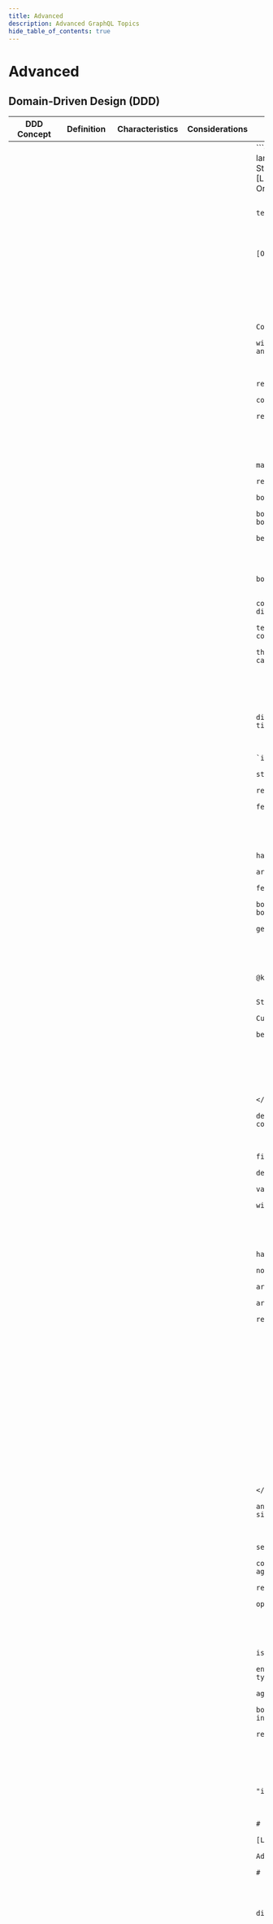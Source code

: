 ```yaml
---
title: Advanced
description: Advanced GraphQL Topics
hide_table_of_contents: true
---
```



# Advanced

## Domain-Driven Design (DDD)

<Tabs queryString="primary">
    <TabItem value="core" label="Core Concepts">
        <Tabs queryString="primary">
            <TabItem value="core-fundamentals" label="Fundamentals" attributes={{className:"tabs__vertical"}}>
            <table class="text_vertical">
                <thead>
                <tr>
                    <th>DDD Concept</th>
                    <th>Definition</th>
                    <th>Characteristics</th>
                    <th>Considerations</th>
                    <th>Example</th>
                </tr>
                </thead>
                <tbody>
                <tr>
                    <td><b>Ubiquitous Language</b></td>
                    <td>A common language shared between domain experts and developers, reflected in code and schema</td>
                    <td>
                    <ul>
                        <li>Type names must use domain terminology, not technical terms</li>
                        <li>Field names should match business vocabulary exactly</li>
                        <li>Descriptions should use domain language</li>
                    </ul>
                    </td>
                    <td>
                    <ul>
                        <li>All type names use business terminology</li>
                        <li>Field names match domain expert vocabulary</li>
                        <li>Schema descriptions use ubiquitous language</li>
                        <li>No technical jargon in public schema</li>
                        <li>Consistent terminology across all types</li>
                    </ul>
                    </td>
                    <td>
                    ```graphql
                    # ✅ Good - Uses domain language
                    type Order {
                        orderNumber: String!
                        customer: Customer!
                        lineItems: [LineItem!]!
                        totalAmount: Money!
                        status: OrderStatus!
                    }

                    # ❌ Bad - Uses technical language
                    type OrderRecord {
                        id: ID!
                        customerId: ID!
                        items: [OrderItemRecord!]!
                        total: Float!
                        statusCode: Int!
                    }
                    ```
                    </td>
                </tr>
                <tr>
                    <td><b>Bounded Contexts</b></td>
                    <td>Explicit boundaries within which a domain model is defined and applicable</td>
                    <td>
                    <ul>
                        <li>Each subgraph represents one bounded context</li>
                        <li>Types within a context have consistent meaning</li>
                        <li>Cross-context references use federation</li>
                    </ul>
                    </td>
                    <td>
                    <ul>
                        <li>Each subgraph maps to exactly one bounded context</li>
                        <li>No overlapping responsibilities between subgraphs</li>
                        <li>Clear ownership boundaries defined</li>
                        <li>Context boundaries align with team boundaries</li>
                        <li>Minimal coupling between contexts</li>
                    </ul>
                    </td>
                    <td>
                    Consider separate bounded contexts when applicable:
                    <ul>
                        <li>Does this concept have different meanings in different parts of the business?</li>
                        <li>Do different teams own different aspects of this concept?</li>
                        <li>Would changes to this concept affect different business capabilities?</li>
                    </ul>
                    </td>
                </tr>
                <tr>
                    <td><b>Entities</b></td>
                    <td>Objects with distinct identity that persists over time</td>
                    <td>
                    <ul>
                        <li>Always have an `id` field</li>
                        <li>Identity is stable across operations</li>
                        <li>Can be referenced from other contexts</li>
                        <li>Support federation `@key` directive</li>
                    </ul>
                    </td>
                    <td>
                    <ul>
                        <li>All entities have stable identity fields</li>
                        <li>Identity fields are immutable</li>
                        <li>Entities can be federated across subgraphs</li>
                        <li>Entity boundaries respect aggregate boundaries</li>
                        <li>Identity generation strategy is consistent</li>
                    </ul>
                    </td>
                    <td>
                    ```graphql
                    type Customer @key(fields: "id") {
                        id: ID!
                        customerNumber: String!
                        profile: CustomerProfile!
                        # Entity-specific behavior
                        orders: [Order!]!
                    }
                    ```
                    </td>
                </tr>
                <tr>
                    <td><b>Value Objects</b></td>
                    <td>Objects that describe characteristics but have no conceptual identity</td>
                    <td>
                    <ul>
                        <li>No `id` field</li>
                        <li>Immutable by design</li>
                        <li>Compared by value, not identity</li>
                        <li>Often embedded within entities</li>
                    </ul>
                    </td>
                    <td>
                    <ul>
                        <li>Value objects have no identity fields</li>
                        <li>All fields are non-nullable where appropriate</li>
                        <li>Value objects are immutable</li>
                        <li>Validation rules are embedded in type design</li>
                        <li>Consistent representation across contexts</li>
                    </ul>
                    </td>
                    <td>
                    ```graphql
                    type Money {
                        amount: Decimal!
                        currency: Currency!
                    }

                    type Address {
                        street: String!
                        city: String!
                        postalCode: String!
                        country: Country!
                    }
                    ```
                    </td>
                </tr>
                <tr>
                    <td><b>Aggregates</b></td>
                    <td>Clusters of entities and value objects that are treated as a single unit for data changes</td>
                    <td>
                    <ul>
                        <li>Root entity serves as aggregate root</li>
                        <li>Internal consistency maintained within aggregate</li>
                        <li>External references only to aggregate root</li>
                        <li>Mutations operate on entire aggregate</li>
                    </ul>
                    </td>
                    <td>
                    <ul>
                        <li>Aggregate root is clearly identified</li>
                        <li>Internal entities not exposed as top-level types</li>
                        <li>Mutations target aggregate roots only</li>
                        <li>Aggregate boundaries respect business invariants</li>
                        <li>Cross-aggregate references use IDs only</li>
                    </ul>
                    </td>
                    <td>
                    ```graphql
                    # Aggregate Root
                    type Order @key(fields: "id") {
                        id: ID!
                        orderNumber: String!
                        customer: Customer! # External reference
                        lineItems: [LineItem!]! # Internal entities
                        shippingAddress: Address! # Value object
                        totalAmount: Money! # Value object
                        status: OrderStatus!
                    }

                    # Internal Entity (not directly accessible)
                    type LineItem {
                        productId: ID!
                        quantity: Int!
                        unitPrice: Money!
                        lineTotal: Money!
                    }
                    ```
                    </td>
                </tr>
                <tr>
                    <td><b>Domain Services</b></td>
                    <td>Operations that don't naturally belong to entities or value objects</td>
                    <td>
                    <ul>
                        <li>Implemented as mutations or queries</li>
                        <li>Operate across multiple aggregates</li>
                        <li>Encapsulate complex business logic</li>
                    </ul>
                    </td>
                    <td>
                    <ul>
                        <li>Domain services have clear business purpose</li>
                        <li>Services operate on domain concepts, not data structures</li>
                        <li>Complex business rules encapsulated in services</li>
                        <li>Services maintain aggregate boundaries</li>
                        <li>Input/output types use domain language</li>
                    </ul>
                    </td>
                    <td>
                    ```graphql
                    type Mutation {
                        # Domain Service: Order Processing
                        processOrder(input: ProcessOrderInput!): ProcessOrderPayload!

                        # Domain Service: Inventory Allocation
                        allocateInventory(input: AllocateInventoryInput!): AllocationResult!
                    }

                    type Query {
                        # Domain Service: Pricing Calculation
                        calculateShipping(input: ShippingCalculationInput!): ShippingQuote!
                    }
                    ```
                    </td>
                </tr>
                <tr>
                    <td><b>Domain Events</b></td>
                    <td>Something that happened in the domain that domain experts care about</td>
                    <td>
                    <ul>
                        <li>Modeled as types for event sourcing</li>
                        <li>Used in subscriptions for real-time updates</li>
                        <li>Enable loose coupling between contexts</li>
                    </ul>
                    </td>
                    <td>
                    <ul>
                        <li>Events represent business-significant occurrences</li>
                        <li>Event names use past tense</li>
                        <li>Events are immutable</li>
                        <li>Events include necessary context data</li>
                        <li>Event versioning strategy defined</li>
                    </ul>
                    </td>
                    <td>
                    ```graphql
                    type OrderPlaced implements DomainEvent {
                        eventId: ID!
                        aggregateId: ID!
                        occurredAt: DateTime!
                        version: Int!

                        # Event-specific data
                        orderNumber: String!
                        customerId: ID!
                        totalAmount: Money!
                    }

                    type Subscription {
                        orderEvents(customerId: ID): OrderEvent!
                    }

                    union OrderEvent = OrderPlaced | OrderShipped | OrderCancelled
                    ```
                    </td>
                </tr>
                </tbody>
            </table>
            </TabItem>
            <TabItem value="core-federation" label="Federation">
                <table>
                <thead>
                    <tr>
                    <th>DDD Concept</th>
                    <th>Definition</th>
                    <th>Characteristics</th>
                    <th>Considerations</th>
                    <th>Example</th>
                    </tr>
                </thead>
                <tbody>
                    <tr>
                        <td><b>Subgraph as Bounded Context</b></td>
                        <td>A subgraph represents a bounded context in a federated architecture, owned by a domain-specific team</td>
                        <td>
                            <ul>
                                <li>One subgraph per bounded context</li>
                                <li>Autonomous deployment and ownership</li>
                                <li>Minimal external dependencies</li>
                            </ul>
                        </td>
                        <td>
                            <ul>
                                <li>Align subgraphs with team responsibilities</li>
                                <li>Ensure clear boundaries and independence</li>
                            </ul>
                        </td>
                        <td>
                        ```graphql
                        # Customer Subgraph
                        type Customer @key(fields: "id") {
                            id: ID!
                            profile: CustomerProfile!
                            contactInformation: ContactInfo!
                        }
                        ```
                        </td>
                    </tr>
                    <tr>
                        <td><b>Entity Ownership and Extension</b></td>
                        <td>Entities are defined in their owning context and extended elsewhere with relevant data only</td>
                        <td>
                            <ul>
                                <li>Primary definition includes full business meaning</li>
                                <li>Extensions only add context-specific info</li>
                            </ul>
                        </td>
                        <td>
                            <ul>
                            <li>Respect ownership boundaries</li>
                            <li>Mark external fields properly</li>
                            </ul>
                        </td>
                        <td>
                        ```graphql
                        # Primary (Customer Subgraph)
                        type Customer @key(fields: "id") {
                            id: ID!
                            customerNumber: String!
                        }

                        # Extension (Order Subgraph)
                        extend type Customer @key(fields: "id") {
                            id: ID! @external
                            orders: [Order!]!
                        }
                        ```
                        </td>
                    </tr>
                    <tr>
                        <td><b>Cross-Context References</b></td>
                        <td>Reference external entities via ID or use federated references for richer linking across subgraphs</td>
                        <td>
                            <ul>
                            <li>Use stable identifiers</li>
                            <li>Maintain referential integrity</li>
                            </ul>
                        </td>
                        <td>
                            <ul>
                            <li>Avoid embedding external data</li>
                            <li>Resolve federated references correctly</li>
                            </ul>
                        </td>
                        <td>
                        ```graphql
                        type Order @key(fields: "id") {
                            id: ID!
                            customerId: ID!
                        }

                        # Federated reference
                        type Order @key(fields: "id") {
                            id: ID!
                            customer: Customer!
                        }
                        ```
                        </td>
                    </tr>
                    <tr>
                        <td><b>Aggregate-Centric Design</b></td>
                        <td>Subgraphs encapsulate domain aggregates, exposing root and child entities along with behavior (mutations)</td>
                        <td>
                            <ul>
                            <li>Encapsulates full aggregate</li>
                            <li>Mutations scoped to aggregate boundaries</li>
                            </ul>
                        </td>
                        <td>
                            <ul>
                            <li>Maintain invariants within subgraph</li>
                            <li>Ensure ownership and isolation</li>
                            </ul>
                        </td>
                        <td>
                        ```graphql
                        # Order Aggregate
                        type Order @key(fields: "id") {
                            id: ID!
                            lineItems: [LineItem!]!
                        }

                        type Mutation {
                            placeOrder(input: PlaceOrderInput!): PlaceOrderPayload!
                        }
                        ```
                        </td>
                    </tr>
                    <tr>
                        <td><b>Capability-Centric Subgraph</b></td>
                        <td>Organize subgraphs around business capabilities such as pricing, inventory, or promotions</td>
                        <td>
                            <ul>
                            <li>Focused service interfaces</li>
                            <li>Minimal external data access</li>
                            </ul>
                        </td>
                        <td>
                            <ul>
                            <li>Boundaries must be clearly defined</li>
                            <li>Keep internal logic self-contained</li>
                            </ul>
                        </td>
                        <td>
                        ```graphql
                        # Pricing Subgraph
                        type Query {
                            calculatePrice(input: PriceCalculationInput!): PriceQuote!
                        }
                        ```
                        </td>
                    </tr>
                    <tr>
                        <td><b>Event-Driven Subgraph</b></td>
                        <td>Subgraphs that publish or consume domain events for reactive architectures</td>
                        <td>
                            <ul>
                            <li>Implements event types</li>
                            <li>Subscription-based updates</li>
                            </ul>
                        </td>
                        <td>
                            <ul>
                            <li>Ensure schema stability for events</li>
                            <li>Preserve event order</li>
                            </ul>
                        </td>
                        <td>
                        ```graphql
                        # Inventory Events
                        type Subscription {
                            inventoryUpdates(productIds: [ID!]): InventoryUpdate!
                        }
                        ```
                        </td>
                    </tr>
                    <tr>
                        <td><b>Federation Directives</b></td>
                        <td>Directives like `@key`, `@external`, `@requires`, and `@provides` support cross-subgraph coordination</td>
                        <td>
                            <ul>
                                <li>`@key` defines identity</li>
                                <li>`@external` marks fields from other contexts</li>
                                <li>`@requires` declares data dependencies</li>
                                <li>`@provides` exposes computed fields</li>
                            </ul>
                        </td>
                        <td>
                            <ul>
                                <li>Use keys that are stable and immutable</li>
                                <li>Track data ownership and resolution logic</li>
                            </ul>
                        </td>
                        <td>
                        ```graphql
                        extend type Customer @key(fields: "id") {
                            id: ID! @external
                            email: String! @external
                            preferences: Preferences! @requires(fields: "email")
                        }
                        ```
                        </td>
                    </tr>
                    <tr>
                        <td><b>Schema Composition Strategy</b></td>
                        <td>Ensure consistent and valid schema composition across all subgraphs</td>
                        <td>
                            <ul>
                            <li>No conflicting definitions</li>
                            <li>External references resolvable</li>
                            </ul>
                        </td>
                        <td>
                            <ul>
                            <li>Detect circular dependencies early</li>
                            <li>Validate supergraph composition regularly</li>
                            </ul>
                        </td>
                        <td></td>
                    </tr>
                    <tr>
                        <td><b>Query Planning Optimization</b></td>
                        <td>Optimize how queries are planned and resolved across subgraphs in the federated graph</td>
                        <td>
                            <ul>
                            <li>Batch calls to reduce latency</li>
                            <li>Cache federation metadata</li>
                            </ul>
                        </td>
                        <td>
                            <ul>
                            <li>Monitor performance and plan cost</li>
                            <li>Limit query complexity</li>
                            </ul>
                        </td>
                        <td></td>
                    </tr>
                </tbody>
                </table>

            </TabItem>

        </Tabs>
    </TabItem>
    <TabItem value="ddd" label="DDD">
        <Tabs queryString="secondary">
            <TabItem value="ddd-bounded-context" label="Bounded Context" attributes={{className:"tabs__vertical"}}>
                <table class="text_vertical">
                    <thead>
                        <tr>
                            <th>DDD Concept</th>
                            <th>Definition</th>
                            <th>Characteristics</th>
                            <th>Considerations</th>
                            <th>Example</th>
                        </tr>
                    </thead>
                    <tbody>
                        <tr>
                            <td><b>Bounded Context Mapping</b></td>
                            <td>A strategic design practice that defines explicit boundaries between different parts of a domain model</td>
                            <td>In GraphQL federation, these boundaries directly translate to subgraph boundaries</td>
                            <td>Crucial for successful federated architecture</td>
                            <td></td>
                        </tr>
                        <tr>
                            <td><b>Context Identification Strategy: Business Capability Analysis</b></td>
                            <td>Identify distinct business capabilities and their boundaries</td>
                            <td>
                                <ul>
                                <li>Delivers independent business value</li>
                                <li>Can be owned by a single team</li>
                                <li>Has its own data and business rules</li>
                                </ul>
                            </td>
                            <td>
                                <ul>
                                <li>Each capability delivers independent value</li>
                                <li>Clear ownership boundaries defined</li>
                                <li>Minimal overlap between capabilities</li>
                                <li>Capabilities align with organizational structure</li>
                                <li>Data ownership clearly defined</li>
                                </ul>
                            </td>
                            <td>
                            ```markdown
                            E-commerce Domain:
                            ├── Customer Management
                            │   ├── Customer Registration
                            │   ├── Profile Management
                            │   └── Customer Support
                            ├── Product Catalog
                            │   ├── Product Information
                            │   ├── Inventory Management
                            │   └── Pricing
                            ├── Order Management
                            │   ├── Order Processing
                            │   ├── Payment Processing
                            │   └── Fulfillment
                            └── Marketing
                                ├── Promotions
                                ├── Recommendations
                                └── Analytics
                            ```
                            </td>
                            </tr>
                            <tr>
                            <td><b>Context Identification Strategy: Data Ownership Analysis</b></td>
                            <td>Identify which parts of the domain model are owned by which contexts</td>
                            <td>
                                <ul>
                                <li>Single context creates data</li>
                                <li>Single context has authority to change data</li>
                                </ul>
                            </td>
                            <td>
                                <ul>
                                <li>Each data element has single owner</li>
                                <li>Ownership aligns with business authority</li>
                                <li>Cross-context references use IDs</li>
                                <li>No shared mutable state</li>
                                <li>Data consistency responsibilities clear</li>
                                </ul>
                            </td>
                            <td>
                                ```graphql
                                type Customer @key(fields: "id") {
                                    id: ID!
                                    customerNumber: String!
                                    profile: CustomerProfile!
                                    contactInfo: ContactInfo!
                                }

                                # Order Context - Owns order data, references customer
                                type Order @key(fields: "id") {
                                    id: ID!
                                    customerId: ID! # Reference, not ownership
                                    orderNumber: String!
                                    lineItems: [LineItem!]! # Owns line items
                                }

                                # Product Context - Owns product information
                                type Product @key(fields: "id") {
                                    id: ID!
                                    sku: String!
                                    name: String!
                                    description: String!
                                }
                                ```
                            </td>
                        </tr>
                        <tr>
                            <td><b>Context Identification Strategy: Team Boundary Analysis</b></td>
                            <td>Align context boundaries with team structure and expertise</td>
                            <td>
                                <ul>
                                <li>One team per bounded context</li>
                                <li>Team has domain expertise for their context</li>
                                <li>Team can make independent decisions</li>
                                </ul>
                            </td>
                            <td>
                                <ul>
                                <li>One team per bounded context</li>
                                <li>Team has domain expertise for their context</li>
                                <li>Team can make independent decisions</li>
                                <li>Minimal coordination required between teams</li>
                                <li>Clear escalation paths for cross-context issues</li>
                                </ul>
                            </td>
                            <td>
                                ```markdown
                                Team Structure → Context Mapping:
                                Frontend Team → Customer Experience Context
                                ├── User Interface
                                ├── User Experience
                                └── Client-side State

                                Backend Teams:
                                ├── Customer Team → Customer Management Context
                                ├── Catalog Team → Product Catalog Context
                                ├── Order Team → Order Management Context
                                └── Platform Team → Shared Infrastructure Context
                                ```
                            </td>
                        </tr>
                        <tr>
                            <td><b>Context Relationship Pattern: Shared Kernel</b></td>
                            <td>Two contexts share a common subset of the domain model</td>
                            <td>
                                <ul>
                                <li>Common value objects across contexts</li>
                                <li>Shared business rules</li>
                                <li>Small, stable shared model</li>
                                </ul>
                            </td>
                            <td>
                                <ul>
                                <li>Shared model is small and stable</li>
                                <li>Changes require coordination</li>
                                <li>Shared types are value objects</li>
                                <li>No shared entities</li>
                                <li>Clear governance for shared model</li>
                                </ul>
                            </td>
                            <td>
                                ```graphql
                                scalar Money
                                scalar DateTime

                                enum Currency {
                                    USD
                                    EUR
                                    GBP
                                }

                                type Address {
                                    street: String!
                                    city: String!
                                    postalCode: String!
                                    country: String!
                                }
                                ```
                            </td>
                        </tr>
                        <tr>
                            <td><b>Context Relationship Pattern: Customer-Supplier</b></td>
                            <td>One context (supplier) provides services to another context (customer)</td>
                            <td>
                                <ul>
                                <li>Clear supplier-customer relationship</li>
                                <li>Supplier provides stable interface</li>
                                <li>Customer adapts to supplier changes</li>
                                </ul>
                            </td>
                            <td>
                                <ul>
                                <li>Clear supplier-customer relationship</li>
                                <li>Supplier provides stable interface</li>
                                <li>Customer adapts to supplier changes</li>
                                <li>Service level agreements defined</li>
                                <li>Backward compatibility maintained</li>
                                </ul>
                            </td>
                            <td>
                                ```graphql
                                type Product @key(fields: "id") {
                                    id: ID!
                                    sku: String!
                                    name: String!
                                    price: Money!
                                }

                                # Customer Context (Order Management)
                                extend type Product @key(fields: "id") {
                                    id: ID! @external
                                    # Uses product data for order processing
                                }

                                type LineItem {
                                    product: Product!
                                    quantity: Int!
                                    unitPrice: Money!
                                }
                                ```
                            </td>
                        </tr>
                        <tr>
                            <td><b>Context Relationship Pattern: Conformist</b></td>
                            <td>Customer context conforms to supplier's model without translation</td>
                            <td>
                                <ul>
                                <li>Supplier has strong domain expertise</li>
                                <li>Customer has limited influence</li>
                                <li>Integration cost is high</li>
                                </ul>
                            </td>
                            <td>
                                <ul>
                                <li>Supplier model fits customer needs</li>
                                <li>Customer accepts supplier changes</li>
                                <li>No translation layer needed</li>
                                <li>Clear dependency management</li>
                                <li>Supplier stability assessed</li>
                                </ul>
                            </td>
                            <td>
                                ```graphql
                                # Supplier defines the model
                                type PaymentMethod {
                                    id: ID!
                                    type: PaymentType!
                                    details: PaymentDetails!
                                }

                                # Customer uses model as-is
                                type Order {
                                    id: ID!
                                    paymentMethod: PaymentMethod! # Direct usage
                                }
                                ```
                            </td>
                        </tr>
                        <tr>
                            <td><b>Context Relationship Pattern: Anti-Corruption Layer</b></td>
                            <td>Customer context translates supplier's model to protect its own model</td>
                            <td>
                                <ul>
                                <li>Supplier model doesn't fit domain</li>
                                <li>Legacy system integration</li>
                                <li>External service integration</li>
                                </ul>
                            </td>
                            <td>
                                <ul>
                                <li>Translation layer implemented</li>
                                <li>Internal model protected</li>
                                <li>Translation logic tested</li>
                                <li>Performance impact considered</li>
                                <li>Error handling for translation failures</li>
                                </ul>
                            </td>
                            <td>
                            ```graphql
                            # External Supplier Model (legacy system)
                            type LegacyCustomer {
                                custId: String!
                                custName: String!
                                custAddr: String!
                            }

                            # Internal Domain Model
                            type Customer @key(fields: "id") {
                                id: ID!
                                customerNumber: String!
                                profile: CustomerProfile!
                                address: Address!
                            }

                            # Translation in resolver layer (not shown in schema)
                            ```
                            </td>
                        </tr>
                        <tr>
                            <td><b>Context Relationship Pattern: Open Host Service</b></td>
                            <td>Context provides a well-defined service interface for multiple customers</td>
                            <td>
                                <ul>
                                <li>Stable, well-documented interface</li>
                                <li>Multiple consumer contexts</li>
                                <li>Versioning strategy defined</li>
                                </ul>
                            </td>
                            <td>
                                <ul>
                                <li>Stable, well-documented interface</li>
                                <li>Multiple consumer contexts</li>
                                <li>Versioning strategy defined</li>
                                <li>Service level agreements</li>
                                <li>Consumer feedback incorporated</li>
                                </ul>
                            </td>
                            <td>
                            ```graphql
                            # Open Host Service - Product Catalog
                            type Query {
                                product(id: ID!): Product
                                products(filter: ProductFilter): [Product!]!
                                searchProducts(query: String!): ProductSearchResult!
                            }

                            type Product @key(fields: "id") {
                                id: ID!
                                sku: String!
                                name: String!
                                description: String!
                                category: Category!
                                price: Money!
                                availability: Availability!
                            }

                            # Well-defined, stable interface for multiple consumers
                            ```
                            </td>
                        </tr>
                        <tr>
                            <td><b>Context Relationship Pattern: Published Language</b></td>
                            <td>Shared language for integration between contexts</td>
                            <td>
                                <ul>
                                <li>Common language defined</li>
                                <li>Event schemas documented</li>
                                <li>Versioning strategy in place</li>
                                </ul>
                            </td>
                            <td>
                                <ul>
                                <li>Common language defined</li>
                                <li>Event schemas documented</li>
                                <li>Versioning strategy in place</li>
                                <li>Consumer compatibility maintained</li>
                                <li>Schema evolution managed</li>
                                </ul>
                            </td>
                            <td>
                            ```graphql
                            # Published Language - Domain Events
                            interface DomainEvent {
                                eventId: ID!
                                aggregateId: ID!
                                eventType: String!
                                occurredAt: DateTime!
                                version: Int!
                            }

                            type CustomerRegistered implements DomainEvent {
                                eventId: ID!
                                aggregateId: ID!
                                eventType: String!
                                occurredAt: DateTime!
                                version: Int!

                                # Event-specific data
                                customerId: ID!
                                customerNumber: String!
                                email: String!
                            }
                            ```
                            </td>
                        </tr>
                        <tr>
                            <td><b>Context Mapping in Federation: Subgraph Boundary Definition</b></td>
                            <td>Mapping Bounded Contexts to Subgraphs in a federated GraphQL architecture</td>
                            <td>
                                <ul>
                                <li>Represents a single bounded context</li>
                                <li>Can be owned by a single team</li>
                                <li>Entities and operations are cohesive</li>
                                </ul>
                            </td>
                            <td>
                                <ul>
                                <li>One bounded context per subgraph</li>
                                <li>Clear entity ownership</li>
                                <li>Cohesive operations</li>
                                <li>Minimal cross-subgraph dependencies</li>
                                <li>Team ownership aligned</li>
                                </ul>
                            </td>
                            <td>
                            ```markdown
                            Bounded Context → Subgraph Mapping:
                            Customer Management Context → Customer Subgraph
                            ├── Customer entity (primary)
                            ├── Customer profile management
                            ├── Customer authentication
                            └── Customer preferences

                            Product Catalog Context → Product Subgraph
                            ├── Product entity (primary)
                            ├── Product categories
                            ├── Product attributes
                            └── Product search

                            Order Management Context → Order Subgraph
                            ├── Order entity (primary)
                            ├── Order processing
                            ├── Order status tracking
                            └── Order history
                            ```
                            </td>
                        </tr>
                        <tr>
                            <td><b>Cross-Context Integration Pattern: Event-Driven Integration</b></td>
                            <td>Use domain events for loose coupling between contexts</td>
                            <td>
                                <ul>
                                <li>Events represent business occurrences</li>
                                <li>Event schemas are stable</li>
                                <li>Eventual consistency acceptable</li>
                                </ul>
                            </td>
                            <td>
                                <ul>
                                <li>Events represent business occurrences</li>
                                <li>Event schemas are stable</li>
                                <li>Eventual consistency acceptable</li>
                                <li>Error handling for event processing</li>
                                <li>Event ordering considerations</li>
                                </ul>
                            </td>
                            <td>
                            ```graphql
                            # Publishing Context
                            type Mutation {
                                placeOrder(input: PlaceOrderInput!): PlaceOrderPayload!
                            }

                            type Subscription {
                                orderEvents: OrderEvent!
                            }

                            union OrderEvent = OrderPlaced | OrderShipped | OrderCancelled

                            # Consuming Context
                            type Subscription {
                                # Subscribe to events from other contexts
                                customerOrderEvents(customerId: ID!): OrderEvent!
                            }
                            ```
                            </td>
                        </tr>
                        <tr>
                            <td><b>Cross-Context Integration Pattern: Synchronous Integration</b></td>
                            <td>Direct federation for immediate consistency needs</td>
                            <td>
                                <ul>
                                <li>Immediate consistency required</li>
                                <li>Performance implications understood</li>
                                <li>Fallback strategies defined</li>
                                </ul>
                            </td>
                            <td>
                                <ul>
                                <li>Immediate consistency required</li>
                                <li>Performance implications understood</li>
                                <li>Fallback strategies defined</li>
                                <li>Circuit breaker patterns implemented</li>
                                <li>Monitoring and alerting in place</li>
                                </ul>
                            </td>
                            <td>
                            ```graphql
                            # Customer Context
                            type Customer @key(fields: "id") {
                                id: ID!
                                profile: CustomerProfile!
                            }

                            # Order Context
                            extend type Customer @key(fields: "id") {
                                id: ID! @external
                                orders: [Order!]! # Real-time access to orders
                                currentOrder: Order # Immediate consistency needed
                            }
                            ```
                            </td>
                        </tr>
                        <tr>
                            <td><b>Context Evolution Strategy: Context Splitting</b></td>
                            <td>Dividing a large or complex context into smaller, more manageable ones</td>
                            <td>
                                <ul>
                                <li>Context becomes too large</li>
                                <li>Multiple teams need ownership</li>
                                <li>Different change frequencies</li>
                                <li>Distinct business capabilities emerge</li>
                                </ul>
                            </td>
                            <td>
                                <ul>
                                <li>Clear split rationale</li>
                                <li>New boundaries defined</li>
                                <li>Data migration planned</li>
                                <li>Interface contracts established</li>
                                <li>Rollback strategy prepared</li>
                                </ul>
                            </td>
                            <td></td>
                        </tr>
                        <tr>
                            <td><b>Context Evolution Strategy: Context Merging</b></td>
                            <td>Consolidating smaller or highly coupled contexts into a single, unified context</td>
                            <td>
                                <ul>
                                <li>Contexts are too small</li>
                                <li>High coupling between contexts</li>
                                <li>Single team ownership</li>
                                <li>Shared data model</li>
                                </ul>
                            </td>
                            <td>
                                <ul>
                                <li>Merge benefits clear</li>
                                <li>Unified model designed</li>
                                <li>Migration strategy defined</li>
                                <li>Team alignment achieved</li>
                                <li>Monitoring during transition</li>
                                </ul>
                            </td>
                            <td></td>
                        </tr>
                        </tbody>
                    </table>
            </TabItem>
            <TabItem value="ddd-entity-aggregate" label="Entity Aggregate">
                <table class="text_vertical">
                    <thead>
                    <tr>
                        <th>DDD Concept</th>
                        <th>Definition</th>
                        <th>Characteristics</th>
                        <th>Considerations</th>
                        <th>Example</th>
                    </tr>
                    </thead>
                    <tbody>
                    <tr>
                        <td><b>Ubiquitous Language</b></td>
                        <td>A common language shared between domain experts and developers, reflected in code and schema</td>
                        <td>
                        <ul>
                            <li>Type names must use domain terminology, not technical terms</li>
                        </ul>
                        </td>
                        <td>
                        <ul>
                            <li>All type names use business terminology</li>
                        </ul>
                        </td>
                        <td>
                        ```graphql
                        # ✅ Good - Uses domain language
                        type Order {
                            orderNumber: String!
                            customer: Customer!
                            lineItems: [LineItem!]!
                            totalAmount: Money!
                            status: OrderStatus!
                        }

                        # ❌ Bad - Uses technical language
                        type OrderRecord {
                            id: ID!
                            customerId: ID!
                            items: [OrderItemRecord!]!
                            total: Float!
                            statusCode: Int!
                        }
                        ```
                        </td>
                    </tr>
                    <tr>
                        <td><b>Entity Identity Design</b></td>
                        <td>Every entity must have a stable, unique identity that persists throughout its lifecycle</td>
                        <td>
                        <ul>
                            <li>Identity fields are immutable</li>
                            <li>Identity fields are unique across all instances</li>
                            <li>Identity generation strategy is consistent</li>
                            <li>Identity fields are suitable for federation keys</li>
                            <li>Business meaning of identity is clear</li>
                        </ul>
                        </td>
                        <td>
                        <ul>
                            <li>Is there a natural business identifier? (Yes → Business key; No → Technical identifier)</li>
                            <li>Is the business identifier immutable? (No → Technical identifier; Yes → Business key)</li>
                            <li>Do external systems need specific identifier format? (Yes → Multiple keys; No → Single key)</li>
                        </ul>
                        </td>
                        <td>
                        ```graphql
                        # UUID-based identity
                        type Customer @key(fields: "id") {
                            id: ID! # UUID: "550e8400-e29b-41d4-a716-446655440000"
                            customerNumber: String!
                            profile: CustomerProfile!
                        }

                        # Business key identity
                        type Product @key(fields: "sku") {
                            sku: String! # Business key: "LAPTOP-DELL-XPS13"
                            name: String!
                            description: String!
                        }

                        # Composite identity
                        type OrderLineItem @key(fields: "orderId productSku") {
                            orderId: ID!
                            productSku: String!
                            quantity: Int!
                            unitPrice: Money!
                        }

                        # Multiple identity options
                        type Customer @key(fields: "id") @key(fields: "customerNumber") {
                            id: ID!
                            customerNumber: String! # Alternative key for legacy systems
                            email: String!
                        }
                        ```
                        </td>
                    </tr>
                    <tr>
                        <td><b>Entity Lifecycle Modeling</b></td>
                        <td>Model entity states and transitions explicitly in the schema</td>
                        <td>
                        <ul>
                            <li>All possible states explicitly modeled</li>
                            <li>State transitions are clear</li>
                            <li>Lifecycle timestamps included</li>
                            <li>State-dependent fields identified</li>
                            <li>Invalid state combinations prevented</li>
                        </ul>
                        </td>
                        <td>
                        <ul>
                            <li>Explicitly define all possible states</li>
                            <li>Ensure clear transitions between states</li>
                            <li>Include timestamps for key lifecycle events</li>
                            <li>Identify fields that are dependent on the entity's state</li>
                        </ul>
                        </td>
                        <td>
                        ```graphql
                        type Order @key(fields: "id") {
                            id: ID!
                            orderNumber: String!
                            status: OrderStatus!
                            createdAt: DateTime!
                            updatedAt: DateTime!

                            # Lifecycle-specific fields
                            placedAt: DateTime
                            shippedAt: DateTime
                            deliveredAt: DateTime
                            cancelledAt: DateTime

                            # State-dependent data
                            trackingNumber: String # Only available when shipped
                            cancellationReason: String # Only available when cancelled
                        }

                        enum OrderStatus {
                            DRAFT
                            PLACED
                            CONFIRMED
                            SHIPPED
                            DELIVERED
                            CANCELLED
                            RETURNED
                        }
                        ```
                        </td>
                    </tr>
                    <tr>
                        <td><b>Owned Relationships</b></td>
                        <td>Entity owns and manages related entities within aggregate boundary</td>
                        <td>
                        <ul>
                            <li>Owned entities not exposed as top-level types</li>
                            <li>Owned entities have no independent identity</li>
                            <li>Lifecycle tied to owning entity</li>
                            <li>Consistency maintained within aggregate</li>
                            <li>No external references to owned entities</li>
                        </ul>
                        </td>
                        <td>
                        <ul>
                            <li>Are the related entities always accessed and managed through the owning entity?</li>
                            <li>Do the related entities lack independent meaning outside the owner?</li>
                            <li>Is their lifecycle directly dependent on the owning entity's lifecycle?</li>
                        </ul>
                        </td>
                        <td>
                        ```graphql
                        type Order @key(fields: "id") {
                            id: ID!
                            # Owned entities - managed within aggregate
                            lineItems: [LineItem!]! # Order owns line items
                            shippingAddress: Address! # Order owns shipping address
                            billingAddress: Address! # Order owns billing address
                        }

                        type LineItem {
                            # No @key directive - not independently accessible
                            productSku: String!
                            quantity: Int!
                            unitPrice: Money!
                            lineTotal: Money!
                        }
                        ```
                        </td>
                    </tr>
                    <tr>
                        <td><b>Referenced Relationships</b></td>
                        <td>Entity references other entities by identity</td>
                        <td>
                        <ul>
                            <li>References use stable identifiers</li>
                            <li>Referenced entities defined in appropriate contexts</li>
                            <li>Federation directives correctly applied</li>
                            <li>Circular dependencies avoided</li>
                            <li>Reference integrity handled at application level</li>
                        </ul>
                        </td>
                        <td>
                        <ul>
                            <li>Are the referenced entities independent and can exist without the referencing entity?</li>
                            <li>Do the referenced entities have their own lifecycle and management?</li>
                            <li>Is data consistency across these entities handled at a higher level (e.g., eventual consistency)?</li>
                        </ul>
                        </td>
                        <td>
                        ```graphql
                        type Order @key(fields: "id") {
                            id: ID!
                            customerId: ID! # Reference to Customer entity
                            # Federated reference - resolved across subgraphs
                            customer: Customer!
                        }

                        # Customer defined in different subgraph
                        extend type Customer @key(fields: "id") {
                            id: ID! @external
                            orders: [Order!]! # Back-reference
                        }
                        ```
                        </td>
                    </tr>
                    <tr>
                        <td><b>Aggregate Root Design</b></td>
                        <td>Each aggregate has exactly one root entity that serves as the entry point</td>
                        <td>
                        <ul>
                            <li>Single aggregate root identified</li>
                            <li>Root entity has clear identity</li>
                            <li>All aggregate components accessible through root</li>
                            <li>Business invariants maintained at aggregate level</li>
                            <li>Aggregate boundaries respect consistency requirements</li>
                        </ul>
                        </td>
                        <td>
                        <ul>
                            <li>What is the primary entity that all other entities within the aggregate depend on?</li>
                            <li>Does this root encapsulate all changes to its internal entities?</li>
                            <li>Are all business rules and invariants applied at the root level?</li>
                        </ul>
                        </td>
                        <td>
                        ```graphql
                        # Aggregate Root
                        type Order @key(fields: "id") {
                            id: ID!
                            orderNumber: String!
                            customerId: ID!

                            # Aggregate components
                            lineItems: [LineItem!]!
                            shippingAddress: Address!
                            billingAddress: Address!

                            # Aggregate-level computed fields
                            totalAmount: Money!
                            itemCount: Int!
                            status: OrderStatus!

                            # Aggregate behavior
                            canBeCancelled: Boolean!
                            canBeModified: Boolean!
                        }

                        # Internal entities - not directly accessible
                        type LineItem {
                            productSku: String!
                            productName: String!
                            quantity: Int!
                            unitPrice: Money!
                            lineTotal: Money!
                        }

                        # Value objects
                        type Address {
                            street: String!
                            city: String!
                            postalCode: String!
                            country: String!
                        }
                        ```
                        </td>
                    </tr>
                    <tr>
                        <td><b>Aggregate Boundary Definition</b></td>
                        <td>Defines the scope of consistency and transactional integrity</td>
                        <td>
                        <ul>
                            <li>Aggregate boundaries respect business invariants</li>
                            <li>Entities within aggregate are highly cohesive</li>
                            <li>Cross-aggregate references use IDs</li>
                            <li>Aggregate size is manageable</li>
                            <li>Consistency requirements clearly defined</li>
                        </ul>
                        </td>
                        <td>
                        <ul>
                            <li>Do these entities need to be consistent together? (Yes → Same aggregate; No → Different aggregates)</li>
                            <li>Do these entities change together? (Yes → Same aggregate; No → Different aggregates)</li>
                            <li>Can these entities exist independently? (No → Same aggregate; Yes → Different aggregates)</li>
                            <li>Is the relationship ownership or reference? (Ownership → Same aggregate; Reference → Different aggregates)</li>
                        </ul>
                        </td>
                        <td>
                        ```graphql
                        # Single Aggregate: Order + LineItems + Addresses
                        type Order @key(fields: "id") {
                            id: ID!
                            # These must be consistent together
                            lineItems: [LineItem!]! # Owned - same aggregate
                            shippingAddress: Address! # Owned - same aggregate
                            totalAmount: Money! # Computed from line items
                        }

                        # Separate Aggregate: Customer
                        type Customer @key(fields: "id") {
                            id: ID!
                            profile: CustomerProfile!
                            # Orders reference customer but are separate aggregates
                        }

                        # Reference between aggregates
                        type Order @key(fields: "id") {
                            customerId: ID! # Reference, not ownership
                            customer: Customer! # Federated reference
                        }
                        ```
                        </td>
                    </tr>
                    <tr>
                        <td><b>Aggregate Operations</b></td>
                        <td>Design mutations that operate on complete aggregates</td>
                        <td>
                        <ul>
                            <li>Mutations target aggregate roots</li>
                            <li>Input types include all necessary data</li>
                            <li>Business rules validated in mutations</li>
                            <li>Aggregate consistency maintained</li>
                            <li>Error handling for business rule violations</li>
                        </ul>
                        </td>
                        <td>
                        <ul>
                            <li>Do the mutations only modify one aggregate at a time?</li>
                            <li>Are all necessary inputs for a complete aggregate operation provided in a single mutation?</li>
                            <li>Are business rules for the aggregate enforced within the mutation?</li>
                        </ul>
                        </td>
                        <td>
                        ```graphql
                        type Mutation {
                            # Aggregate creation
                            createOrder(input: CreateOrderInput!): CreateOrderPayload!

                            # Aggregate modification
                            updateOrder(input: UpdateOrderInput!): UpdateOrderPayload!
                            addLineItem(input: AddLineItemInput!): AddLineItemPayload!
                            removeLineItem(input: RemoveLineItemInput!): RemoveLineItemPayload!

                            # Aggregate state transitions
                            confirmOrder(orderId: ID!): ConfirmOrderPayload!
                            cancelOrder(input: CancelOrderInput!): CancelOrderPayload!
                        }

                        input CreateOrderInput {
                            customerId: ID!
                            lineItems: [LineItemInput!]!
                            shippingAddress: AddressInput!
                            billingAddress: AddressInput!
                        }

                        input LineItemInput {
                            productSku: String!
                            quantity: Int!
                        }

                        type CreateOrderPayload {
                            order: Order
                            errors: [Error!]!
                        }
                        ```
                        </td>
                    </tr>
                    <tr>
                        <td><b>Entity Inheritance and Polymorphism</b></td>
                        <td>Model entity hierarchies using GraphQL interfaces and unions</td>
                        <td>
                        <ul>
                            <li>Interface defines common entity contract</li>
                            <li>Concrete types implement interface completely</li>
                            <li>Type-specific fields clearly separated</li>
                            <li>Federation keys consistent across types</li>
                            <li>Polymorphic queries supported</li>
                        </ul>
                        </td>
                        <td>
                        <ul>
                            <li>Are there shared behaviors or attributes across different entity types?</li>
                            <li>Do client applications need to query or operate on these entities polymorphically?</li>
                            <li>Is the hierarchy stable and unlikely to change frequently?</li>
                        </ul>
                        </td>
                        <td>
                        ```graphql
                        # Base entity interface
                        interface Product @key(fields: "id") {
                            id: ID!
                            sku: String!
                            name: String!
                            description: String!
                            price: Money!
                        }

                        # Concrete entity types
                        type PhysicalProduct implements Product @key(fields: "id") {
                            id: ID!
                            sku: String!
                            name: String!
                            description: String!
                            price: Money!

                            # Physical product specific fields
                            weight: Weight!
                            dimensions: Dimensions!
                            shippingClass: ShippingClass!
                        }

                        type DigitalProduct implements Product @key(fields: "id") {
                            id: ID!
                            sku: String!
                            name: String!
                            description: String!
                            price: Money!

                            # Digital product specific fields
                            downloadUrl: String!
                            licenseType: LicenseType!
                            fileSize: Int!
                        }

                        # Union for polymorphic queries
                        union ProductVariant = PhysicalProduct | DigitalProduct
                        ```
                        </td>
                    </tr>
                    <tr>
                        <td><b>Entity Versioning Patterns</b></td>
                        <td>Handle entity evolution over time</td>
                        <td>
                        <ul>
                            <li>Version fields for optimistic locking</li>
                            <li>Deprecated fields properly marked</li>
                            <li>Migration path documented</li>
                            <li>Schema version tracking</li>
                            <li>Backward compatibility maintained</li>
                        </ul>
                        </td>
                        <td>
                        <ul>
                            <li>Do you need to prevent concurrent updates to the same entity?</li>
                            <li>Do you need to track changes to an entity's structure or data over time?</li>
                            <li>Is backward compatibility a significant concern for your clients?</li>
                        </ul>
                        </td>
                        <td>
                        ```graphql
                        type Customer @key(fields: "id") {
                            id: ID!
                            version: Int! # Optimistic locking
                            # Core fields
                            customerNumber: String!
                            profile: CustomerProfile!

                            # Versioned fields with deprecation
                            email: String! @deprecated(reason: "Use profile.contactInfo.email")
                            phone: String @deprecated(reason: "Use profile.contactInfo.phone")

                            # Evolution tracking
                            createdAt: DateTime!
                            updatedAt: DateTime!
                            schemaVersion: String! # Track schema evolution
                        }

                        type CustomerProfile {
                            personalInfo: PersonalInfo!
                            contactInfo: ContactInfo!
                            preferences: CustomerPreferences!
                        }
                        ```
                        </td>
                    </tr>
                    <tr>
                        <td><b>Soft Delete Patterns</b></td>
                        <td>Handle entity deletion without data loss</td>
                        <td>
                        <ul>
                            <li>Soft delete flags included</li>
                            <li>Deletion metadata captured</li>
                            <li>Queries filter deleted entities by default</li>
                            <li>Conditional field resolution based on deletion status</li>
                            <li>Data retention policies considered</li>
                        </ul>
                        </td>
                        <td>
                        <ul>
                            <li>Is there a business requirement to retain deleted data for auditing or recovery?</li>
                            <li>Do you need to differentiate between truly deleted entities and logically deleted ones?</li>
                            <li>How should queries behave when encountering soft-deleted entities?</li>
                        </ul>
                        </td>
                        <td>
                        ```graphql
                        type Customer @key(fields: "id") {
                            id: ID!
                            customerNumber: String!

                            # Soft delete fields
                            isActive: Boolean!
                            deletedAt: DateTime
                            deletionReason: String

                            # Conditional fields based on deletion status
                            profile: CustomerProfile # Null when deleted
                            orders: [Order!]! # Empty when deleted
                        }

                        type Query {
                            # Active customers only by default
                            customers(includeDeleted: Boolean = false): [Customer!]!
                            customer(id: ID!, includeDeleted: Boolean = false): Customer
                        }
                        ```
                        </td>
                    </tr>
                    <tr>
                        <td><b>Nested Aggregates (Anti-Pattern)</b></td>
                        <td>Avoid aggregates within aggregates</td>
                        <td>
                        <ul>
                            <li>No aggregates nested within other aggregates</li>
                            <li>Cross-aggregate references use IDs</li>
                            <li>Federation used for cross-aggregate navigation</li>
                            <li>Aggregate boundaries clearly defined</li>
                            <li>Consistency boundaries respected</li>
                        </ul>
                        </td>
                        <td>
                        <ul>
                            <li>Does one aggregate truly "own" another, or does it merely reference it?</li>
                            <li>Would modifying the "inner" aggregate require modifying the "outer" aggregate's invariants?</li>
                            <li>Are the consistency requirements distinct for each potential aggregate?</li>
                        </ul>
                        </td>
                        <td>
                        ```graphql
                        # ❌ Bad - Nested aggregates
                        type Order @key(fields: "id") {
                            id: ID!
                            customer: Customer! # Customer is separate aggregate
                            lineItems: [LineItem!]!
                        }

                        # ✅ Good - Reference to separate aggregate
                        type Order @key(fields: "id") {
                            id: ID!
                            customerId: ID! # Reference only
                            customer: Customer! # Federated reference
                            lineItems: [LineItem!]!
                        }
                        ```
                        </td>
                    </tr>
                    <tr>
                        <td><b>Aggregate Collaboration Patterns</b></td>
                        <td>Model how aggregates work together</td>
                        <td>
                        <ul>
                            <li>Aggregates remain independent</li>
                            <li>Collaboration through events or services</li>
                            <li>Eventual consistency between aggregates</li>
                            <li>Compensation patterns for failures</li>
                            <li>Clear responsibility boundaries</li>
                        </ul>
                        </td>
                        <td>
                        <ul>
                            <li>How do independent aggregates interact without violating their boundaries?</li>
                            <li>What mechanisms (e.g., domain events) facilitate communication and data synchronization?</li>
                            <li>How are eventual consistency and potential failures handled?</li>
                        </ul>
                        </td>
                        <td>
                        ```graphql
                        # Order aggregate
                        type Order @key(fields: "id") {
                            id: ID!
                            customerId: ID!
                            status: OrderStatus!
                        }

                        # Inventory aggregate
                        type InventoryItem @key(fields: "productSku") {
                            productSku: String!
                            quantityAvailable: Int!
                            quantityReserved: Int!
                        }

                        # Collaboration through domain events
                        type Mutation {
                            placeOrder(input: PlaceOrderInput!): PlaceOrderPayload!
                            # This triggers InventoryReserved event
                        }

                        type Subscription {
                            inventoryEvents: InventoryEvent!
                        }

                        union InventoryEvent = InventoryReserved | InventoryReleased
                        ```
                        </td>
                    </tr>
                    <tr>
                        <td><b>Aggregate Factories</b></td>
                        <td>Encapsulate complex aggregate creation logic</td>
                        <td>
                        <ul>
                            <li>Complex creation logic encapsulated</li>
                            <li>Factory methods have clear purpose</li>
                            <li>Input validation comprehensive</li>
                            <li>Business rules enforced during creation</li>
                            <li>Error handling for creation failures</li>
                        </ul>
                        </td>
                        <td>
                        <ul>
                            <li>Is the creation process for an aggregate complex, involving multiple steps or external dependencies?</li>
                            <li>Do you need to ensure that an aggregate is always created in a valid state?</li>
                            <li>Can the creation logic be reused across different parts of the application?</li>
                        </ul>
                        </td>
                        <td>
                        ```graphql
                        type Mutation {
                            # Factory method for complex order creation
                            createOrderFromCart(input: CreateOrderFromCartInput!): CreateOrderPayload!

                            # Factory method for subscription orders
                            createSubscriptionOrder(input: CreateSubscriptionInput!): CreateOrderPayload!
                        }

                        input CreateOrderFromCartInput {
                            cartId: ID!
                            shippingAddressId: ID!
                            paymentMethodId: ID!
                            promotionCodes: [String!]
                        }

                        type CreateOrderPayload {
                            order: Order
                            warnings: [Warning!]!
                            errors: [Error!]!
                        }
                        ```
                        </td>
                    </tr>
                    <tr>
                        <td><b>Entity Distribution Strategies</b></td>
                        <td>Distribute entity data across appropriate subgraphs</td>
                        <td>
                        <ul>
                            <li>Entity data distributed by business capability</li>
                            <li>Core entity in primary subgraph</li>
                            <li>Extensions in relevant subgraphs</li>
                            <li>No data duplication across subgraphs</li>
                            <li>Clear ownership boundaries</li>
                        </ul>
                        </td>
                        <td>
                        <ul>
                            <li>Which business domain is primarily responsible for managing a given entity?</li>
                            <li>How can different subgraphs extend an entity without duplicating core data?</li>
                            <li>How do you ensure a single source of truth for critical entity data?</li>
                        </ul>
                        </td>
                        <td>
                        ```graphql
                        # Customer subgraph - Core customer data
                        type Customer @key(fields: "id") {
                            id: ID!
                            customerNumber: String!
                            profile: CustomerProfile!
                            registrationDate: DateTime!
                        }

                        # Order subgraph - Order-related customer data
                        extend type Customer @key(fields: "id") {
                            id: ID! @external
                            orders: [Order!]!
                            orderHistory: OrderHistory!
                            loyaltyPoints: Int!
                        }

                        # Marketing subgraph - Marketing-related customer data
                        extend type Customer @key(fields: "id") {
                            id: ID! @external
                            marketingPreferences: MarketingPreferences!
                            campaignHistory: [Campaign!]!
                            segmentMemberships: [Segment!]!
                        }
                        ```
                        </td>
                    </tr>
                    <tr>
                        <td><b>Cross-Subgraph Entity Consistency</b></td>
                        <td>Maintain consistency across distributed entity data</td>
                        <td>
                        <ul>
                            <li>Consistency strategy defined</li>
                            <li>Event-driven updates implemented</li>
                            <li>Version tracking for consistency checks</li>
                            <li>Conflict resolution strategies</li>
                            <li>Monitoring for consistency issues</li>
                        </ul>
                        </td>
                        <td>
                        <ul>
                            <li>What level of consistency (e.g., strong, eventual) is required between subgraphs?</li>
                            <li>How are changes to an entity propagated across subgraphs?</li>
                            <li>How are conflicts resolved when multiple subgraphs modify the same entity's state?</li>
                        </ul>
                        </td>
                        <td>
                        ```graphql
                        # Event-driven consistency
                        type Subscription {
                            customerEvents: CustomerEvent!
                        }

                        union CustomerEvent = CustomerUpdated | CustomerDeleted

                        type CustomerUpdated implements DomainEvent {
                            eventId: ID!
                            customerId: ID!
                            updatedFields: [String!]!
                            occurredAt: DateTime!
                        }

                        # Eventual consistency handling
                        type Customer @key(fields: "id") {
                            id: ID!
                            # Include version for consistency checks
                            version: Int!
                            lastSyncedAt: DateTime!
                        }
                        ```
                        </td>
                    </tr>
                    </tbody>
                </table>
            </TabItem>
            <TabItem value="ddd-value-object" label="Value Object">
                <table class="text_vertical">
                    <thead>
                    <tr>
                        <th>DDD Concept</th>
                        <th>Definition</th>
                        <th>Characteristics</th>
                        <th>Considerations</th>
                        <th>Example</th>
                    </tr>
                    </thead>
                    <tbody>
                    <tr>
                        <td><b>Value Object Representation</b></td>
                        <td>Immutable objects that describe characteristics or attributes but have no conceptual identity</td>
                        <td>
                        <ul>
                            <li><b>Immutability</b>: Cannot be modified after creation; operations return new instance</li>
                            <li><b>Value Equality</b>: Equal if all their attributes are equal</li>
                            <li><b>Self-Validation</b>: Validate their own invariants</li>
                        </ul>
                        </td>
                        <td>
                        <ul>
                            <li>No mutation operations on value object fields</li>
                            <li>All fields are non-nullable where appropriate</li>
                            <li>Equality based on all attributes, with comparison operations available</li>
                            <li>Validation rules embedded in type design; invalid instances cannot be created</li>
                        </ul>
                        </td>
                        <td>
                        ```graphql
                        # Immutable value object
                        type Money {
                            amount: Decimal! # Cannot be changed
                            currency: Currency! # Cannot be changed
                        }

                        # Value Equality - Two Money objects are equal if amount and currency match
                        type Money {
                            amount: Decimal!
                            currency: Currency!
                            isZero: Boolean!
                        }

                        # Self-Validation - Email value object with validation
                        type Email {
                            address: String! # Always valid email format
                            domain: String!
                            isValid: Boolean! # Always true for existing instances
                        }
                        ```
                        </td>
                    </tr>
                    <tr>
                        <td><b>Money Pattern</b></td>
                        <td>Represent monetary values with currency information</td>
                        <td>
                        <ul>
                            <li>Includes `amount` and `currency`</li>
                            <li>Can have computed properties like `formattedAmount`, `displayValue`, `minorUnits`</li>
                            <li>Supports arithmetic operations (add, subtract, multiply)</li>
                        </ul>
                        </td>
                        <td>
                        <ul>
                            <li>Currency always specified</li>
                            <li>Decimal precision appropriate for currency</li>
                            <li>Arithmetic operations handle currency compatibility</li>
                            <li>Display formatting included</li>
                        </ul>
                        </td>
                        <td>
                        ```graphql
                        type Money {
                            amount: Decimal!
                            currency: Currency!
                            formattedAmount: String!
                            displayValue: String!
                        }

                        enum Currency {
                            USD
                            EUR
                        }
                        ```
                        </td>
                    </tr>
                    <tr>
                        <td><b>Address Pattern</b></td>
                        <td>Represent physical or mailing addresses</td>
                        <td>
                        <ul>
                            <li>Includes `street`, `city`, `state`, `postalCode`, `country`</li>
                            <li>Can have computed properties like `formattedAddress`, `isValid`, `coordinates`</li>
                            <li>Supports validation services</li>
                        </ul>
                        </td>
                        <td>
                        <ul>
                            <li>Country-specific validation rules</li>
                            <li>Standardized formatting</li>
                            <li>Geocoding integration considered</li>
                            <li>International address support</li>
                        </ul>
                        </td>
                        <td>
                        ```graphql
                        type Address {
                            street: String!
                            city: String!
                            state: String
                            postalCode: String!
                            country: Country!
                            formattedAddress: String!
                            isValid: Boolean!
                        }
                        ```
                        </td>
                    </tr>
                    <tr>
                        <td><b>Date Range Pattern</b></td>
                        <td>Represent periods or ranges of time</td>
                        <td>
                        <ul>
                            <li>Includes `startDate` and `endDate`</li>
                            <li>Can have computed properties like `duration`, `isActive`, `isEmpty`</li>
                            <li>Supports business logic like `contains` and `overlaps`</li>
                        </ul>
                        </td>
                        <td>
                        <ul>
                            <li>Start date before or equal to end date</li>
                            <li>Timezone considerations handled</li>
                            <li>Overlap detection implemented</li>
                            <li>Duration calculations accurate</li>
                        </ul>
                        </td>
                        <td>
                        ```graphql
                        type DateRange {
                            startDate: Date!
                            endDate: Date!
                            duration: Duration!
                            isActive: Boolean!
                        }

                        type Duration {
                            days: Int!
                            hours: Int!
                        }
                        ```
                        </td>
                    </tr>
                    <tr>
                        <td><b>Measurement Pattern</b></td>
                        <td>Represent quantities with units</td>
                        <td>
                        <ul>
                            <li>Includes `value` and `unit`</li>
                            <li>Supports unit conversions (e.g., `inGrams`, `inKilograms`)</li>
                            <li>Can be composed for complex measurements (e.g., `Dimensions`)</li>
                        </ul>
                        </td>
                        <td>
                        <ul>
                            <li>Unit conversions available</li>
                            <li>Precision appropriate for use case</li>
                            <li>Standard units supported</li>
                            <li>Arithmetic operations handle unit compatibility</li>
                        </ul>
                        </td>
                        <td>
                        ```graphql
                        type Weight {
                            value: Decimal!
                            unit: WeightUnit!
                            inGrams: Decimal!
                            inKilograms: Decimal!
                        }

                        enum WeightUnit {
                            GRAM
                            KILOGRAM
                        }
                        ```
                        </td>
                    </tr>
                    <tr>
                        <td><b>Composite Value Objects</b></td>
                        <td>Value objects composed of other value objects</td>
                        <td>
                        <ul>
                            <li>Combines multiple value objects (e.g., `ContactInfo` combines `Email`, `PhoneNumber`, `Address`)</li>
                            <li>Computed properties can leverage components</li>
                        </ul>
                        </td>
                        <td>
                        <ul>
                            <li>Component value objects properly modeled</li>
                            <li>Composition relationships clear</li>
                            <li>Validation cascades to components</li>
                            <li>Immutability maintained throughout composition</li>
                        </ul>
                        </td>
                        <td>
                        ```graphql
                        type ContactInfo {
                            email: Email!
                            phone: PhoneNumber
                            address: Address!
                            isComplete: Boolean!
                        }
                        ```
                        </td>
                    </tr>
                    <tr>
                        <td><b>Polymorphic Value Objects</b></td>
                        <td>Different value object types for similar concepts</td>
                        <td>
                        <ul>
                            <li>Uses interfaces to define common contracts (e.g., `Identifier`)</li>
                            <li>Specific types implement the interface and add relevant behavior (e.g., `CustomerNumber`, `ProductSKU`)</li>
                            <li>Unions can be used for polymorphic usage</li>
                        </ul>
                        </td>
                        <td>
                        <ul>
                            <li>Interface defines common contract</li>
                            <li>Specific types add relevant behavior</li>
                            <li>Type discrimination clear</li>
                            <li>Validation rules type-specific</li>
                        </ul>
                        </td>
                        <td>
                        ```graphql
                        interface Identifier {
                            value: String!
                            type: IdentifierType!
                            isValid: Boolean!
                        }

                        type CustomerNumber implements Identifier {
                            value: String!
                            region: String!
                        }
                        ```
                        </td>
                    </tr>
                    <tr>
                        <td><b>Enumeration Value Objects</b></td>
                        <td>Rich enumerations with behavior and data</td>
                        <td>
                        <ul>
                            <li>Enum provides type safety for a core concept (e.g., `OrderStatusCode`)</li>
                            <li>Associated rich type adds behavior and metadata (e.g., `OrderStatus` with `canTransitionTo`, `isTerminal`)</li>
                        </ul>
                        </td>
                        <td>
                        <ul>
                            <li>Enum provides type safety</li>
                            <li>Rich type adds behavior and metadata</li>
                            <li>State transitions clearly defined</li>
                            <li>Business rules embedded</li>
                        </ul>
                        </td>
                        <td>
                        ```graphql
                        type OrderStatus {
                            code: OrderStatusCode!
                            name: String!
                            canTransitionTo: [OrderStatusCode!]!
                            isTerminal: Boolean!
                        }

                        enum OrderStatusCode {
                            DRAFT
                            CONFIRMED
                        }
                        ```
                        </td>
                    </tr>
                    <tr>
                        <td><b>Collection Value Objects</b></td>
                        <td>Immutable collections with domain behavior</td>
                        <td>
                        <ul>
                            <li>Encapsulates a collection of other objects (e.g., `LineItems` containing `LineItem`)</li>
                            <li>Provides collection-level behavior (e.g., `totalQuantity`, `totalAmount`, `hasProduct`)</li>
                        </ul>
                        </td>
                        <td>
                        <ul>
                            <li>Collection operations available</li>
                            <li>Aggregation functions provided</li>
                            <li>Business logic encapsulated</li>
                            <li>Immutability maintained</li>
                        </ul>
                        </td>
                        <td>
                        ```graphql
                        type LineItems {
                            items: [LineItem!]!
                            totalQuantity: Int!
                            totalAmount: Money!
                            itemCount: Int!
                        }
                        ```
                        </td>
                    </tr>
                    <tr>
                        <td><b>Format Validation</b></td>
                        <td>Validate value object format and structure</td>
                        <td>
                        <ul>
                            <li>Embedded validation rules to ensure correct format (e.g., email address format)</li>
                            <li>Can include validation metadata (e.g., `validationRules`, `isDisposable`)</li>
                        </ul>
                        </td>
                        <td>
                        <ul>
                            <li>Format validation rules defined</li>
                            <li>Standard formats used where applicable</li>
                            <li>Validation metadata exposed</li>
                            <li>International standards followed</li>
                        </ul>
                        </td>
                        <td>
                        ```graphql
                        type Email {
                            address: String! # Always valid format
                            localPart: String!
                            domain: String!
                            validationRules: [ValidationRule!]!
                        }
                        ```
                        </td>
                    </tr>
                    <tr>
                        <td><b>Business Rule Validation</b></td>
                        <td>Embed business rules in value object validation</td>
                        <td>
                        <ul>
                            <li>Validation ensures adherence to domain constraints (e.g., `ProductSKU` has `isDiscontinued`, `isRestricted`)</li>
                            <li>Includes business metadata (e.g., `category`, `manufacturer`, `riskLevel`)</li>
                        </ul>
                        </td>
                        <td>
                        <ul>
                            <li>Business rules embedded in validation</li>
                            <li>Domain constraints enforced</li>
                            <li>Business metadata included</li>
                            <li>Compliance requirements met</li>
                        </ul>
                        </td>
                        <td>
                        ```graphql
                        type ProductSKU {
                            value: String!
                            isValid: Boolean!
                            category: ProductCategory!
                            isDiscontinued: Boolean!
                        }
                        ```
                        </td>
                    </tr>
                    <tr>
                        <td><b>Scalar Serialization</b></td>
                        <td>Serialize simple value objects as scalars</td>
                        <td>
                        <ul>
                            <li>Defines custom GraphQL scalars for simple value objects (e.g., `Money`, `Email`, `PhoneNumber`)</li>
                            <li>Validation happens during deserialization</li>
                        </ul>
                        </td>
                        <td>
                        <ul>
                            <li>Scalar serialization format documented</li>
                            <li>Validation happens during deserialization</li>
                            <li>Error handling for invalid formats</li>
                            <li>Client libraries support custom scalars</li>
                        </ul>
                        </td>
                        <td>
                        ```graphql
                        scalar Money
                        scalar Email

                        type Customer {
                            id: ID!
                            email: Email! # Serialized as string, validated as email
                            creditLimit: Money! # Serialized with currency info
                        }
                        ```
                        </td>
                    </tr>
                    <tr>
                        <td><b>Object Serialization</b></td>
                        <td>Serialize complex value objects as objects</td>
                        <td>
                        <ul>
                            <li>Represents value objects as GraphQL types with their fields (e.g., `Address`, `Money`)</li>
                            <li>Input types mirror output types for consistency</li>
                        </ul>
                        </td>
                        <td>
                        <ul>
                            <li>Input types mirror output types</li>
                            <li>Nested objects properly structured</li>
                            <li>Optional fields clearly marked</li>
                            <li>Validation rules consistent</li>
                        </ul>
                        </td>
                        <td>
                        ```graphql
                        type Address {
                            street: String!
                            city: String!
                            postalCode: String!
                            country: Country!
                        }

                        input AddressInput {
                            street: String!
                            city: String!
                        }
                        ```
                        </td>
                    </tr>
                    <tr>
                        <td><b>Shared Value Objects</b></td>
                        <td>Share common value objects across subgraphs in a federated architecture</td>
                        <td>
                        <ul>
                            <li>Common value objects like `Money`, `Email`, `Address` are defined once</li>
                            <li>Used consistently across different subgraphs (e.g., Customer subgraph and Order subgraph)</li>
                        </ul>
                        </td>
                        <td>
                        <ul>
                            <li>Shared value objects consistently defined</li>
                            <li>No conflicting definitions across subgraphs</li>
                            <li>Shared types documented</li>
                            <li>Version compatibility maintained</li>
                        </ul>
                        </td>
                        <td>
                        ```graphql
                        scalar Money
                        type Address {
                            street: String!
                            city: String!
                            postalCode: String!
                        }

                        # Customer subgraph
                        type Customer @key(fields: "id") {
                            id: ID!
                            address: Address!
                        }
                        ```
                        </td>
                    </tr>
                    <tr>
                        <td><b>Context-Specific Value Objects</b></td>
                        <td>Allow context-specific interpretations of value objects in a federated architecture</td>
                        <td>
                        <ul>
                            <li>Value objects can have different fields or behaviors based on the specific domain context (e.g., `Address` in customer context vs. `ShippingAddress` in shipping context)</li>
                        </ul>
                        </td>
                        <td>
                        <ul>
                            <li>Context-specific needs addressed</li>
                            <li>No unnecessary coupling between contexts</li>
                            <li>Clear mapping between contexts</li>
                            <li>Context boundaries respected</li>
                        </ul>
                        </td>
                        <td>
                        ```graphql
                        # Customer context - full address
                        type Address {
                            street: String!
                            city: String!
                            state: String!
                            isVerified: Boolean!
                        }

                        # Shipping context - shipping-focused address
                        type ShippingAddress {
                            street: String!
                            city: String!
                            deliveryInstructions: String
                            isResidential: Boolean!
                        }
                        ```
                        </td>
                    </tr>
                    </tbody>
                </table>
            </TabItem>
            <TabItem value="ddd-domain-event" label="Domain Event">
            <table>
                <thead>
                    <tr>
                        <th>DDD Concept</th>
                        <th>Definition</th>
                        <th>Characteristics</th>
                        <th>Considerations</th>
                        <th>Example</th>
                    </tr>
                </thead>
                <tbody>
                    <tr>
                        <td><b>Ubiquitous Language</b></td>
                        <td>A common language shared between domain experts and developers, reflected in code and schema</td>
                        <td>
                            <ul>
                                <li>Type names must use domain terminology, not technical terms</li>
                            </ul>
                        </td>
                        <td>
                            <ul>
                                <li>All type names use business terminology</li>
                            </ul>
                        </td>
                        <td>
                        ```graphql
                        # ✅ Good - Uses domain language
                        type Order {
                            orderNumber: String!
                            customer: Customer!
                            lineItems: [LineItem!]!
                            totalAmount: Money!
                            status: OrderStatus!
                        }

                        # ❌ Bad - Uses technical language
                        type OrderRecord {
                            id: ID!
                            customerId: ID!
                            items: [OrderItemRecord!]!
                            total: Float!
                            statusCode: Int!
                        }
                        ```
                        </td>
                    </tr>
                    <tr>
                        <td><b>Business Significance (Domain Event Modeling)</b></td>
                        <td>Events represent occurrences that domain experts care about</td>
                        <td>
                            <ul>
                                <li>Events use business language</li>
                                <li>Events represent business state changes</li>
                                <li>Events are meaningful to domain experts</li>
                                <li>Events capture business context</li>
                                <li>Events avoid technical implementation details</li>
                            </ul>
                        </td>
                        <td>
                            <ul>
                                <li>Ensure events directly reflect business processes</li>
                                <li>Avoid creating events for mere technical operations</li>
                            </ul>
                        </td>
                        <td>
                        ```graphql
                        # ✅ Good - Business significant events
                        type CustomerRegistered implements DomainEvent {
                            eventId: ID!
                            aggregateId: ID!
                            occurredAt: DateTime!
                            version: Int!

                            # Business-relevant data
                            customerId: ID!
                            customerNumber: String!
                            email: String!
                            registrationChannel: RegistrationChannel!
                        }

                        type OrderPlaced implements DomainEvent {
                            eventId: ID!
                            aggregateId: ID!
                            occurredAt: DateTime!
                            version: Int!

                            # Business context
                            orderNumber: String!
                            customerId: ID!
                            totalAmount: Money!
                            orderSource: OrderSource!
                        }

                        # ❌ Bad - Technical events
                        type DatabaseRecordUpdated implements DomainEvent {
                            eventId: ID!
                            tableName: String!
                            recordId: String!
                            changedFields: [String!]!
                        }
                        ```
                        </td>
                    </tr>
                    <tr>
                        <td><b>Immutability (Domain Event Modeling)</b></td>
                        <td>Events cannot be changed once created</td>
                        <td>
                            <ul>
                                <li>No mutation operations on events</li>
                                <li>Event data is immutable</li>
                                <li>Event history preserved</li>
                                <li>Append-only event store</li>
                                <li>Compensation events for corrections</li>
                            </ul>
                        </td>
                        <td>
                            <ul>
                                <li>Design systems to append events, not alter them</li>
                                <li>Use compensation events for error correction instead of modifying past events</li>
                            </ul>
                        </td>
                        <td>
                        ```graphql
                        interface DomainEvent {
                            eventId: ID! # Immutable identifier
                            aggregateId: ID! # Source aggregate
                            occurredAt: DateTime! # When it happened
                            version: Int! # Event version for evolution
                            eventType: String! # Event type identifier
                        }

                        # Events are append-only
                        type Mutation {
                            # Events are published, not updated
                            publishEvent(event: DomainEventInput!): PublishEventResult!

                            # No update or delete operations for events
                            # updateEvent - NOT ALLOWED
                            # deleteEvent - NOT ALLOWED
                        }
                        ```
                        </td>
                    </tr>
                    <tr>
                        <td><b>Past Tense Naming (Domain Event Modeling)</b></td>
                        <td>Events describe what has already happened</td>
                        <td>
                            <ul>
                                <li>Event names use past tense</li>
                                <li>Event names describe completed actions</li>
                                <li>Event names are specific and clear</li>
                                <li>Event names follow domain language</li>
                                <li>Event names avoid ambiguity</li>
                            </ul>
                        </td>
                        <td>
                            <ul>
                                <li>Use clear, unambiguous past tense verbs for event names</li>
                                <li>Ensure names reflect completed actions, not ongoing processes or commands</li>
                            </ul>
                        </td>
                        <td>
                        ```graphql
                        # ✅ Good - Past tense names
                        type CustomerRegistered implements DomainEvent
                        type OrderPlaced implements DomainEvent
                        type PaymentProcessed implements DomainEvent
                        type InventoryAdjusted implements DomainEvent
                        type ProductDiscontinued implements DomainEvent

                        # ❌ Bad - Present/future tense
                        type CustomerRegistration implements DomainEvent
                        type PlaceOrder implements DomainEvent
                        type ProcessPayment implements DomainEvent
                        ```
                        </td>
                    </tr>
                    <tr>
                        <td><b>Base Event Interface (Event Structure Patterns)</b></td>
                        <td>Define common structure for all domain events</td>
                        <td>
                            <ul>
                                <li>Common event metadata defined</li>
                                <li>Event identity fields included</li>
                                <li>Temporal information captured</li>
                                <li>Causation chain trackable</li>
                                <li>Source attribution clear</li>
                            </ul>
                        </td>
                        <td>
                            <ul>
                                <li>Establish a consistent base interface for all events</li>
                                <li>Include essential metadata for traceability and debugging</li>
                            </ul>
                        </td>
                        <td>
                        ```graphql
                        interface DomainEvent {
                            # Event identity
                            eventId: ID!
                            eventType: String!

                            # Source information
                            aggregateId: ID!
                            aggregateType: String!
                            aggregateVersion: Int!

                            # Temporal information
                            occurredAt: DateTime!

                            # Event evolution
                            eventVersion: Int!

                            # Causation tracking
                            causationId: ID # ID of command that caused this event
                            correlationId: ID # ID linking related events
                            # Metadata
                            userId: ID # Who triggered the event
                            source: EventSource! # Where the event originated
                        }

                        enum EventSource {
                            USER_ACTION
                            SYSTEM_PROCESS
                            EXTERNAL_INTEGRATION
                            SCHEDULED_TASK
                            COMPENSATION
                        }
                        ```
                        </td>
                    </tr>
                    <tr>
                        <td><b>Event Payload Patterns (Event Structure Patterns)</b></td>
                        <td>Structure event data for different use cases</td>
                        <td>
                            <ul>
                                <li>Event payload size appropriate</li>
                                <li>Critical data included in payload</li>
                                <li>Snapshots used for mutable data</li>
                                <li>References used for stable data</li>
                                <li>Payload evolution considered</li>
                            </ul>
                        </td>
                        <td>
                            <ul>
                                <li>Decide whether to include full data or references based on consumer needs and data volatility</li>
                                <li>Use snapshots for mutable data at the time of the event</li>
                            </ul>
                        </td>
                        <td>
                        ```graphql
                        # Minimal event - just the fact
                        type CustomerRegistered implements DomainEvent {
                            # Base event fields
                            eventId: ID!
                            aggregateId: ID!
                            occurredAt: DateTime!

                            # Minimal payload
                            customerId: ID!
                            email: String!
                        }

                        # Rich event - includes relevant context
                        type OrderPlaced implements DomainEvent {
                            # Base event fields
                            eventId: ID!
                            aggregateId: ID!
                            occurredAt: DateTime!

                            # Rich payload
                            orderNumber: String!
                            customerId: ID!
                            lineItems: [OrderLineItemSnapshot!]!
                            shippingAddress: AddressSnapshot!
                            totalAmount: Money!
                            paymentMethod: PaymentMethodSnapshot!
                            orderSource: OrderSource!
                        }

                        # Snapshot types for event data
                        type OrderLineItemSnapshot {
                            productSku: String!
                            productName: String!
                            quantity: Int!
                            unitPrice: Money!
                        }
                        ```
                        </td>
                    </tr>
                    <tr>
                        <td><b>Event Versioning (Event Structure Patterns)</b></td>
                        <td>Handle event schema evolution over time</td>
                        <td>
                            <ul>
                                <li>Event versioning strategy defined</li>
                                <li>Backward compatibility maintained</li>
                                <li>Version migration paths clear</li>
                                <li>Legacy version support planned</li>
                                <li>Schema evolution documented</li>
                            </ul>
                        </td>
                        <td>
                            <ul>
                                <li>Plan for how event schemas will evolve without breaking existing consumers</li>
                                <li>Use version numbers and potentially unions for backward compatibility</li>
                            </ul>
                        </td>
                        <td>
                        ```graphql
                        # Version 1 of event
                        type CustomerRegisteredV1 implements DomainEvent {
                            eventId: ID!
                            eventVersion: Int! # Always 1
                            customerId: ID!
                            email: String!
                        }

                        # Version 2 adds more fields
                        type CustomerRegisteredV2 implements DomainEvent {
                            eventId: ID!
                            eventVersion: Int! # Always 2
                            customerId: ID!
                            email: String!
                            # New fields in v2
                            customerNumber: String!
                            registrationChannel: RegistrationChannel!
                        }

                        # Union for handling multiple versions
                        union CustomerRegisteredEvent = CustomerRegisteredV1 | CustomerRegisteredV2

                        # Current version alias
                        type CustomerRegistered implements DomainEvent {
                            eventId: ID!
                            eventVersion: Int!
                            customerId: ID!
                            email: String!
                            customerNumber: String!
                            registrationChannel: RegistrationChannel!
                        }
                        ```
                        </td>
                    </tr>
                    <tr>
                        <td><b>Event Streams (Event Aggregation Patterns)</b></td>
                        <td>Group related events into streams</td>
                        <td>
                            <ul>
                                <li>Event streams logically grouped</li>
                                <li>Stream filtering available</li>
                                <li>Stream ordering preserved</li>
                                <li>Stream pagination supported</li>
                                <li>Stream subscription management</li>
                            </ul>
                        </td>
                        <td>
                            <ul>
                                <li>Define clear logical groupings for events (e.g., by aggregate)</li>
                                <li>Provide mechanisms for filtering, ordering, and subscribing to event streams</li>
                            </ul>
                        </td>
                        <td>
                        ```graphql
                        type Subscription {
                            # Stream all events for an aggregate
                            customerEvents(customerId: ID!): CustomerEvent!

                            # Stream events by type
                            orderEvents(filter: OrderEventFilter): OrderEvent!

                            # Stream events by time range
                            domainEvents(
                                from: DateTime!
                                to: DateTime
                                eventTypes: [String!]
                            ): DomainEvent!
                        }

                        union CustomerEvent = CustomerRegistered | CustomerUpdated | CustomerDeactivated

                        union OrderEvent =
                          OrderPlaced
                        | OrderConfirmed
                        | OrderShipped
                        | OrderDelivered
                        | OrderCancelled

                        input OrderEventFilter {
                            customerId: ID
                            orderStatus: [OrderStatus!]
                            dateRange: DateRangeInput
                        }
                        ```
                        </td>
                    </tr>
                    <tr>
                        <td><b>Event Projections (Event Aggregation Patterns)</b></td>
                        <td>Create read models from event streams</td>
                        <td>
                            <ul>
                                <li>Projections built from events</li>
                                <li>Projection state clearly defined</li>
                                <li>Projection versioning handled</li>
                                <li>Projection rebuilding supported</li>
                                <li>Projection consistency monitored</li>
                            </ul>
                        </td>
                        <td>
                            <ul>
                                <li>Design projections to be eventually consistent, tailored for specific query needs</li>
                                <li>Ensure projections can be rebuilt from the event stream</li>
                            </ul>
                        </td>
                        <td>
                        ```graphql
                        # Event-sourced aggregate state
                        type CustomerProjection {
                            customerId: ID!
                            currentState: CustomerState!
                            version: Int!
                            lastUpdated: DateTime!

                            # Projected from events
                            registrationDate: DateTime!
                            totalOrders: Int!
                            totalSpent: Money!
                            loyaltyLevel: LoyaltyLevel!

                            # Event history
                            eventHistory: [CustomerEvent!]!
                        }

                        type CustomerState {
                            customerNumber: String!
                            profile: CustomerProfile!
                            isActive: Boolean!
                            preferences: CustomerPreferences!
                        }

                        # Query projections
                        type Query {
                            customerProjection(customerId: ID!): CustomerProjection
                            customerProjections(
                                filter: CustomerProjectionFilter
                                orderBy: CustomerProjectionSort
                            ): [CustomerProjection!]!
                        }

                        input CustomerProjectionFilter {
                            isActive: Boolean
                            loyaltyLevel: [LoyaltyLevel!]
                            registeredAfter: DateTime
                            totalSpentRange: MoneyRangeInput
                        }
                        ```
                        </td>
                    </tr>
                    <tr>
                        <td><b>Event Sagas (Event Aggregation Patterns)</b></td>
                        <td>Coordinate long-running business processes</td>
                        <td>
                            <ul>
                                <li>Saga state explicitly modeled</li>
                                <li>Saga steps clearly defined</li>
                                <li>Compensation actions tracked</li>
                                <li>Saga timeout handling</li>
                                <li>Saga failure recovery</li>
                            </ul>
                        </td>
                        <td>
                            <ul>
                                <li>Model the state of the saga explicitly to track progress and handle failures</li>
                                <li>Define clear compensation actions for when a saga fails</li>
                            </ul>
                        </td>
                        <td>
                        ```graphql
                        # Saga state tracking
                        type OrderFulfillmentSaga {
                            sagaId: ID!
                            orderId: ID!
                            currentStep: SagaStep!
                            status: SagaStatus!
                            startedAt: DateTime!
                            completedAt: DateTime

                            # Saga state
                            inventoryReserved: Boolean!
                            paymentProcessed: Boolean!
                            shippingArranged: Boolean!

                            # Compensation tracking
                            compensationActions: [CompensationAction!]!
                        }

                        enum SagaStep {
                            RESERVE_INVENTORY
                            PROCESS_PAYMENT
                            ARRANGE_SHIPPING
                            COMPLETE_ORDER
                        }

                        enum SagaStatus {
                            RUNNING
                            COMPLETED
                            FAILED
                            COMPENSATING
                            COMPENSATED
                        }

                        type CompensationAction {
                            actionType: String!
                            executedAt: DateTime!
                            reason: String!
                        }

                        # Saga coordination
                        type Mutation {
                            startOrderFulfillmentSaga(orderId: ID!): StartSagaResult!
                            compensateOrderFulfillment(sagaId: ID!, reason: String!): CompensationResult!
                        }
                        ```
                        </td>
                    </tr>
                    <tr>
                        <td><b>Event Publishing (Cross-Context Event Patterns)</b></td>
                        <td>Publish events for consumption by other contexts</td>
                        <td>
                            <ul>
                                <li>Event publishing mechanism defined</li>
                                <li>Event routing configured</li>
                                <li>Target contexts identified</li>
                                <li>Publishing reliability ensured</li>
                                <li>Event ordering preserved</li>
                            </ul>
                        </td>
                        <td>
                            <ul>
                                <li>Define clear contracts for published events</li>
                                <li>Ensure reliable delivery and proper routing to interested consumers</li>
                            </ul>
                        </td>
                        <td>
                        ```graphql
                        # Publishing context
                        type Mutation {
                            placeOrder(input: PlaceOrderInput!): PlaceOrderPayload!
                            # Publishes OrderPlaced event
                        }

                        type Subscription {
                            # Publish events to subscribers
                            orderEvents: OrderEvent!
                            inventoryEvents: InventoryEvent!
                            paymentEvents: PaymentEvent!
                        }

                        # Event metadata for routing
                        type OrderPlaced implements DomainEvent {
                            eventId: ID!
                            aggregateId: ID!

                            # Routing information
                            publishedTo: [String!]! # Target contexts
                            routingKey: String! # Message routing
                            # Business data
                            orderNumber: String!
                            customerId: ID!
                            totalAmount: Money!
                        }
                        ```
                        </td>
                    </tr>
                    <tr>
                        <td><b>Event Consumption (Cross-Context Event Patterns)</b></td>
                        <td>Consume events from other contexts</td>
                        <td>
                            <ul>
                                <li>Event subscription configured</li>
                                <li>Event handlers implemented</li>
                                <li>Error handling defined</li>
                                <li>Retry logic implemented</li>
                                <li>Dead letter handling</li>
                            </ul>
                        </td>
                        <td>
                            <ul>
                                <li>Implement robust error handling and retry mechanisms for event consumption</li>
                                <li>Consider dead-letter queues for events that cannot be processed</li>
                            </ul>
                        </td>
                        <td>
                        ```graphql
                        # Consuming context
                        type Subscription {
                            # Subscribe to external events
                            externalOrderEvents: OrderEvent!
                            externalCustomerEvents: CustomerEvent!
                        }

                        # Event handlers
                        type Mutation {
                            handleOrderPlaced(event: OrderPlacedInput!): HandleEventResult!
                            handleCustomerRegistered(event: CustomerRegisteredInput!): HandleEventResult!
                        }

                        type HandleEventResult {
                            success: Boolean!
                            eventId: ID!
                            processedAt: DateTime!
                            errors: [EventProcessingError!]!
                        }

                        type EventProcessingError {
                            code: String!
                            message: String!
                            retryable: Boolean!
                        }
                        ```
                        </td>
                    </tr>
                    <tr>
                        <td><b>Event Translation (Cross-Context Event Patterns)</b></td>
                        <td>Translate events between context boundaries</td>
                        <td>
                            <ul>
                                <li>Event translation rules defined</li>
                                <li>Data mapping documented</li>
                                <li>Translation errors handled</li>
                                <li>Schema compatibility maintained</li>
                                <li>Translation testing comprehensive</li>
                            </ul>
                        </td>
                        <td>
                            <ul>
                                <li>Define clear translation rules and handle potential data mismatches</li>
                                <li>Ensure robust error handling for translation failures</li>
                            </ul>
                        </td>
                        <td>
                        ```graphql
                        # External event format
                        type ExternalOrderPlaced {
                            id: String!
                            customer_id: String!
                            order_total: Float!
                            currency: String!
                            timestamp: String!
                        }

                        # Internal event format
                        type OrderPlaced implements DomainEvent {
                            eventId: ID!
                            aggregateId: ID!
                            occurredAt: DateTime!

                            # Translated data
                            orderNumber: String!
                            customerId: ID!
                            totalAmount: Money!
                        }

                        # Translation service
                        type Mutation {
                            translateExternalEvent(externalEvent: ExternalEventInput!): TranslationResult!
                        }

                        type TranslationResult {
                            internalEvent: DomainEvent
                            translationErrors: [TranslationError!]!
                        }
                        ```
                        </td>
                    </tr>
                    <tr>
                        <td><b>Event Store Design (Event Sourcing Patterns)</b></td>
                        <td>Store events as the source of truth</td>
                        <td>
                            <ul>
                                <li>Event storage mechanism defined</li>
                                <li>Event retrieval patterns supported</li>
                                <li>Concurrency conflicts handled</li>
                                <li>Event ordering guaranteed</li>
                                <li>Storage scalability considered</li>
                            </ul>
                        </td>
                        <td>
                            <ul>
                                <li>Choose an event store that supports immutable appends and efficient retrieval</li>
                                <li>Address concurrency and ensure strict event ordering</li>
                            </ul>
                        </td>
                        <td>
                        ```graphql
                        type EventStore {
                            # Event storage
                            appendEvent(event: DomainEventInput!): AppendResult!

                            # Event retrieval
                            getEvents(aggregateId: ID!, fromVersion: Int, toVersion: Int): [DomainEvent!]!

                            getEventsByType(
                                eventType: String!
                                from: DateTime
                                to: DateTime
                            ): [DomainEvent!]!
                        }

                        type AppendResult {
                            success: Boolean!
                            eventId: ID!
                            version: Int!
                            errors: [EventStoreError!]!
                        }

                        type EventStoreError {
                            code: EventStoreErrorCode!
                            message: String!
                        }

                        enum EventStoreErrorCode {
                            CONCURRENCY_CONFLICT
                            INVALID_EVENT
                            STORAGE_ERROR
                            SERIALIZATION_ERROR
                        }
                        ```
                        </td>
                    </tr>
                    <tr>
                        <td><b>Snapshot Patterns (Event Sourcing Patterns)</b></td>
                        <td>Optimize event replay with snapshots</td>
                        <td>
                            <ul>
                                <li>Snapshot strategy defined</li>
                                <li>Snapshot frequency optimized</li>
                                <li>Snapshot consistency ensured</li>
                                <li>Snapshot storage managed</li>
                                <li>Rebuild performance monitored</li>
                            </ul>
                        </td>
                        <td>
                            <ul>
                                <li>Determine optimal snapshot frequency to balance storage vs. replay performance</li>
                                <li>Ensure snapshots are consistent with the event stream</li>
                            </ul>
                        </td>
                        <td>
                        ```graphql
                        type AggregateSnapshot {
                            aggregateId: ID!
                            aggregateType: String!
                            version: Int!
                            snapshotData: JSON!
                            createdAt: DateTime!
                        }

                        type Query {
                            # Get latest snapshot
                            getSnapshot(aggregateId: ID!): AggregateSnapshot

                            # Rebuild from events
                            rebuildAggregate(
                                aggregateId: ID!
                                fromSnapshot: Boolean = true
                            ): AggregateRebuildResult!
                        }

                        type AggregateRebuildResult {
                            aggregateId: ID!
                            finalVersion: Int!
                            eventsProcessed: Int!
                            snapshotUsed: Boolean!
                            rebuildTime: Duration!
                        }
                        ```
                        </td>
                    </tr>
                    <tr>
                        <td><b>Event Metrics (Event Monitoring and Observability)</b></td>
                        <td>Monitor event processing and performance</td>
                        <td>
                            <ul>
                                <li>Event volume monitoring</li>
                                <li>Performance metrics tracked</li>
                                <li>Error rates monitored</li>
                                <li>Business metrics included</li>
                                <li>Alerting thresholds defined</li>
                            </ul>
                        </td>
                        <td>
                            <ul>
                                <li>Define key metrics for event volume, performance, and errors</li>
                                <li>Set up alerting for critical thresholds</li>
                            </ul>
                        </td>
                        <td>
                        ```graphql
                        type EventMetrics {
                            # Volume metrics
                            eventsPublished: Int!
                            eventsConsumed: Int!
                            eventsPerSecond: Float!

                            # Performance metrics
                            averageProcessingTime: Duration!
                            processingLatency: Duration!

                            # Error metrics
                            processingErrors: Int!
                            errorRate: Float!
                            deadLetterCount: Int!

                            # Business metrics
                            eventsByType: [EventTypeMetric!]!
                            eventsBySource: [EventSourceMetric!]!
                        }

                        type EventTypeMetric {
                            eventType: String!
                            count: Int!
                            averageSize: Int!
                            errorRate: Float!
                        }

                        type Query {
                            eventMetrics(
                                timeRange: DateRangeInput!
                                aggregateBy: MetricAggregation!
                            ): EventMetrics!
                        }
                        ```
                        </td>
                    </tr>
                    <tr>
                        <td><b>Event Tracing (Event Monitoring and Observability)</b></td>
                        <td>Trace event flows across contexts</td>
                        <td>
                            <ul>
                                <li>Event tracing implemented</li>
                                <li>Correlation IDs tracked</li>
                                <li>Cross-context flows visible</li>
                                <li>Performance bottlenecks identified</li>
                                <li>Trace data retention managed</li>
                            </ul>
                        </td>
                        <td>
                            <ul>
                                <li>Implement correlation IDs to trace events across multiple services</li>
                                <li>Visualize event flows to identify bottlenecks and issues</li>
                            </ul>
                        </td>
                        <td>
                        ```graphql
                        type EventTrace {
                            traceId: ID!
                            correlationId: ID!
                            events: [TracedEvent!]!
                            totalDuration: Duration!
                            contextTransitions: Int!
                        }

                        type TracedEvent {
                            eventId: ID!
                            eventType: String!
                            context: String!
                            timestamp: DateTime!
                            processingDuration: Duration!
                            causedBy: ID # Previous event in chain
                            causedEvents: [ID!]! # Subsequent events
                        }

                        type Query {
                            traceEvents(correlationId: ID!, traceId: ID): EventTrace!

                            findEventTraces(
                                aggregateId: ID
                                eventType: String
                                timeRange: DateRangeInput!
                            ): [EventTrace!]!
                        }
                        ```
                        </td>
                    </tr>
                </tbody>
            </table>
            </TabItem>
        </Tabs>
    </TabItem>
    <TabItem value="schema" label="Schema">
        <Tabs queryString="secondary">
            <TabItem value="schema-subgraph-relationships" label="Subgraph Relationships" attributes={{className:"tabs__vertical"}}>
                <table class="text_vertical">
                    <thead>
                        <tr>
                            <th>DDD Concept</th>
                            <th>Definition</th>
                            <th>Characteristics</th>
                            <th>Considerations</th>
                            <th>Example</th>
                        </tr>
                    </thead>
                    <tbody>
                        <tr>
                            <td><b>Cross-Subgraph Relationships</b></td>
                            <td>Fundamental to GraphQL federation, enabling distributed domain models while maintaining bounded context integrity</td>
                            <td>Patterns for modeling relationships that span multiple subgraphs in DDD-compliant ways</td>
                            <td>Ensuring bounded context integrity, effective communication between subgraphs</td>
                            <td>
                                See individual relationship patterns for examples.
                            </td>
                        </tr>
                        <tr>
                            <td><b>Reference Relationships</b></td>
                            <td>One entity references another entity by stable identifier</td>
                            <td>
                                <ul>
                                    <li>References use stable, immutable identifiers</li>
                                    <li>Referenced entities are owned by appropriate contexts</li>
                                </ul>
                            </td>
                            <td>
                                <ul>
                                    <li>Is the referenced entity owned by another bounded context?</li>
                                    <li>Is the relationship stable over time?</li>
                                    <li>Do you need immediate access to referenced entity data?</li>
                                    <li>Reference integrity is handled at application level</li>
                                    <li>Broken references are handled gracefully</li>
                                    <li>Reference relationships are documented</li>
                                </ul>
                            </td>
                            <td>
                            ```graphql
                            # Order subgraph - owns Order entity
                            type Order @key(fields: "id") {
                                id: ID!
                                orderNumber: String!
                                customerId: ID! # Reference to Customer entity
                                productIds: [ID!]! # References to Product entities
                                status: OrderStatus!
                                totalAmount: Money!
                            }

                            # Customer subgraph - owns Customer entity
                            type Customer @key(fields: "id") {
                                id: ID!
                                customerNumber: String!
                                profile: CustomerProfile!
                            }

                            # Product subgraph - owns Product entity
                            type Product @key(fields: "sku") {
                                sku: String!
                                name: String!
                                price: Money!
                            }
                            ```
                            </td>
                        </tr>
                        <tr>
                            <td><b>Federated Navigation Relationships</b></td>
                            <td>Enable rich navigation across subgraph boundaries using federation</td>
                            <td>
                                <ul>
                                    <li>Federation keys are properly defined</li>
                                    <li>External fields are marked correctly</li>
                                </ul>
                            </td>
                            <td>
                                <ul>
                                    <li>Navigation relationships are bidirectional where needed</li>
                                    <li>Performance implications are considered</li>
                                    <li>Error handling for unavailable services</li>
                                </ul>
                            </td>
                            <td>
                            ```graphql
                            # Order subgraph
                            type Order @key(fields: "id") {
                                id: ID!
                                orderNumber: String!
                                customerId: ID!

                                # Federated navigation to Customer
                                customer: Customer!

                                # Federated navigation to Products
                                lineItems: [LineItem!]!
                            }

                            type LineItem {
                                productSku: String!
                                quantity: Int!
                                unitPrice: Money!

                                # Federated navigation to Product
                                product: Product!
                            }

                            # Customer subgraph
                            type Customer @key(fields: "id") {
                                id: ID!
                                customerNumber: String!
                                profile: CustomerProfile!
                            }

                            # Extend Customer with order-related data
                            extend type Customer @key(fields: "id") {
                                id: ID! @external

                                # Back-navigation to orders
                                orders: [Order!]!
                                recentOrders: [Order!]!
                                orderHistory: OrderHistory!
                            }

                            # Product subgraph
                            type Product @key(fields: "sku") {
                                sku: String!
                                name: String!
                                description: String!
                                price: Money!
                            }
                            ```
                            </td>
                        </tr>
                        <tr>
                            <td><b>Aggregated Relationships</b></td>
                            <td>Provide aggregated views of cross-subgraph data</td>
                            <td>
                                <ul>
                                    <li>Aggregations are computed in owning context</li>
                                    <li>Aggregation data is kept up-to-date</li>
                                </ul>
                            </td>
                            <td>
                                <ul>
                                    <li>Performance of aggregation queries is acceptable</li>
                                    <li>Aggregation consistency is managed</li>
                                    <li>Aggregation evolution is planned</li>
                                </ul>
                            </td>
                            <td>
                            ```graphql
                            # Customer subgraph
                            type Customer @key(fields: "id") {
                                id: ID!
                                profile: CustomerProfile!
                            }

                            # Order subgraph extends Customer with order aggregations
                            extend type Customer @key(fields: "id") {
                                id: ID! @external

                                # Aggregated order data
                                orderStatistics: OrderStatistics!
                                loyaltyMetrics: LoyaltyMetrics!
                            }

                            type OrderStatistics {
                                totalOrders: Int!
                                totalSpent: Money!
                                averageOrderValue: Money!
                                lastOrderDate: DateTime!

                                # Time-based aggregations
                                ordersThisYear: Int!
                                spentThisYear: Money!
                                ordersThisMonth: Int!
                                spentThisMonth: Money!
                            }

                            type LoyaltyMetrics {
                                loyaltyPoints: Int!
                                loyaltyLevel: LoyaltyLevel!
                                nextLevelRequirement: Int!
                                lifetimeValue: Money!
                            }

                            # Product subgraph extends Customer with product preferences
                            extend type Customer @key(fields: "id") {
                                id: ID! @external

                                # Product-related aggregations
                                favoriteCategories: [ProductCategory!]!
                                recommendedProducts: [Product!]!
                                purchaseHistory: ProductPurchaseHistory!
                            }
                            ```
                            </td>
                        </tr>
                        <tr>
                            <td><b>Event-Driven Relationships</b></td>
                            <td>Maintain relationship consistency through domain events</td>
                            <td>
                                <ul>
                                    <li>Events represent meaningful business occurrences</li>
                                    <li>Event schemas are stable and versioned</li>
                                </ul>
                            </td>
                            <td>
                                <ul>
                                    <li>Event processing is idempotent</li>
                                    <li>Event ordering is handled correctly</li>
                                    <li>Event failure recovery is implemented</li>
                                </ul>
                            </td>
                            <td>
                            ```graphql
                            # Customer subgraph publishes events
                            type Subscription {
                                customerEvents: CustomerEvent!
                            }

                            union CustomerEvent = CustomerRegistered | CustomerUpdated | CustomerDeactivated

                            type CustomerRegistered implements DomainEvent {
                                eventId: ID!
                                customerId: ID!
                                customerNumber: String!
                                email: String!
                                registrationDate: DateTime!
                            }

                            # Order subgraph consumes customer events
                            type Mutation {
                                # Event handlers (internal)
                                handleCustomerRegistered(event: CustomerRegisteredInput!): HandleEventResult!
                                handleCustomerUpdated(event: CustomerUpdatedInput!): HandleEventResult!
                            }

                            # Order subgraph maintains customer snapshot
                            type CustomerSnapshot {
                                customerId: ID!
                                customerNumber: String!
                                email: String!
                                isActive: Boolean!
                                lastSyncedAt: DateTime!
                            }

                            type Order @key(fields: "id") {
                                id: ID!
                                customerId: ID!

                                # Reference to local customer snapshot
                                customerSnapshot: CustomerSnapshot!

                                # Federated reference to live customer data
                                customer: Customer!
                            }
                            ```
                            </td>
                        </tr>
                        <tr>
                            <td><b>Conditional Relationships</b></td>
                            <td>Relationships that exist only under certain conditions</td>
                            <td>
                                <ul>
                                    <li>Conditions are clearly documented</li>
                                    <li>Conditional logic is consistent</li>
                                </ul>
                            </td>
                            <td>
                                <ul>
                                    <li>Error handling for invalid conditions</li>
                                    <li>Performance impact of conditions considered</li>
                                    <li>Conditions are testable</li>
                                </ul>
                            </td>
                            <td>
                            ```graphql
                            type Customer @key(fields: "id") {
                                id: ID!
                                profile: CustomerProfile!
                                status: CustomerStatus!
                            }

                            # Order subgraph
                            extend type Customer @key(fields: "id") {
                                id: ID! @external
                                status: CustomerStatus! @external

                                # Conditional relationships based on status
                                activeOrders: [Order!]! # Only for active customers
                                orderHistory: OrderHistory # Only for customers with orders
                                loyaltyProgram: LoyaltyProgram # Only for eligible customers
                            }

                            type Query {
                                # Conditional queries
                                customerOrders(customerId: ID!, includeInactive: Boolean = false): [Order!]!
                            }

                            # Resolver logic handles conditions
                            ```
                            </td>
                        </tr>
                        <tr>
                            <td><b>Temporal Relationships</b></td>
                            <td>Relationships that change over time</td>
                            <td>
                                <ul>
                                    <li>Temporal boundaries are clearly defined</li>
                                    <li>Historical data is preserved</li>
                                </ul>
                            </td>
                            <td>
                                <ul>
                                    <li>Time-based queries are efficient</li>
                                    <li>Temporal consistency is maintained</li>
                                    <li>Timezone handling is correct</li>
                                </ul>
                            </td>
                            <td>
                            ```graphql
                            type Customer @key(fields: "id") {
                                id: ID!
                                profile: CustomerProfile!
                            }

                            # Subscription subgraph
                            extend type Customer @key(fields: "id") {
                                id: ID! @external

                                # Current subscription
                                currentSubscription: Subscription

                                # Historical subscriptions
                                subscriptionHistory: [Subscription!]!

                                # Time-based queries
                                subscriptionAt(date: DateTime!): Subscription
                                subscriptionsDuring(period: DateRange!): [Subscription!]!
                            }

                            type Subscription @key(fields: "id") {
                                id: ID!
                                customerId: ID!
                                plan: SubscriptionPlan!

                                # Temporal information
                                startDate: DateTime!
                                endDate: DateTime
                                status: SubscriptionStatus!

                                # Temporal relationships
                                previousSubscription: Subscription
                                nextSubscription: Subscription
                            }
                            ```
                            </td>
                        </tr>
                        <tr>
                            <td><b>Hierarchical Relationships</b></td>
                            <td>Parent-child relationships across subgraphs</td>
                            <td>
                                <ul>
                                    <li>Hierarchy levels are clearly defined</li>
                                    <li>Parent-child relationships are consistent</li>
                                </ul>
                            </td>
                            <td>
                                <ul>
                                    <li>Circular references are prevented</li>
                                    <li>Hierarchy navigation is efficient</li>
                                    <li>Hierarchy changes are handled correctly</li>
                                </ul>
                            </td>
                            <td>
                            ```graphql
                            # Organization subgraph
                            type Organization @key(fields: "id") {
                                id: ID!
                                name: String!
                                type: OrganizationType!
                            }

                            # Customer subgraph
                            type Customer @key(fields: "id") {
                                id: ID!
                                profile: CustomerProfile!
                                organizationId: ID # Reference to organization
                            }

                            # Extend Organization with customer relationships
                            extend type Organization @key(fields: "id") {
                                id: ID! @external

                                # Hierarchical customer relationships
                                customers: [Customer!]!
                                primaryContact: Customer
                                billingContact: Customer

                                # Aggregated customer data
                                customerCount: Int!
                                totalCustomerValue: Money!
                            }

                            # Extend Customer with organization context
                            extend type Customer @key(fields: "id") {
                                id: ID! @external

                                # Parent organization
                                organization: Organization

                                # Role within organization
                                organizationRole: OrganizationRole
                                permissions: [Permission!]!
                            }
                            ```
                            </td>
                        </tr>
                        <tr>
                            <td><b>Data Locality Optimization</b></td>
                            <td>Optimize data placement for common query patterns</td>
                            <td>
                                <ul>
                                    <li>Frequently accessed data is co-located</li>
                                    <li>Data duplication is minimized</li>
                                </ul>
                            </td>
                            <td>
                                <ul>
                                    <li>Data consistency is maintained</li>
                                    <li>Update mechanisms are in place</li>
                                    <li>Performance gains are measured</li>
                                </ul>
                            </td>
                            <td>
                            ```graphql
                            # Order subgraph includes frequently accessed customer data
                            type Order @key(fields: "id") {
                                id: ID!
                                orderNumber: String!
                                customerId: ID!

                                # Local customer data for performance
                                customerSnapshot: CustomerSnapshot!

                                # Full customer data via federation
                                customer: Customer! @provides(fields: "customerNumber email")
                            }

                            type CustomerSnapshot {
                                customerNumber: String!
                                email: String!
                                name: String!
                                loyaltyLevel: LoyaltyLevel!
                                # Snapshot of frequently needed customer data
                            }
                            ```
                            </td>
                        </tr>
                        <tr>
                            <td><b>Batch Loading Patterns</b></td>
                            <td>Optimize cross-subgraph data loading</td>
                            <td>
                                <ul>
                                    <li>Batch loading is implemented for N+1 problems</li>
                                    <li>Batch sizes are optimized</li>
                                </ul>
                            </td>
                            <td>
                                <ul>
                                    <li>Caching is implemented where appropriate</li>
                                    <li>Error handling for batch failures</li>
                                    <li>Performance monitoring is in place</li>
                                </ul>
                            </td>
                            <td>
                            ```graphql
                            # Product subgraph
                            type Product @key(fields: "sku") {
                                sku: String!
                                name: String!
                                price: Money!
                            }

                            # Order subgraph with batch loading
                            type Order @key(fields: "id") {
                                id: ID!
                                lineItems: [LineItem!]!
                            }

                            type LineItem {
                                productSku: String!
                                quantity: Int!

                                # Batch loaded product data
                                product: Product!
                            }

                            # Resolver implements DataLoader pattern for batch loading
                            ```
                            </td>
                        </tr>
                        <tr>
                            <td><b>Caching Strategies</b></td>
                            <td>Cache cross-subgraph relationship data</td>
                            <td>
                                <ul>
                                    <li>Cache invalidation strategy is defined</li>
                                    <li>Cache TTL is appropriate</li>
                                </ul>
                            </td>
                            <td>
                                <ul>
                                    <li>Cache consistency is maintained</li>
                                    <li>Cache performance is monitored</li>
                                    <li>Cache failures are handled gracefully</li>
                                </ul>
                            </td>
                            <td>
                            ```graphql
                            type Customer @key(fields: "id") {
                                id: ID!
                                profile: CustomerProfile!

                                # Cached relationship data
                                recentOrders: [Order!]! # Cached for performance
                                orderSummary: OrderSummary! # Pre-computed and cached
                            }

                            type OrderSummary {
                                totalOrders: Int!
                                totalSpent: Money!
                                lastOrderDate: DateTime!

                                # Cache metadata
                                lastUpdated: DateTime!
                                cacheExpiry: DateTime!
                            }
                            ```
                            </td>
                        </tr>
                        <tr>
                            <td><b>Graceful Degradation</b></td>
                            <td>Handle subgraph unavailability gracefully</td>
                            <td>
                                <ul>
                                    <li>Fallback data is available</li>
                                    <li>Service unavailability is handled</li>
                                </ul>
                            </td>
                            <td>
                                <ul>
                                    <li>Error messages are informative</li>
                                    <li>Partial data is clearly indicated</li>
                                    <li>Recovery mechanisms are in place</li>
                                </ul>
                            </td>
                            <td>
                            ```graphql
                            type Customer @key(fields: "id") {
                                id: ID!
                                profile: CustomerProfile!
                            }

                            extend type Customer @key(fields: "id") {
                                id: ID! @external

                                # May return null if order service unavailable
                                orders: [Order!]

                                # Cached/snapshot data always available
                                orderSummary: OrderSummary!
                            }

                            type OrderSummary {
                                totalOrders: Int!
                                lastOrderDate: DateTime!
                                isLive: Boolean! # Indicates if data is current
                                lastUpdated: DateTime!
                            }
                            ```
                            </td>
                        </tr>
                        <tr>
                            <td><b>Circuit Breaker Pattern</b></td>
                            <td>Prevent cascade failures in cross-subgraph calls</td>
                            <td>
                                <ul>
                                    <li>Circuit breaker thresholds are configured</li>
                                    <li>Service health is monitored</li>
                                </ul>
                            </td>
                            <td>
                                <ul>
                                    <li>Fallback behavior is defined</li>
                                    <li>Recovery testing is performed</li>
                                    <li>Alerts are configured for service issues</li>
                                </ul>
                            </td>
                            <td>
                            ```graphql
                            type Customer @key(fields: "id") {
                                id: ID!
                                profile: CustomerProfile!
                            }

                            extend type Customer @key(fields: "id") {
                                id: ID! @external

                                # Protected by circuit breaker
                                orders: [Order!]

                                # Service health indicator
                                orderServiceStatus: ServiceStatus!
                            }

                            enum ServiceStatus {
                                AVAILABLE
                                DEGRADED
                                UNAVAILABLE
                            }
                            ```
                            </td>
                        </tr>
                    </tbody>
                </table>
            </TabItem>
            <TabItem value="schema-naming-conventions" label="Naming Conventions">
                <table>
                    <thead>
                        <tr>
                            <th>DDD Concept</th>
                            <th>Definition</th>
                            <th>Characteristics</th>
                            <th>Considerations</th>
                            <th>Example</th>
                        </tr>
                    </thead>
                    <tbody>
                        <tr>
                            <td><b>Ubiquitous Language</b></td>
                            <td>A common language shared between domain experts and developers, reflected in code and schema</td>
                            <td>
                                <ul>
                                    <li>Type names must use domain terminology, not technical terms</li>
                                    <li>Names match domain expert vocabulary</li>
                                    <li>No technical abbreviations in public schema</li>
                                    <li>Consistent terminology across all types</li>
                                    <li>Names are meaningful to business users</li>
                                    <li>Domain concepts clearly expressed</li>
                                </ul>
                            </td>
                            <td>
                                <ul>
                                    <li>All type names use business terminology</li>
                                    <li>Ensures clarity and maintainability</li>
                                    <li>Reduces miscommunication between teams</li>
                                    <li>Supports long-term schema evolution</li>
                                </ul>
                            </td>
                            <td>
                            ```graphql
                            # ✅ Good - Uses business language
                            type Customer {
                                customerNumber: String!
                                loyaltyLevel: LoyaltyLevel!
                                creditLimit: Money!
                            }

                            type Order {
                                orderNumber: String!
                                fulfillmentStatus: FulfillmentStatus!
                                shippingMethod: ShippingMethod!
                            }

                            # ❌ Bad - Uses technical language
                            type CustomerRecord {
                                custId: String!
                                lvl: Int!
                                creditAmt: Float!
                            }
                            ```
                            </td>
                        </tr>
                        <tr>
                            <td><b>Clarity and Readability</b></td>
                            <td>Names should be self-documenting and unambiguous</td>
                            <td>
                                <ul>
                                    <li>Names are descriptive and specific</li>
                                    <li>No ambiguous abbreviations</li>
                                    <li>Boolean fields clearly indicate true/false meaning (e.g., `isAvailableForPurchase`)</li>
                                    <li>Collection fields indicate plurality (e.g., `lineItems`)</li>
                                    <li>Purpose is clear from name alone</li>
                                </ul>
                            </td>
                            <td>
                                <ul>
                                    <li>Improves understanding for all schema users</li>
                                    <li>Reduces the need for external documentation</li>
                                    <li>Facilitates easier debugging and maintenance</li>
                                </ul>
                            </td>
                            <td>
                            ```graphql
                            # ✅ Good - Clear and specific
                            type ProductCatalogEntry {
                                productSku: String!
                                displayName: String!
                                shortDescription: String!
                                detailedDescription: String!
                                isAvailableForPurchase: Boolean!
                            }

                            # ❌ Bad - Ambiguous and unclear
                            type Product {
                                id: String!
                                name: String!
                                desc: String!
                                info: String!
                                flag: Boolean!
                            }
                            ```
                            </td>
                        </tr>
                        <tr>
                            <td><b>Consistency</b></td>
                            <td>Apply naming patterns consistently across the entire schema</td>
                            <td>
                                <ul>
                                    <li>ID fields follow consistent pattern (e.g., `customerId`, `orderId`)</li>
                                    <li>Date fields use consistent suffixes (e.g., `registrationDate`, `lastLoginDate`)</li>
                                    <li>Similar concepts use similar naming</li>
                                    <li>Patterns applied across all types</li>
                                    <li>Exceptions are documented</li>
                                </ul>
                            </td>
                            <td>
                                <ul>
                                    <li>Ensures predictability and reduces cognitive load</li>
                                    <li>Streamlines development and integration</li>
                                    <li>Supports automated tooling and code generation</li>
                                </ul>
                            </td>
                            <td>
                            ```graphql
                            # ✅ Good - Consistent patterns
                            type Customer {
                                customerId: ID!
                                customerNumber: String!
                                registrationDate: DateTime!
                                lastLoginDate: DateTime!
                            }

                            type Order {
                                orderId: ID!
                                orderNumber: String!
                                placementDate: DateTime!
                                lastModifiedDate: DateTime!
                            }

                            # ❌ Bad - Inconsistent patterns
                            type Customer {
                                id: ID!
                                customerNum: String!
                                registered: DateTime!
                                lastLogin: DateTime!
                            }
                            ```
                            </td>
                        </tr>
                        <tr>
                            <td><b>Entity Types Naming</b></td>
                            <td>Use singular nouns in PascalCase for entity types</td>
                            <td>
                                <ul>
                                    <li>Singular noun form</li>
                                    <li>PascalCase formatting (e.g., `Customer`, `Product`)</li>
                                    <li>No prefixes or suffixes unless necessary for compound names</li>
                                    <li>Compound names clearly joined (e.g., `CustomerProfile`)</li>
                                    <li>Names reflect domain concepts</li>
                                </ul>
                            </td>
                            <td>
                                <ul>
                                    <li>Clearly identifies core domain entities</li>
                                    <li>Aligns with common GraphQL type naming conventions</li>
                                </ul>
                            </td>
                            <td>
                            ```graphql
                            # Entity types
                            type Customer @key(fields: "id") {
                                id: ID!
                                customerNumber: String!
                            }

                            type Product @key(fields: "sku") {
                                sku: String!
                                name: String!
                            }

                            # Compound entity names
                            type CustomerProfile {
                                personalInfo: PersonalInfo!
                                contactInfo: ContactInfo!
                            }
                            ```
                            </td>
                        </tr>
                        <tr>
                            <td><b>Value Object Types Naming</b></td>
                            <td>Use descriptive nouns that indicate the value's purpose</td>
                            <td>
                                <ul>
                                    <li>Names indicate value purpose (e.g., `Money`, `Address`)</li>
                                    <li>No "Value" or "Object" suffixes</li>
                                    <li>Descriptive and specific</li>
                                    <li>Consistent with domain language</li>
                                    <li>Clear semantic meaning</li>
                                </ul>
                            </td>
                            <td>
                                <ul>
                                    <li>Distinguishes value objects from entities</li>
                                    <li>Promotes reusability of common data structures</li>
                                </ul>
                            </td>
                            <td>
                            ```graphql
                            # Value objects
                            type Money {
                                amount: Decimal!
                                currency: Currency!
                            }

                            type Address {
                                street: String!
                                city: String!
                                postalCode: String!
                                country: String!
                            }

                            # Measurement value objects
                            type Weight {
                                value: Decimal!
                                unit: WeightUnit!
                            }
                            ```
                            </td>
                        </tr>
                        <tr>
                            <td><b>Enum Types Naming</b></td>
                            <td>Use singular nouns with descriptive suffixes when needed</td>
                            <td>
                                <ul>
                                    <li>Enum type names are singular (e.g., `Currency`, `OrderStatus`)</li>
                                    <li>Enum values are UPPER_SNAKE_CASE (e.g., `USD`, `PENDING_PAYMENT`)</li>
                                    <li>Values are descriptive and clear</li>
                                    <li>No redundant prefixes in values</li>
                                    <li>Logical grouping of related values</li>
                                </ul>
                            </td>
                            <td>
                                <ul>
                                    <li>Provides clear, self-documenting lists of discrete values</li>
                                    <li>Ensures consistent representation of fixed choices</li>
                                </ul>
                            </td>
                            <td>
                            ```graphql
                            # Simple enums
                            enum Currency {
                                USD
                                EUR
                                GBP
                            }

                            enum OrderStatus {
                                DRAFT
                                PENDING_PAYMENT
                                CONFIRMED
                            }

                            # Enums with descriptive suffixes
                            enum PaymentMethod {
                                CREDIT_CARD
                                DEBIT_CARD
                            }
                            ```
                            </td>
                        </tr>
                        <tr>
                            <td><b>Interface Types Naming</b></td>
                            <td>Use descriptive names that indicate the common contract</td>
                            <td>
                                <ul>
                                    <li>Names indicate common behavior or contract (e.g., `Identifiable`, `Purchasable`)</li>
                                    <li>Use adjective forms when appropriate (e.g., `Timestamped`)</li>
                                    <li>Clear semantic meaning</li>
                                    <li>No "Interface" suffix</li>
                                    <li>Focused on single responsibility</li>
                                </ul>
                            </td>
                            <td>
                                <ul>
                                    <li>Defines shared behaviors and structures across types</li>
                                    <li>Promotes schema extensibility and polymorphism</li>
                                </ul>
                            </td>
                            <td>
                            ```graphql
                            # Domain interfaces
                            interface DomainEvent {
                                eventId: ID!
                                aggregateId: ID!
                                occurredAt: DateTime!
                            }

                            interface Identifiable {
                                id: ID!
                            }

                            # Business capability interfaces
                            interface Purchasable {
                                price: Money!
                                isAvailable: Boolean!
                            }
                            ```
                            </td>
                        </tr>
                        <tr>
                            <td><b>Union Types Naming</b></td>
                            <td>Use descriptive names that indicate the union purpose</td>
                            <td>
                                <ul>
                                    <li>Names indicate union purpose (e.g., `OrderEvent`, `SearchResult`)</li>
                                    <li>Clear semantic grouping</li>
                                    <li>No "Union" suffix</li>
                                    <li>Logical member types</li>
                                    <li>Consistent with domain concepts</li>
                                </ul>
                            </td>
                            <td>
                                <ul>
                                    <li>Allows for returning multiple possible types for a single field</li>
                                    <li>Enhances flexibility in representing diverse but related data</li>
                                </ul>
                            </td>
                            <td>
                            ```graphql
                            # Event unions
                            union OrderEvent = OrderPlaced | OrderShipped | OrderDelivered

                            # Search result unions
                            union SearchResult = Product | Category | Brand

                            # Error unions
                            union ValidationError = FieldError | BusinessRuleError
                            ```
                            </td>
                        </tr>
                        <tr>
                            <td><b>Scalar Fields Naming</b></td>
                            <td>Use camelCase with descriptive names</td>
                            <td>
                                <ul>
                                    <li>camelCase formatting (e.g., `firstName`, `totalOrderCount`)</li>
                                    <li>Descriptive and specific</li>
                                    <li>Boolean fields start with "is", "has", "can", etc. (e.g., `isActive`)</li>
                                    <li>Date fields end with "Date" (e.g., `registrationDate`)</li>
                                    <li>Count fields end with "Count" (e.g., `totalOrderCount`)</li>
                                </ul>
                            </td>
                            <td>
                                <ul>
                                    <li>Provides clear and consistent field access</li>
                                    <li>Aligns with common JavaScript/GraphQL field naming conventions</li>
                                </ul>
                            </td>
                            <td>
                            ```graphql
                            type Customer {
                                firstName: String!
                                lastName: String!
                                emailAddress: String!
                                isActive: Boolean!
                                registrationDate: DateTime!
                                totalOrderCount: Int!
                            }
                            ```
                            </td>
                        </tr>
                        <tr>
                            <td><b>Object Fields Naming</b></td>
                            <td>Use camelCase names that indicate the relationship</td>
                            <td>
                                <ul>
                                    <li>Names indicate relationship type (e.g., `profile`, `billingAddress`)</li>
                                    <li>Singular for single objects (e.g., `customer`)</li>
                                    <li>Plural for collections (e.g., `lineItems`)</li>
                                    <li>Clear ownership vs. reference</li>
                                    <li>Consistent relationship naming</li>
                                </ul>
                            </td>
                            <td>
                                <ul>
                                    <li>Defines relationships between different types in the schema</li>
                                    <li>Enhances graph traversability and data retrieval</li>
                                </ul>
                            </td>
                            <td>
                            ```graphql
                            type Customer {
                                profile: CustomerProfile!
                                billingAddress: Address!
                                primaryPaymentMethod: PaymentMethod
                            }

                            type Order {
                                lineItems: [LineItem!]!
                                customer: Customer!
                                paymentMethod: PaymentMethod!
                            }

                            ```
                            </td>
                        </tr>
                        <tr>
                            <td><b>Collection Fields Naming</b></td>
                            <td>Use plural nouns that clearly indicate the collection contents</td>
                            <td>
                                <ul>
                                    <li>Plural noun forms (e.g., `orders`, `paymentMethods`)</li>
                                    <li>Clear collection contents</li>
                                    <li>Descriptive qualifiers when filtered (e.g., `activeOrders`, `recommendedProducts`)</li>
                                    <li>Consistent collection naming</li>
                                    <li>Appropriate nullability (e.g., `[Order!]!`)</li>
                                </ul>
                            </td>
                            <td>
                                <ul>
                                    <li>Represents lists of related items</li>
                                    <li>Facilitates querying multiple entities at once</li>
                                </ul>
                            </td>
                            <td>
                            ```graphql
                            type Customer {
                                orders: [Order!]!
                                paymentMethods: [PaymentMethod!]!
                                activeOrders: [Order!]!
                            }

                            type Product {
                                variants: [ProductVariant!]!
                                categories: [Category!]!
                                images: [ProductImage!]!
                            }
                            ```
                            </td>
                        </tr>
                        <tr>
                            <td><b>Query Operations Naming</b></td>
                            <td>Use descriptive verbs and nouns that indicate the query purpose</td>
                            <td>
                                <ul>
                                    <li>Descriptive query names (e.g., `customer`, `searchProducts`, `calculateShipping`)</li>
                                    <li>Consistent parameter naming</li>
                                    <li>Clear return type indication</li>
                                    <li>Logical grouping of related queries</li>
                                    <li>Appropriate nullability</li>
                                </ul>
                            </td>
                            <td>
                                <ul>
                                    <li>Defines entry points for data retrieval</li>
                                    <li>Ensures clarity on what data can be fetched</li>
                                </ul>
                            </td>
                            <td>
                            ```graphql
                            type Query {
                                customer(id: ID!): Customer
                                products(filter: ProductFilter): [Product!]!
                                searchProducts(query: String!): ProductSearchResult!
                                calculateShipping(input: ShippingCalculationInput!): ShippingQuote!
                            }
                            ```
                            </td>
                        </tr>
                        <tr>
                            <td><b>Mutation Operations Naming</b></td>
                            <td>Use imperative verbs that clearly describe the action</td>
                            <td>
                                <ul>
                                    <li>Imperative verb forms (e.g., `createCustomer`, `updateOrderStatus`, `cancelOrder`)</li>
                                    <li>Clear action description</li>
                                    <li>Consistent input/payload pattern (e.g., `CreateCustomerInput`, `CreateCustomerPayload`)</li>
                                    <li>Business-focused operation names</li>
                                    <li>Appropriate error handling</li>
                                </ul>
                            </td>
                            <td>
                                <ul>
                                    <li>Defines operations that modify data</li>
                                    <li>Provides clear intent for state changes</li>
                                </ul>
                            </td>
                            <td>
                            ```graphql
                            type Mutation {
                                createCustomer(input: CreateCustomerInput!): CreateCustomerPayload!
                                updateOrderStatus(input: UpdateOrderStatusInput!): UpdateOrderStatusPayload!
                                cancelOrder(orderId: ID!, reason: String!): CancelOrderPayload!
                            }
                            ```
                            </td>
                        </tr>
                        <tr>
                            <td><b>Subscription Operations Naming</b></td>
                            <td>Use descriptive names that indicate the event stream</td>
                            <td>
                                <ul>
                                    <li>Names indicate event streams (e.g., `customerUpdates`, `orderEvents`)</li>
                                    <li>Clear subscription purpose</li>
                                    <li>Appropriate filtering options</li>
                                    <li>Consistent event naming</li>
                                    <li>Real-time semantics clear</li>
                                </ul>
                            </td>
                            <td>
                                <ul>
                                    <li>Enables real-time data updates</li>
                                    <li>Supports event-driven architectures</li>
                                </ul>
                            </td>
                            <td>
                            ```graphql
                            type Subscription {
                                customerUpdates(customerId: ID!): CustomerEvent!
                                orderEvents(filter: OrderEventFilter): OrderEvent!
                                priceUpdates(productSkus: [String!]!): PriceUpdate!
                            }
                            ```
                            </td>
                        </tr>
                        <tr>
                            <td><b>Input Types Naming</b></td>
                            <td>Use descriptive names with "Input" suffix</td>
                            <td>
                                <ul>
                                    <li>"Input" suffix for all input types (e.g., `CreateCustomerInput`, `CustomerFilter`)</li>
                                    <li>Descriptive base names</li>
                                    <li>Appropriate field nullability</li>
                                    <li>Logical field grouping</li>
                                    <li>Consistent with output types</li>
                                </ul>
                            </td>
                            <td>
                                <ul>
                                    <li>Clearly identifies types used for mutation arguments</li>
                                    <li>Promotes reusability of complex input structures</li>
                                </ul>
                            </td>
                            <td>
                            ```graphql
                            input CreateCustomerInput {
                                firstName: String!
                                lastName: String!
                                emailAddress: String!
                            }

                            input CustomerFilter {
                                isActive: Boolean
                                registeredAfter: DateTime
                            }
                            ```
                            </td>
                        </tr>
                        <tr>
                            <td><b>Payload Types Naming</b></td>
                            <td>Use descriptive names with "Payload" suffix</td>
                            <td>
                                <ul>
                                    <li>"Payload" suffix for all payload types (e.g., `CreateCustomerPayload`, `UpdateCustomerPayload`)</li>
                                    <li>Include primary result object</li>
                                    <li>Include error and warning arrays</li>
                                    <li>Additional metadata when relevant (e.g., `orderNumber`, `estimatedDelivery`)</li>
                                    <li>Consistent error handling pattern</li>
                                </ul>
                            </td>
                            <td>
                                <ul>
                                    <li>Standardizes mutation responses</li>
                                    <li>Provides a consistent way to return data, errors, and warnings</li>
                                </ul>
                            </td>
                            <td>
                            ```graphql
                            type CreateCustomerPayload {
                                customer: Customer
                                errors: [Error!]!
                                warnings: [Warning!]!
                            }

                            type PlaceOrderPayload {
                                order: Order
                                orderNumber: String!
                                confirmationNumber: String!
                                errors: [Error!]!
                            }
                            ```
                            </td>
                        </tr>
                        <tr>
                            <td><b>Subgraph Naming</b></td>
                            <td>Use domain-focused names that reflect bounded contexts</td>
                            <td>
                                <ul>
                                    <li>Domain-focused names (e.g., `customer-management`, `order-processing`)</li>
                                    <li>Kebab-case formatting</li>
                                    <li>Clear business capability indication</li>
                                    <li>No technical implementation details</li>
                                    <li>Consistent with bounded context names</li>
                                </ul>
                            </td>
                            <td>
                                <ul>
                                    <li>Organizes a federated graph into logical, self-contained services</li>
                                    <li>Promotes team autonomy and clear ownership</li>
                                </ul>
                            </td>
                            <td>
                            ```markdown
                            customer-management
                            product-catalog
                            order-processing
                            inventory-management
                            ```
                            </td>
                        </tr>
                        <tr>
                            <td><b>Deprecation Naming</b></td>
                            <td>Use clear deprecation messages with migration guidance</td>
                            <td>
                                <ul>
                                    <li>Clear deprecation reasons provided</li>
                                    <li>Migration guidance provided</li>
                                    <li>Version information when relevant</li>
                                    <li>Alternative field/value indicated</li>
                                    <li>Consistent deprecation messaging</li>
                                </ul>
                            </td>
                            <td>
                                <ul>
                                    <li>Communicates changes to consumers without breaking existing integrations</li>
                                    <li>Facilitates a smooth evolution of the schema</li>
                                </ul>
                            </td>
                            <td>
                            ```graphql
                            type Customer {
                                email: String @deprecated(reason: "Use profile.contactInfo.emailAddress instead")
                                phone: String @deprecated(reason: "Use profile.contactInfo.phoneNumber instead")
                            }

                            enum OrderStatus {
                                PENDING @deprecated(reason: "Use PENDING_PAYMENT instead")
                                PENDING_PAYMENT
                            }
                            ```
                            </td>
                        </tr>
                        <tr>
                            <td><b>Versioning Conventions</b></td>
                            <td>Use semantic versioning concepts in schema evolution</td>
                            <td>
                                <ul>
                                    <li>Version information tracked</li>
                                    <li>Breaking changes documented</li>
                                    <li>Migration paths clear</li>
                                    <li>Backward compatibility maintained where possible</li>
                                    <li>Evolution strategy defined</li>
                                </ul>
                            </td>
                            <td>
                                <ul>
                                    <li>Manages schema changes over time</li>
                                    <li>Ensures stability for consumers while allowing for new features</li>
                                </ul>
                            </td>
                            <td>
                            ```graphql
                            type CustomerV2 {
                                id: ID!
                                customerNumber: String!
                                profile: CustomerProfileV2!
                            }

                            type SchemaInfo {
                                version: String! # "2.1.0"
                                deprecatedFields: [DeprecatedField!]!
                            }
                            ```
                            </td>
                        </tr>
                    </tbody>
                </table>
            </TabItem>
            <TabItem value="schema-strategies" label="Strategies">
                <table class="text_vertical">
                    <thead>
                        <tr>
                            <th>DDD Concept</th>
                            <th>Definition</th>
                            <th>Characteristics</th>
                            <th>Considerations</th>
                            <th>Example</th>
                        </tr>
                    </thead>
                    <tbody>
                        <tr>
                            <td><b>Domain-Centric Organization</b></td>
                            <td>Organize schema files around domain concepts and aggregates</td>
                            <td>
                                <ul>
                                    <li>Files grouped by domain concepts</li>
                                    <li>Related types co-located</li>
                                    <li>Clear separation of concerns</li>
                                    <li>Shared types properly organized</li>
                                </ul>
                            </td>
                            <td>
                                <ul>
                                    <li>Schema composition is clear</li>
                                </ul>
                            </td>
                            <td>
                            ```markdown
                            customer-subgraph/
                            ├── schema/
                            │   ├── customer/
                            │   │   ├── customer.graphql
                            │   │   ├── customer-profile.graphql
                            │   │   ├── customer-queries.graphql
                            │   │   └── customer-mutations.graphql
                            │   ├── address/
                            │   │   ├── address.graphql
                            │   │   └── address-validation.graphql
                            │   ├── loyalty/
                            │   │   ├── loyalty-program.graphql
                            │   │   └── loyalty-calculations.graphql
                            │   ├── shared/
                            │   │   ├── scalars.graphql
                            │   │   ├── enums.graphql
                            │   │   └── interfaces.graphql
                            │   └── schema.graphql
                            ```
                            </td>
                        </tr>
                        <tr>
                            <td><b>Layer-Based Organization</b></td>
                            <td>Organize schema files by architectural layers</td>
                            <td>
                                <ul>
                                    <li>Clear architectural layers</li>
                                    <li>Consistent layer organization</li>
                                    <li>Dependencies flow correctly</li>
                                    <li>Layer boundaries respected</li>
                                </ul>
                            </td>
                            <td>
                                <ul>
                                    <li>Easy to navigate structure</li>
                                </ul>
                            </td>
                            <td>
                            ```markdown
                            order-subgraph/
                            ├── schema/
                            │   ├── entities/
                            │   │   ├── order.graphql
                            │   │   ├── line-item.graphql
                            │   │   └── order-status.graphql
                            │   ├── value-objects/
                            │   │   ├── money.graphql
                            │   │   ├── address.graphql
                            │   │   └── date-range.graphql
                            │   ├── services/
                            │   │   ├── pricing-service.graphql
                            │   │   ├── shipping-service.graphql
                            │   │   └── tax-service.graphql
                            │   ├── events/
                            │   │   ├── order-events.graphql
                            │   │   └── event-interfaces.graphql
                            │   ├── operations/
                            │   │   ├── queries.graphql
                            │   │   ├── mutations.graphql
                            │   │   └── subscriptions.graphql
                            │   └── schema.graphql
                            ```
                            </td>
                        </tr>
                        <tr>
                            <td><b>Feature-Based Organization</b></td>
                            <td>Organize schema files around business features</td>
                            <td>
                                <ul>
                                    <li>Features clearly defined</li>
                                    <li>Feature boundaries respected</li>
                                    <li>Cross-feature dependencies minimized</li>
                                    <li>Feature evolution supported</li>
                                </ul>
                            </td>
                            <td>
                                <ul>
                                    <li>Business alignment clear</li>
                                </ul>
                            </td>
                            <td>
                            ```markdown
                            product-subgraph/
                            ├── schema/
                            │   ├── catalog-management/
                            │   │   ├── product.graphql
                            │   │   ├── category.graphql
                            │   │   ├── catalog-queries.graphql
                            │   │   └── catalog-mutations.graphql
                            │   ├── inventory-tracking/
                            │   │   ├── inventory.graphql
                            │   │   ├── stock-levels.graphql
                            │   │   └── inventory-operations.graphql
                            │   ├── pricing/
                            │   │   ├── price.graphql
                            │   │   ├── discounts.graphql
                            │   │   └── pricing-rules.graphql
                            │   ├── search/
                            │   │   ├── search-types.graphql
                            │   │   ├── filters.graphql
                            │   │   └── search-operations.graphql
                            │   └── schema.graphql
                            ```
                            </td>
                        </tr>
                        <tr>
                            <td><b>Aggregate-Centric Type Grouping</b></td>
                            <td>Group types around domain aggregates</td>
                            <td>
                                <ul>
                                    <li>Aggregate boundaries clear</li>
                                    <li>Related types grouped together</li>
                                    <li>Aggregate operations co-located</li>
                                    <li>Aggregate consistency maintained</li>
                                </ul>
                            </td>
                            <td>
                                <ul>
                                    <li>Clear ownership model</li>
                                </ul>
                            </td>
                            <td>
                            ```graphql
                            # customer-aggregate.graphql
                            # Customer Aggregate Root
                            type Customer @key(fields: "id") {
                                id: ID!
                                customerNumber: String!
                                profile: CustomerProfile!
                                status: CustomerStatus!
                                addresses: CustomerAddresses!
                            }

                            # Customer Profile (part of Customer aggregate)
                            type CustomerProfile {
                                personalInfo: PersonalInfo!
                                contactInfo: ContactInfo!
                                preferences: CustomerPreferences!
                            }

                            # Customer Addresses (part of Customer aggregate)
                            type CustomerAddresses {
                                billing: Address!
                                shipping: Address
                                additional: [Address!]!
                            }

                            # Customer-specific enums
                            enum CustomerStatus {
                                ACTIVE
                                INACTIVE
                                SUSPENDED
                                PENDING_VERIFICATION
                            }

                            # Customer operations
                            extend type Query {
                                customer(id: ID!): Customer
                                customerByNumber(customerNumber: String!): Customer
                            }

                            extend type Mutation {
                                createCustomer(input: CreateCustomerInput!): CreateCustomerPayload!
                                updateCustomer(input: UpdateCustomerInput!): UpdateCustomerPayload!
                            }
                            ```
                            </td>
                        </tr>
                        <tr>
                            <td><b>Interface-Based Type Organization</b></td>
                            <td>Organize types around common interfaces and contracts</td>
                            <td>
                                <ul>
                                    <li>Interfaces define clear contracts</li>
                                    <li>Common behavior abstracted</li>
                                    <li>Interface implementations consistent</li>
                                    <li>Interface evolution planned</li>
                                </ul>
                            </td>
                            <td>
                                <ul>
                                    <li>Polymorphic queries supported</li>
                                </ul>
                            </td>
                            <td>
                            ```graphql
                            # identifiable-interface.graphql
                            interface Identifiable {
                                id: ID!
                            }

                            interface Timestamped {
                                createdAt: DateTime!
                                updatedAt: DateTime!
                            }

                            interface Versioned {
                                version: Int!
                                lastModifiedBy: String!
                            }

                            # auditable-types.graphql
                            interface Auditable implements Identifiable & Timestamped {
                                id: ID!
                                createdAt: DateTime!
                                updatedAt: DateTime!
                                auditTrail: [AuditEntry!]!
                            }

                            type AuditEntry {
                                action: AuditAction!
                                performedBy: String!
                                performedAt: DateTime!
                                changes: [FieldChange!]!
                            }

                            # domain-entities.graphql
                            type Customer implements Identifiable & Timestamped & Auditable
                            @key(fields: "id") {
                                id: ID!
                                createdAt: DateTime!
                                updatedAt: DateTime!
                                auditTrail: [AuditEntry!]!

                                # Customer-specific fields
                                customerNumber: String!
                                profile: CustomerProfile!
                            }

                            type Order implements Identifiable & Timestamped & Versioned
                            @key(fields: "id") {
                                id: ID!
                                createdAt: DateTime!
                                updatedAt: DateTime!
                                version: Int!
                                lastModifiedBy: String!

                                # Order-specific fields
                                orderNumber: String!
                                status: OrderStatus!
                            }
                            ```
                            </td>
                        </tr>
                        <tr>
                            <td><b>Value Object Clustering</b></td>
                            <td>Group related value objects together</td>
                            <td>
                                <ul>
                                    <li>Related value objects grouped</li>
                                    <li>Value object behavior included</li>
                                    <li>Input types provided</li>
                                    <li>Validation rules embedded</li>
                                </ul>
                            </td>
                            <td>
                                <ul>
                                    <li>Reusability maximized</li>
                                </ul>
                            </td>
                            <td>
                            ```graphql
                            # money-types.graphql
                            type Money {
                                amount: Decimal!
                                currency: Currency!

                                # Money behavior
                                formattedAmount: String!
                                minorUnits: Int!
                            }

                            enum Currency {
                                USD
                                EUR
                                GBP
                                JPY
                                CAD
                            }

                            input MoneyInput {
                                amount: Decimal!
                                currency: Currency!
                            }

                            # measurement-types.graphql
                            type Weight {
                                value: Decimal!
                                unit: WeightUnit!

                                # Conversions
                                inGrams: Decimal!
                                inKilograms: Decimal!
                                inPounds: Decimal!
                            }

                            type Dimensions {
                                length: Length!
                                width: Length!
                                height: Length!

                                # Computed properties
                                volume: Volume!
                                surfaceArea: Area!
                            }

                            enum WeightUnit {
                                GRAM
                                KILOGRAM
                                POUND
                                OUNCE
                            }

                            # contact-types.graphql
                            type ContactInfo {
                                email: Email!
                                phone: PhoneNumber
                                address: Address!
                            }

                            type Email {
                                address: String!
                                isVerified: Boolean!
                                verifiedAt: DateTime
                            }

                            type PhoneNumber {
                                number: String!
                                countryCode: String!
                                type: PhoneType!
                                isVerified: Boolean!
                            }
                            ```
                            </td>
                        </tr>
                        <tr>
                            <td><b>Modular Schema Composition</b></td>
                            <td>Compose schemas from modular components</td>
                            <td>
                                <ul>
                                    <li>Clear import structure</li>
                                    <li>Dependency order correct</li>
                                    <li>No circular dependencies</li>
                                    <li>Modular boundaries respected</li>
                                </ul>
                            </td>
                            <td>
                                <ul>
                                    <li>Schema composition validates</li>
                                </ul>
                            </td>
                            <td>
                            ```graphql
                            # schema.graphql - Main composition file
                            # Import base types
                            #import "shared/scalars.graphql"
                            #import "shared/interfaces.graphql"
                            #import "shared/enums.graphql"

                            # Import domain modules
                            #import "customer/customer-types.graphql"
                            #import "customer/customer-operations.graphql"
                            #import "order/order-types.graphql"
                            #import "order/order-operations.graphql"
                            #import "product/product-types.graphql"
                            #import "product/product-operations.graphql"

                            # Import value objects
                            #import "value-objects/money.graphql"
                            #import "value-objects/address.graphql"
                            #import "value-objects/contact.graphql"

                            # Import events
                            #import "events/domain-events.graphql"
                            #import "events/event-subscriptions.graphql"

                            # Schema definition
                            schema {
                                query: Query
                                mutation: Mutation
                                subscription: Subscription
                            }
                            ```
                            </td>
                        </tr>
                        <tr>
                            <td><b>Namespace-Based Organization</b></td>
                            <td>Use GraphQL namespaces to organize related functionality</td>
                            <td>
                                <ul>
                                    <li>Namespaces logically organized</li>
                                    <li>Related operations grouped</li>
                                    <li>Namespace boundaries clear</li>
                                    <li>Query paths intuitive</li>
                                </ul>
                            </td>
                            <td>
                                <ul>
                                    <li>Namespace evolution supported</li>
                                </ul>
                            </td>
                            <td>
                            ```graphql
                            # Namespace for customer operations
                            type CustomerOperations {
                                # Customer queries
                                byId(id: ID!): Customer
                                byNumber(customerNumber: String!): Customer
                                search(query: String!, filter: CustomerFilter): CustomerSearchResult!

                                # Customer analytics
                                analytics(filter: AnalyticsFilter!): CustomerAnalytics!
                                segmentation(criteria: SegmentationCriteria!): [CustomerSegment!]!
                            }

                            # Namespace for order operations
                            type OrderOperations {
                                # Order queries
                                byId(id: ID!): Order
                                byNumber(orderNumber: String!): Order
                                byCustomer(customerId: ID!, filter: OrderFilter): [Order!]!

                                # Order analytics
                                analytics(filter: OrderAnalyticsFilter!): OrderAnalytics!
                                reports(type: ReportType!, period: DateRange!): OrderReport!
                            }

                            # Root query with namespaces
                            type Query {
                                customers: CustomerOperations!
                                orders: OrderOperations!
                                products: ProductOperations!
                                inventory: InventoryOperations!
                            }

                            # Usage: query { customers { byId(id: "123") { name } } }
                            ```
                            </td>
                        </tr>
                        <tr>
                            <td><b>Context-Aware Schema Organization</b></td>
                            <td>Organize schema elements by bounded context concerns</td>
                            <td>
                                <ul>
                                    <li>Context boundaries respected</li>
                                    <li>Context-specific concerns separated</li>
                                    <li>Cross-context relationships clear</li>
                                    <li>Context evolution independent</li>
                                </ul>
                            </td>
                            <td>
                                <ul>
                                    <li>Domain alignment maintained</li>
                                </ul>
                            </td>
                            <td>
                            ```graphql
                            # customer-context.graphql
                            # Customer bounded context types and operations
                            type Customer @key(fields: "id") {
                                id: ID!
                                # Core customer context data
                                customerNumber: String!
                                profile: CustomerProfile!
                                registrationInfo: RegistrationInfo!
                            }

                            type CustomerProfile {
                                personalInfo: PersonalInfo!
                                contactInfo: ContactInfo!
                                preferences: CustomerPreferences!
                            }

                            extend type Query {
                                # Customer context queries
                                customer(id: ID!): Customer
                                customerProfile(customerId: ID!): CustomerProfile
                            }

                            extend type Mutation {
                                # Customer context mutations
                                registerCustomer(input: RegisterCustomerInput!): RegisterCustomerPayload!
                                updateProfile(input: UpdateProfileInput!): UpdateProfilePayload!
                            }

                            # order-context.graphql
                            # Order bounded context extensions
                            extend type Customer @key(fields: "id") {
                                id: ID! @external

                                # Order context view of customer
                                orderHistory: OrderHistory!
                                loyaltyStatus: LoyaltyStatus!
                                shippingPreferences: ShippingPreferences!
                            }

                            extend type Query {
                                # Order context queries
                                customerOrders(customerId: ID!): [Order!]!
                                orderStatistics(customerId: ID!): OrderStatistics!
                            }
                            ```
                            </td>
                        </tr>
                        <tr>
                            <td><b>Schema Documentation Strategy</b></td>
                            <td>Organize comprehensive schema documentation</td>
                            <td>
                                <ul>
                                    <li>All types documented</li>
                                    <li>Business rules explained</li>
                                    <li>Examples provided</li>
                                    <li>Relationships documented</li>
                                </ul>
                            </td>
                            <td>
                                <ul>
                                    <li>Evolution notes included</li>
                                </ul>
                            </td>
                            <td>
                                ```graphql
                            """
                            Customer aggregate root representing a business customer.

                            The Customer entity encapsulates all customer-related information
                            and serves as the primary entry point for customer operations.

                            Business Rules:
                            - Customer numbers must be unique across the system
                            - Email addresses must be verified before account activation
                            - Customer status changes trigger domain events

                            Related Aggregates:
                            - Order: Customers can place multiple orders
                            - Payment: Customers can have multiple payment methods
                            """
                            type Customer @key(fields: "id") {
                                """
                                Unique identifier for the customer.

                                This ID is stable across the customer lifecycle and is used
                                for federation across subgraphs.
                                """
                                id: ID!

                                """
                                Business identifier for the customer.

                                Format: CUS-YYYYMMDD-NNNN
                                Example: CUS-20231201-0001

                                Generated automatically during customer registration.
                                """
                                customerNumber: String!

                                """
                                Customer profile containing personal and contact information.

                                The profile is a value object that encapsulates all
                                customer-specific data and preferences.
                                """
                                profile: CustomerProfile!
                            }
                            ```
                            </td>
                        </tr>
                        <tr>
                            <td><b>Schema Metadata Organization</b></td>
                            <td>Include rich metadata for schema governance</td>
                            <td>
                                <ul>
                                    <li>Ownership information included</li>
                                    <li>Version information tracked</li>
                                    <li>Business rules documented</li>
                                    <li>Performance hints provided</li>
                                </ul>
                            </td>
                            <td>
                                <ul>
                                    <li>Governance metadata complete</li>
                                </ul>
                            </td>
                            <td>
                            ```graphql
                            # Schema metadata
                            directive @owner(team: String!, contact: String!) on OBJECT | FIELD_DEFINITION
                            directive @since(version: String!) on OBJECT | FIELD_DEFINITION | ENUM_VALUE
                            directive @businessRule(description: String!) on OBJECT | FIELD_DEFINITION
                            directive @performance(complexity: Int!, cacheHint: String) on FIELD_DEFINITION

                            type Customer
                            @key(fields: "id")
                            @owner(team: "Customer Experience", contact: "customer-team@company.com")
                            @since(version: "1.0.0")
                            @businessRule(
                                description: "Customer must have verified email before activation"
                            ) {
                            id: ID! @since(version: "1.0.0")

                            customerNumber: String!
                                @since(version: "1.0.0")
                                @businessRule(description: "Must follow format CUS-YYYYMMDD-NNNN")

                            profile: CustomerProfile!
                                @since(version: "1.1.0")
                                @performance(complexity: 5, cacheHint: "300s")

                            loyaltyLevel: LoyaltyLevel!
                                @since(version: "2.0.0")
                                @performance(complexity: 3, cacheHint: "600s")
                            }
                            ```
                            </td>
                        </tr>
                    </tbody>
                </table>
            </TabItem>
            <TabItem value="schema-modularization" label="Modularization">
                <table class="text_vertical">
                    <thead>
                        <tr>
                            <th>DDD Concept</th>
                            <th>Definition</th>
                            <th>Characteristics</th>
                            <th>Considerations</th>
                            <th>Example</th>
                        </tr>
                    </thead>
                    <tbody>
                        <tr>
                            <td><b>Ubiquitous Language</b></td>
                            <td>A common language shared between domain experts and developers, reflected in code and schema</td>
                            <td>
                                <ul>
                                    <li>Type names must use domain terminology, not technical terms</li>
                                </ul>
                            </td>
                            <td>
                                <ul>
                                    <li>All type names use business terminology</li>
                                </ul>
                            </td>
                            <td>
                            ```graphql
                            # ✅ Good - Uses domain language
                            type Order {
                                orderNumber: String!
                                customer: Customer!
                                lineItems: [LineItem!]!
                                totalAmount: Money!
                                status: OrderStatus!
                            }

                            # ❌ Bad - Uses technical language
                            type OrderRecord {
                                id: ID!
                                customerId: ID!
                                items: [OrderItemRecord!]!
                                total: Float!
                                statusCode: Int!
                            }
                            ```
                            </td>
                        </tr>
                        <tr>
                            <td><b>Domain Module Pattern</b></td>
                            <td>Create modules around domain aggregates and bounded contexts</td>
                            <td>
                                <ul>
                                    <li>Module boundaries align with domain boundaries</li>
                                    <li>Clear module dependencies</li>
                                    <li>Well-defined module interface</li>
                                    <li>Module versioning strategy</li>
                                    <li>Module documentation complete</li>
                                </ul>
                            </td>
                            <td>
                                <ul>
                                    <li>Encapsulates all related types, operations, and business logic within a bounded context</li>
                                    <li>Dependencies and exports are explicitly defined</li>
                                </ul>
                            </td>
                            <td>
                            ```markdown
                            customer-domain-module/
                            ├── types/
                            │   ├── customer.graphql
                            │   ├── customer-profile.graphql
                            │   ├── customer-address.graphql
                            │   └── customer-enums.graphql
                            ├── operations/
                            │   ├── customer-queries.graphql
                            │   ├── customer-mutations.graphql
                            │   └── customer-subscriptions.graphql
                            ├── interfaces/
                            │   ├── customer-interfaces.graphql
                            │   └── customer-contracts.graphql
                            ├── events/
                            │   ├── customer-events.graphql
                            │   └── customer-handlers.graphql
                            └── module.graphql
                            ```
                            </td>
                        </tr>
                        <tr>
                            <td><b>Capability Module Pattern</b></td>
                            <td>Organize modules around business capabilities</td>
                            <td>
                                <ul>
                                    <li>Capability clearly defined</li>
                                    <li>Service interfaces well-designed</li>
                                    <li>Capability versioning managed</li>
                                    <li>Integration points documented</li>
                                    <li>Capability testing comprehensive</li>
                                </ul>
                            </td>
                            <td>
                                <ul>
                                    <li>Provides comprehensive capabilities, such as price calculation or discount application</li>
                                    <li>Defines metadata and services for the capability</li>
                                </ul>
                            </td>
                            <td>
                            ```markdown
                            pricing-capability-module/
                            ├── services/
                            │   ├── price-calculation.graphql
                            │   ├── discount-engine.graphql
                            │   └── tax-calculation.graphql
                            ├── types/
                            │   ├── price-quote.graphql
                            │   ├── discount-types.graphql
                            │   └── tax-types.graphql
                            ├── rules/
                            │   ├── pricing-rules.graphql
                            │   ├── discount-rules.graphql
                            │   └── tax-rules.graphql
                            └── capability.graphql
                            ```
                            </td>
                        </tr>
                        <tr>
                            <td><b>Shared Module Pattern</b></td>
                            <td>Create reusable modules for common types and functionality</td>
                            <td>
                                <ul>
                                    <li>Shared types are truly reusable</li>
                                    <li>Module stability is appropriate</li>
                                    <li>Versioning strategy is clear</li>
                                    <li>Usage guidelines provided</li>
                                    <li>Governance model defined</li>
                                </ul>
                            </td>
                            <td>
                                <ul>
                                    <li>Provides common value objects and types used across multiple bounded contexts</li>
                                    <li>Emphasizes immutability, self-validating types, and backward compatibility</li>
                                </ul>
                            </td>
                            <td>
                            ```markdown
                            shared-value-objects-module/
                            ├── money/
                            │   ├── money-types.graphql
                            │   ├── currency-types.graphql
                            │   └── money-operations.graphql
                            ├── temporal/
                            │   ├── date-types.graphql
                            │   ├── duration-types.graphql
                            │   └── date-range-types.graphql
                            ├── contact/
                            │   ├── address-types.graphql
                            │   ├── email-types.graphql
                            │   └── phone-types.graphql
                            ├── measurement/
                            │   ├── weight-types.graphql
                            │   ├── dimension-types.graphql
                            │   └── volume-types.graphql
                            └── shared-module.graphql
                            ```
                            </td>
                        </tr>
                        <tr>
                            <td><b>Hierarchical Module Composition</b></td>
                            <td>Compose modules in hierarchical layers</td>
                            <td>
                                <ul>
                                    <li>Layer dependencies are clear</li>
                                    <li>No circular dependencies</li>
                                    <li>Layer boundaries respected</li>
                                    <li>Composition order correct</li>
                                    <li>Dependency validation automated</li>
                                </ul>
                            </td>
                            <td>
                                <ul>
                                    <li>Organizes schemas into distinct layers (e.g., Foundation, Value Objects, Domain, Capability, Integration)</li>
                                    <li>Defines strict dependency rules to prevent circular dependencies</li>
                                </ul>
                            </td>
                            <td>
                            ```graphql
                            subgraph-schema/
                            ├── foundation/
                            │   ├── shared-scalars/
                            │   ├── shared-interfaces/
                            │   └── shared-enums/
                            ├── value-objects/
                            │   ├── money-module/
                            │   ├── contact-module/
                            │   └── temporal-module/
                            ├── domain-modules/
                            │   ├── customer-module/
                            │   ├── product-module/
                            │   └── order-module/
                            ├── capability-modules/
                            │   ├── pricing-module/
                            │   ├── inventory-module/
                            │   └── shipping-module/
                            ├── integration-modules/
                            │   ├── federation-module/
                            │   ├── event-module/
                            │   └── api-module/
                            └── schema.graphql
                            ```
                            </td>
                        </tr>
                        <tr>
                            <td><b>Plugin-Based Module System</b></td>
                            <td>Design modules as pluggable components</td>
                            <td>
                                <ul>
                                    <li>Plugin interface well-defined</li>
                                    <li>Module lifecycle managed</li>
                                    <li>Configuration externalized</li>
                                    <li>Dependencies resolved automatically</li>
                                    <li>Plugin registry maintained</li>
                                </ul>
                            </td>
                            <td>
                                <ul>
                                    <li>Modules implement a common `ModulePlugin` interface</li>
                                    <li>Supports dynamic activation/deactivation and dependency resolution</li>
                                </ul>
                            </td>
                            <td>
                            ```graphql
                            interface ModulePlugin {
                                name: String!
                                version: String!
                                isEnabled: Boolean!
                                dependencies: [ModuleDependency!]!
                                initialize: InitializationResult!
                                validate: ValidationResult!
                                activate: ActivationResult!
                                deactivate: DeactivationResult!
                            }

                            type CustomerModulePlugin implements ModulePlugin {
                                # ... (details omitted for brevity)
                            }

                            type ModuleRegistry {
                                registeredModules: [ModulePlugin!]!
                                activeModules: [ModulePlugin!]!
                                moduleGraph: ModuleDependencyGraph!
                                # ... (operations omitted for brevity)
                            }
                            ```
                            </td>
                        </tr>
                        <tr>
                            <td><b>Event-Driven Module Integration</b></td>
                            <td>Integrate modules through domain events</td>
                            <td>
                                <ul>
                                    <li>Event contracts well-defined</li>
                                    <li>Event routing configured</li>
                                    <li>Error handling robust</li>
                                    <li>Event ordering preserved</li>
                                    <li>Module coupling minimized</li>
                                </ul>
                            </td>
                            <td>
                                <ul>
                                    <li>Modules communicate by publishing and subscribing to domain events</li>
                                    <li>Events are well-defined, and handlers manage event processing</li>
                                </ul>
                            </td>
                            <td>
                            ```graphql
                            interface ModuleEvent {
                                eventId: ID!
                                moduleSource: String!
                                eventType: String!
                                occurredAt: DateTime!
                                payload: JSON!
                            }

                            type CustomerModuleEvent implements ModuleEvent {
                                # ... (details omitted for brevity)
                            }

                            type ModuleEventHandler {
                                handlerName: String!
                                moduleSource: String!
                                eventTypes: [String!]!
                                isActive: Boolean!
                                # ... (configuration omitted for brevity)
                            }

                            type ModuleEventBus {
                                publishEvent(event: ModuleEventInput!): PublishResult!
                                subscribeToEvents(filter: EventFilter!): Subscription!
                                getEventHistory(filter: EventHistoryFilter!): [ModuleEvent!]!
                                # ... (metrics omitted for brevity)
                            }
                            ```
                            </td>
                        </tr>
                        <tr>
                            <td><b>Module Lifecycle Management</b></td>
                            <td>Define clear lifecycle stages for modules</td>
                            <td>
                                <ul>
                                    <li>Lifecycle stages clearly defined</li>
                                    <li>Transition criteria specified</li>
                                    <li>Ownership model clear</li>
                                    <li>Quality gates enforced</li>
                                    <li>Compliance requirements met</li>
                                </ul>
                            </td>
                            <td>
                                <ul>
                                    <li>Defines stages like DEVELOPMENT, PRODUCTION, DEPRECATED, and transition criteria</li>
                                    <li>Includes governance policies for ownership, changes, and quality</li>
                                </ul>
                            </td>
                            <td>
                            ```graphql
                            type ModuleLifecycle {
                                currentStage: LifecycleStage!
                                stageHistory: [LifecycleStageEntry!]!
                                nextStage: LifecycleStage
                                stageTransitionCriteria: [String!]!
                            }

                            enum LifecycleStage {
                                DEVELOPMENT
                                TESTING
                                STAGING
                                PRODUCTION
                                MAINTENANCE
                                DEPRECATED
                                RETIRED
                            }

                            type ModuleGovernance {
                                owner: ModuleOwner!
                                maintainers: [ModuleMaintainer!]!
                                reviewers: [ModuleReviewer!]!
                                # ... (policies and gates omitted for brevity)
                            }
                            ```
                            </td>
                        </tr>
                        <tr>
                            <td><b>Module Versioning Strategy</b></td>
                            <td>Implement semantic versioning for modules</td>
                            <td>
                                <ul>
                                    <li>Semantic versioning followed</li>
                                    <li>Breaking changes documented</li>
                                    <li>Migration guides provided</li>
                                    <li>Dependency constraints clear</li>
                                    <li>Compatibility matrix maintained</li>
                                </ul>
                            </td>
                            <td>
                                <ul>
                                    <li>Adheres to semantic versioning (major, minor, patch)</li>
                                    <li>Documents release notes, breaking changes, and deprecations with migration guides</li>
                                </ul>
                            </td>
                            <td>
                            ```graphql
                            type ModuleVersion {
                                version: String! # "2.1.0"
                                majorVersion: Int! # 2
                                minorVersion: Int! # 1
                                patchVersion: Int! # 0
                                # ... (metadata and compatibility omitted for brevity)
                                dependencies: [ModuleDependency!]!
                                dependents: [ModuleDependent!]!
                            }

                            type BreakingChange {
                                type: BreakingChangeType!
                                description: String!
                                migrationGuide: String!
                                affectedTypes: [String!]!
                                introducedInVersion: String!
                            }

                            enum BreakingChangeType {
                                TYPE_REMOVED
                                FIELD_REMOVED
                                FIELD_TYPE_CHANGED
                                OPERATION_REMOVED
                                OPERATION_SIGNATURE_CHANGED
                                ENUM_VALUE_REMOVED
                            }
                            ```
                            </td>
                        </tr>
                    </tbody>
                </table>
            </TabItem>
            <TabItem value="schema-versioning" label="Versioning">
                <table class="text_vertical">
                    <thead>
                        <tr>
                            <th>DDD Concept</th>
                            <th>Definition</th>
                            <th>Characteristics</th>
                            <th>Considerations</th>
                            <th>Example</th>
                        </tr>
                    </thead>
                    <tbody>
                        <tr>
                            <td><b>Schema Evolution and Versioning</b></td>
                            <td>Strategies for evolving DDD-compliant schemas in GraphQL federated architectures while maintaining backward compatibility</td>
                            <td>
                                <ul>
                                    <li>Requires careful planning</li>
                                    <li>Enables domain model growth</li>
                                    <li>Avoids breaking existing clients</li>
                                </ul>
                            </td>
                            <td>
                                <ul>
                                    <li>Maintaining backward compatibility is crucial</li>
                                    <li>Schema evolution should reflect domain model evolution</li>
                                    <li>Federation impact must be considered during subgraph evolution</li>
                                </ul>
                            </td>
                            <td>
                            ```graphql
                            # Version 1.0 - Initial schema
                            type Customer @key(fields: "id") {
                                id: ID!
                                name: String!
                                email: String!
                            }

                            # Version 1.1 - Additive changes (safe)
                            type Customer @key(fields: "id") {
                                id: ID!
                                name: String!
                                email: String!
                                phone: String
                                registrationDate: DateTime
                                displayName: String!
                                isActive: Boolean!
                            }
                            ```
                            </td>
                        </tr>
                        <tr>
                            <td><b>Backward Compatibility</b></td>
                            <td>New schema versions must not break existing clients</td>
                            <td>
                                <ul>
                                    <li>Safe evolution patterns: adding optional fields, types, enum values (at end), operations, or deprecating fields with alternatives</li>
                                    <li>Unsafe evolution patterns: removing fields without deprecation, changing field types, making optional fields required, removing enum values, changing operation signatures</li>
                                </ul>
                            </td>
                            <td>
                                <ul>
                                    <li>All changes should maintain backward compatibility</li>
                                    <li>Deprecated fields need clear migration paths</li>
                                    <li>New fields should be optional or have defaults</li>
                                    <li>Breaking changes must be avoided</li>
                                    <li>Migration timeline should be communicated</li>
                                </ul>
                            </td>
                            <td>
                            ```graphql
                            # Version 1.2 - Field deprecation (safe with migration period)
                            type Customer @key(fields: "id") {
                                id: ID!
                                name: String! @deprecated(reason: "Use profile.fullName instead")
                                email: String! @deprecated(reason: "Use profile.contactInfo.email instead")
                                phone: String @deprecated(reason: "Use profile.contactInfo.phone instead")
                                profile: CustomerProfile!
                                displayName: String!
                                isActive: Boolean!
                            }
                            ```
                            </td>
                        </tr>
                        <tr>
                            <td><b>Domain-Driven Evolution</b></td>
                            <td>Schema evolution should reflect domain model evolution</td>
                            <td>
                                <ul>
                                    <li>Evolution is driven by a deeper understanding of the business domain</li>
                                    <li>Business concepts are properly modeled</li>
                                </ul>
                            </td>
                            <td>
                                <ul>
                                    <li>Evolution should reflect deeper domain understanding</li>
                                    <li>Business concepts should be properly modeled</li>
                                    <li>Domain expert feedback must be incorporated</li>
                                    <li>Ubiquitous language must be maintained</li>
                                    <li>Business rules should be embedded in the schema</li>
                                </ul>
                            </td>
                            <td>
                            ```graphql
                            # V2: Richer domain model as understanding grows
                            type Customer @key(fields: "id") {
                                id: ID!
                                customerNumber: String!
                                profile: CustomerProfile!
                                status: CustomerStatus!
                                name: String! @deprecated(reason: "Use profile.fullName")
                                email: String! @deprecated(reason: "Use profile.contactInfo.email")
                            }

                            type CustomerProfile {
                                personalInfo: PersonalInfo!
                                contactInfo: ContactInfo!
                                preferences: CustomerPreferences!
                            }
                            ```
                            </td>
                        </tr>
                        <tr>
                            <td><b>Federated Evolution</b></td>
                            <td>Subgraph evolution must consider federation impact</td>
                            <td>
                                <ul>
                                    <li>Changes within a subgraph can affect the overall federated graph</li>
                                    <li>Requires coordination across subgraphs</li>
                                </ul>
                            </td>
                            <td>
                                <ul>
                                    <li>Federation keys should remain stable</li>
                                    <li>External field changes require coordination</li>
                                    <li>Cross-subgraph impacts must be assessed</li>
                                    <li>Schema composition should continue to work</li>
                                    <li>Query planning should not be negatively affected</li>
                                </ul>
                            </td>
                            <td>
                            ```graphql
                            # V2: Enhanced customer with multiple keys
                            type Customer @key(fields: "id") @key(fields: "customerNumber") {
                                id: ID!
                                customerNumber: String!
                                profile: CustomerProfile!
                                name: String! @deprecated(reason: "Use profile.fullName")
                                email: String! @deprecated(reason: "Use profile.contactInfo.email")
                            }

                            extend type Customer @key(fields: "customerNumber") {
                                customerNumber: String! @external
                                orders: [Order!]!
                            }
                            ```
                            </td>
                        </tr>
                        <tr>
                            <td><b>Semantic Versioning for Schemas</b></td>
                            <td>Applying semantic versioning principles to GraphQL schemas</td>
                            <td>
                                <ul>
                                    <li>Uses Major, Minor, and Patch version increments</li>
                                    <li>Major for breaking changes, Minor for backward-compatible features, Patch for bug fixes</li>
                                </ul>
                            </td>
                            <td>
                                <ul>
                                    <li>Version numbers should follow semantic versioning</li>
                                    <li>Breaking changes should increment the major version</li>
                                    <li>New features should increment the minor version</li>
                                    <li>Bug fixes should increment the patch version</li>
                                    <li>Version metadata should be maintained</li>
                                </ul>
                            </td>
                            <td>
                            ```graphql
                            type SchemaInfo {
                                version: String! # "2.1.0"
                                majorVersion: Int! # 2
                                minorVersion: Int! # 1
                                patchVersion: Int! # 0
                                deprecatedFields: [DeprecatedField!]!
                                addedInVersion: String!
                                compatibilityLevel: CompatibilityLevel!
                            }
                            ```
                            </td>
                        </tr>
                        <tr>
                            <td><b>Field-Level Versioning</b></td>
                            <td>Versioning individual fields for granular evolution</td>
                            <td>
                                <ul>
                                    <li>Allows for independent evolution of fields</li>
                                    <li>Provides clear deprecation timelines for specific fields</li>
                                </ul>
                            </td>
                            <td>
                                <ul>
                                    <li>Field versions should be tracked</li>
                                    <li>Deprecation timelines should be clear</li>
                                    <li>Migration guidance should be provided</li>
                                    <li>Field evolution should be documented</li>
                                    <li>Client impact should be assessed</li>
                                </ul>
                            </td>
                            <td>
                            ```graphql
                            type Customer @key(fields: "id") {
                                id: ID!
                                name: String! @deprecated(reason: "Use profile.fullName. Removed in v3.0")
                                email: String! @deprecated(reason: "Use profile.contactInfo.email. Removed in v3.0")
                                customerNumber: String! # Added in v2.0
                                profile: CustomerProfile! # Added in v2.0
                                loyaltyLevel: LoyaltyLevel! # Added in v2.1
                                fieldVersions: [FieldVersion!]!
                            }
                            ```
                            </td>
                        </tr>
                        <tr>
                            <td><b>Type Versioning</b></td>
                            <td>Versioning entire types when significant changes occur</td>
                            <td>
                                <ul>
                                    <li>Allows new type versions to coexist with old ones during migration</li>
                                    <li>Useful for major structural changes to a type</li>
                                </ul>
                            </td>
                            <td>
                                <ul>
                                    <li>Type versions should coexist during migration</li>
                                    <li>Migration paths should be clearly defined</li>
                                    <li>Data consistency must be maintained</li>
                                    <li>Client migration should be supported</li>
                                    <li>A rollback strategy should exist</li>
                                </ul>
                            </td>
                            <td>
                            ```graphql
                            # V1 Customer type
                            type Customer @key(fields: "id") {
                                id: ID!
                                name: String!
                                email: String!
                            }

                            # V2 Customer type (coexisting during migration)
                            type CustomerV2 @key(fields: "id") @key(fields: "customerNumber") {
                                id: ID!
                                customerNumber: String!
                                profile: CustomerProfile!
                                status: CustomerStatus!
                            }
                            ```
                            </td>
                        </tr>
                        <tr>
                            <td><b>Gradual Migration</b></td>
                            <td>Migrating clients gradually over time</td>
                            <td>
                                <ul>
                                    <li>Supports both old and new patterns concurrently</li>
                                    <li>Provides migration helpers and guidance to clients</li>
                                </ul>
                            </td>
                            <td>
                                <ul>
                                    <li>Migration timelines should be communicated</li>
                                    <li>Legacy and new patterns should coexist</li>
                                    <li>Migration assistance should be provided</li>
                                    <li>Progress should be tracked</li>
                                    <li>Support should be available during migration</li>
                                </ul>
                            </td>
                            <td>
                            ```graphql
                            type Customer @key(fields: "id") {
                                id: ID!
                                name: String! @deprecated(reason: "Use profile.fullName")
                                email: String! @deprecated(reason: "Use profile.contactInfo.email")
                                profile: CustomerProfile!
                                migrationInfo: MigrationInfo!
                            }

                            type Query {
                                customer(id: ID!): Customer @deprecated(reason: "Use customerByNumber")
                                customerByNumber(customerNumber: String!): Customer
                            }
                            ```
                            </td>
                        </tr>
                        <tr>
                            <td><b>Feature Flags for Schema Evolution</b></td>
                            <td>Using feature flags to control schema evolution</td>
                            <td>
                                <ul>
                                    <li>New schema elements can be toggled on or off using flags</li>
                                    <li>Allows for gradual rollout and testing of new features</li>
                                </ul>
                            </td>
                            <td>
                                <ul>
                                    <li>Feature flags should control new functionality</li>
                                    <li>Flag states should be clearly documented</li>
                                    <li>Flag rollout should be gradual</li>
                                    <li>Flag removal should be planned</li>
                                    <li>Flag dependencies should be managed</li>
                                </ul>
                            </td>
                            <td>
                            ```graphql
                            type Customer @key(fields: "id") {
                                id: ID!
                                name: String!
                                email: String!
                                profile: CustomerProfile # Available when "enhanced_customer_profile" flag is enabled
                                loyaltyProgram: LoyaltyProgram # Available when "loyalty_program" flag is enabled
                            }

                            type Query {
                                customer(id: ID!): Customer
                                customerAnalytics(customerId: ID!): CustomerAnalytics # Requires "analytics" flag
                            }
                            ```
                            </td>
                        </tr>
                        <tr>
                            <td><b>Blue-Green Schema Deployment</b></td>
                            <td>Deploying new schema versions alongside existing ones</td>
                            <td>
                                <ul>
                                    <li>New versions are deployed to a separate "green" environment</li>
                                    <li>Traffic can be gradually shifted from "blue" to "green."</li>
                                </ul>
                            </td>
                            <td>
                                <ul>
                                    <li>Both environments should be fully functional</li>
                                    <li>Traffic can be gradually shifted</li>
                                    <li>Rollback should be immediate if needed</li>
                                    <li>Data consistency must be maintained</li>
                                    <li>Monitoring should cover both environments</li>
                                </ul>
                            </td>
                            <td>
                            ```graphql
                            # Blue environment (current production)
                            type Customer @key(fields: "id") {
                                id: ID!
                                name: String!
                                email: String!
                            }

                            # Green environment (new version)
                            type Customer @key(fields: "id") @key(fields: "customerNumber") {
                                id: ID!
                                customerNumber: String!
                                profile: CustomerProfile!
                                name: String! @deprecated(reason: "Use profile.fullName")
                                email: String! @deprecated(reason: "Use profile.contactInfo.email")
                            }
                            ```
                            </td>
                        </tr>
                        <tr>
                            <td><b>Schema Change Events</b></td>
                            <td>Publishing events when schema changes occur</td>
                            <td>
                                <ul>
                                    <li>Clients can subscribe to these events to react to schema updates</li>
                                    <li>Provides a real-time notification mechanism for schema evolution</li>
                                </ul>
                            </td>
                            <td>
                                <ul>
                                    <li>Schema changes should be published as events</li>
                                    <li>Clients should be able to subscribe to schema changes</li>
                                    <li>Change notifications should include migration guidance</li>
                                    <li>Event history should be maintained</li>
                                    <li>Change impact should be communicated</li>
                                </ul>
                            </td>
                            <td>
                            ```graphql
                            type Subscription {
                                schemaChanges: SchemaChangeEvent!
                            }

                            union SchemaChangeEvent =
                            FieldAdded
                            | FieldDeprecated
                            | FieldRemoved
                            | TypeAdded
                            | TypeModified

                            type FieldAdded implements SchemaChangeEvent {
                                eventId: ID!
                                timestamp: DateTime!
                                typeName: String!
                                fieldName: String!
                                fieldType: String!
                                version: String!
                                description: String!
                            }
                            ```
                            </td>
                        </tr>
                        <tr>
                            <td><b>Automated Migration Detection</b></td>
                            <td>Automatically detecting and suggesting migrations</td>
                            <td>
                                <ul>
                                    <li>Tools can analyze client schemas and suggest necessary updates</li>
                                    <li>Estimates migration effort and identifies automation opportunities</li>
                                </ul>
                            </td>
                            <td>
                                <ul>
                                    <li>Migration opportunities should be identified automatically</li>
                                    <li>Migration effort should be estimated</li>
                                    <li>Automation should be provided where possible</li>
                                    <li>Migration tracking should be available</li>
                                    <li>Success metrics should be defined</li>
                                </ul>
                            </td>
                            <td>
                            ```graphql
                            type Query {
                                migrationOpportunities(clientId: String!): [MigrationOpportunity!]!
                                schemaCompatibility(clientSchema: String!): CompatibilityReport!
                            }

                            type MigrationOpportunity {
                                type: MigrationType!
                                description: String!
                                currentUsage: String!
                                recommendedChange: String!
                                effort: MigrationEffort!
                                deadline: DateTime!
                                automationAvailable: Boolean!
                            }
                            ```
                            </td>
                        </tr>
                    </tbody>
                </table>
            </TabItem>
        </Tabs>
    </TabItem>
    <TabItem value="patterns" label="Patterns">
        <Tabs queryString="secondary">
            <TabItem value="schema-decision-tree" label="Decision Tree" attributes={{className:"tabs__vertical"}}>
            <table class="text_vertical">
            <thead>
                <tr>
                <th>Category</th>
                <th>Decision Tree</th>
                <th>Checklist</th>
                </tr>
            </thead>
            <tbody>
                <tr>
                <td colspan="3">
                    <h2>Bounded Context Decisions</h2>
                </td>
                </tr>
                <tr>
                <td>
                    <h3>Context Boundary Identification</h3>
                </td>
                <td>
                    <b>Should this be a separate bounded context?</b>
                    <ul>
                    <li>Does this concept have different meanings in different parts of the business? <b>→ Yes: Separate bounded contexts / No: Continue evaluation</b></li>
                    <li>Do different teams have expertise in different aspects of this concept? <b>→ Yes: Consider separate bounded contexts / No: Continue evaluation</b></li>
                    <li>Would changes to this concept affect different business capabilities? <b>→ Yes: Separate bounded contexts / No: Continue evaluation</b></li>
                    <li>Can this concept be owned and evolved independently? <b>→ Yes: Good candidate for separate context / No: Consider shared context or different boundaries</b></li>
                    <li>Does this concept have its own data and business rules? <b>→ Yes: Strong candidate for separate context / No: Likely part of larger context</b></li>
                    </ul>
                </td>
                <td>
                    <b>Context Boundary Validation</b>
                    <ul>
                    <li>Context has clear business purpose</li>
                    <li>Context can be owned by single team</li>
                    <li>Context has minimal dependencies on other contexts</li>
                    <li>Context boundaries align with data ownership</li>
                    <li>Context size is manageable for team</li>
                    <li>Context has cohesive set of capabilities</li>
                    <li>Context interfaces are well-defined</li>
                    <li>Context can evolve independently</li>
                    </ul>
                </td>
                </tr>
                <tr>
                <td>
                    <h3>Subgraph Mapping Decision</h3>
                </td>
                <td>
                    <b>Should this bounded context be a single subgraph?</b>
                    <ul>
                    <li>Does the context represent a single business capability? <b>→ No: Consider splitting into multiple subgraphs / Yes: Continue evaluation</b></li>
                    <li>Can the context be owned by a single team? <b>→ No: Split into team-owned subgraphs / Yes: Continue evaluation</b></li>
                    <li>Are all entities in the context highly cohesive? <b>→ No: Consider entity-based subgraph split / Yes: Continue evaluation</b></li>
                    <li>Does the context have consistent change frequency? <b>→ No: Consider splitting by change patterns / Yes: Good candidate for single subgraph</b></li>
                    <li>Is the context size manageable for development and deployment? <b>→ No: Consider splitting for manageability / Yes: Proceed with single subgraph</b></li>
                    </ul>
                </td>
                <td>
                    <b>Subgraph Design Validation</b>
                    <ul>
                    <li>Subgraph represents single bounded context</li>
                    <li>Subgraph has clear ownership</li>
                    <li>Subgraph entities are cohesive</li>
                    <li>Subgraph has minimal external dependencies</li>
                    <li>Subgraph can be deployed independently</li>
                    <li>Subgraph has appropriate size and complexity</li>
                    <li>Subgraph interfaces are well-defined</li>
                    <li>Subgraph evolution strategy is clear</li>
                    </ul>
                </td>
                </tr>
                <tr>
                <td colspan="3">
                    <h2>Entity and Aggregate Decisions</h2>
                </td>
                </tr>
                <tr>
                <td>
                    <h3>Entity vs Value Object Decision</h3>
                </td>
                <td>
                    <b>Should this be an entity or value object?</b>
                    <ul>
                    <li>Does this concept have a distinct identity that matters to the business? <b>→ Yes: Entity / No: Continue evaluation</b></li>
                    <li>Does this concept need to be tracked over time? <b>→ Yes: Entity / No: Continue evaluation</b></li>
                    <li>Can two instances with the same attributes be considered identical? <b>→ Yes: Value Object / No: Entity</b></li>
                    <li>Does this concept have a lifecycle independent of other concepts? <b>→ Yes: Entity / No: Value Object</b></li>
                    </ul>
                </td>
                <td>
                    <b>Entity Design Validation</b>
                    <ul>
                    <li>Entity has stable, unique identity</li>
                    <li>Entity identity is meaningful to business</li>
                    <li>Entity has independent lifecycle</li>
                    <li>Entity can be referenced from other contexts</li>
                    <li>Entity supports required operations</li>
                    <li>Entity boundaries are clear</li>
                    <li>Entity state changes are tracked</li>
                    <li>Entity relationships are well-defined</li>
                    </ul>
                    <br />
                    <b>Value Object Design Validation</b>
                    <ul>
                    <li>Value object has no identity</li>
                    <li>Value object is immutable</li>
                    <li>Value object validates its own invariants</li>
                    <li>Value object can be compared by value</li>
                    <li>Value object encapsulates related attributes</li>
                    <li>Value object has clear semantic meaning</li>
                    <li>Value object is reusable across contexts</li>
                    <li>Value object serialization is well-defined</li>
                    </ul>
                </td>
                </tr>
                <tr>
                <td>
                    <h3>Aggregate Boundary Decision</h3>
                </td>
                <td>
                    <b>Should these entities be in the same aggregate?</b>
                    <ul>
                    <li>Do these entities need to be consistent together? <b>→ Yes: Same aggregate / No: Continue evaluation</b></li>
                    <li>Do these entities change together as part of business operations? <b>→ Yes: Same aggregate / No: Continue evaluation</b></li>
                    <li>Can these entities exist independently? <b>→ No: Same aggregate / Yes: Continue evaluation</b></li>
                    <li>Is the relationship ownership or reference? <b>→ Ownership: Same aggregate / Reference: Different aggregates</b></li>
                    <li>Would separating these entities create consistency issues? <b>→ Yes: Same aggregate / No: Different aggregates</b></li>
                    </ul>
                </td>
                <td>
                    <b>Aggregate Design Validation</b>
                    <ul>
                    <li>Aggregate has single root entity</li>
                    <li>Aggregate maintains business invariants</li>
                    <li>Aggregate size is manageable</li>
                    <li>Aggregate boundaries respect consistency requirements</li>
                    <li>Aggregate operations are atomic</li>
                    <li>Aggregate can be loaded and saved as unit</li>
                    <li>Aggregate has clear ownership</li>
                    <li>Aggregate minimizes external dependencies</li>
                    </ul>
                </td>
                </tr>
                <tr>
                <td colspan="3">
                    <h2>Federation Design Decisions</h2>
                </td>
                </tr>
                <tr>
                <td>
                    <h3>Entity Federation Strategy</h3>
                </td>
                <td>
                    <b>How should this entity be federated?</b>
                    <ul>
                    <li>Is this entity owned by this subgraph? <b>→ Yes: Define as primary entity with @key / No: Continue evaluation</b></li>
                    <li>Does this subgraph need to add context-specific data to the entity? <b>→ Yes: Extend entity with relevant fields / No: Continue evaluation</b></li>
                    <li>Does this subgraph only need to reference the entity? <b>→ Yes: Reference by ID only / No: Extend with needed fields</b></li>
                    <li>Does this subgraph need to provide data for other subgraphs? <b>→ Yes: Use @provides directive / No: Standard extension</b></li>
                    </ul>
                </td>
                <td>
                    <b>Entity Federation Validation</b>
                    <ul>
                    <li>Entity ownership is clear</li>
                    <li>Key fields are stable and unique</li>
                    <li>External fields are properly marked</li>
                    <li>Required fields are available</li>
                    <li>Provided fields are accurate</li>
                    <li>Federation directives are correct</li>
                    <li>Cross-subgraph references are minimal</li>
                    <li>Performance implications are considered</li>
                    </ul>
                </td>
                </tr>
                <tr>
                <td>
                    <h3>Field Resolution Strategy</h3>
                </td>
                <td>
                    <b>How should this field be resolved?</b>
                    <ul>
                    <li>Is the data owned by this subgraph? <b>→ Yes: Resolve locally / No: Continue evaluation</b></li>
                    <li>Is the data available from another subgraph? <b>→ Yes: Use federation to resolve / No: Continue evaluation</b></li>
                    <li>Can the data be computed from available data? <b>→ Yes: Compute in resolver / No: Continue evaluation</b></li>
                    <li>Is the data critical for this context? <b>→ Yes: Consider data replication / No: Use reference or omit</b></li>
                    </ul>
                </td>
                <td>
                    <b>Field Resolution Validation</b>
                    <ul>
                    <li>Data ownership is clear</li>
                    <li>Resolution strategy is efficient</li>
                    <li>Dependencies are minimal</li>
                    <li>Error handling is robust</li>
                    <li>Performance is acceptable</li>
                    <li>Caching strategy is defined</li>
                    <li>Fallback behavior is specified</li>
                    <li>Monitoring is in place</li>
                    </ul>
                </td>
                </tr>
                <tr>
                <td colspan="3">
                    <h2>Schema Design Decisions</h2>
                </td>
                </tr>
                <tr>
                <td>
                    <h3>Type Design Strategy</h3>
                </td>
                <td>
                    <b>What GraphQL type should this concept be?</b>
                    <ul>
                    <li>Does this concept represent a distinct business entity? <b>→ Yes: Object Type / No: Continue evaluation</b></li>
                    <li>Does this concept represent a set of related values? <b>→ Yes: Object Type (Value Object) / No: Continue evaluation</b></li>
                    <li>Does this concept represent a choice from fixed options? <b>→ Yes: Enum Type / No: Continue evaluation</b></li>
                    <li>Does this concept define a contract for multiple implementations? <b>→ Yes: Interface Type / No: Continue evaluation</b></li>
                    <li>Does this concept represent one of several possible types? <b>→ Yes: Union Type / No: Scalar Type</b></li>
                    </ul>
                </td>
                <td>
                    <b>Type Design Validation</b>
                    <ul>
                    <li>Type purpose is clear</li>
                    <li>Type name follows conventions</li>
                    <li>Type fields are appropriate</li>
                    <li>Type relationships are well-defined</li>
                    <li>Type supports required operations</li>
                    <li>Type evolution is considered</li>
                    <li>Type documentation is complete</li>
                    <li>Type validation is comprehensive</li>
                    </ul>
                </td>
                </tr>
                <tr>
                <td>
                    <h3>Field Design Strategy</h3>
                </td>
                <td>
                    <b>How should this field be designed?</b>
                    <ul>
                    <li>Is this field always present? <b>→ Yes: Non-nullable field / No: Continue evaluation</b></li>
                    <li>Can this field be null in valid business scenarios? <b>→ Yes: Nullable field / No: Non-nullable field</b></li>
                    <li>Does this field represent a collection? <b>→ Yes: List type / No: Continue evaluation</b></li>
                    <li>Can the collection be empty? <b>→ Yes: Nullable list or non-null list of nullable items / No: Non-null list of non-null items</b></li>
                    <li>Is this field computed from other data? <b>→ Yes: Resolver-computed field / No: Direct field mapping</b></li>
                    </ul>
                </td>
                <td>
                    <b>Field Design Validation</b>
                    <ul>
                    <li>Field nullability is correct</li>
                    <li>Field type is appropriate</li>
                    <li>Field name follows conventions</li>
                    <li>Field documentation is clear</li>
                    <li>Field validation is defined</li>
                    <li>Field performance is acceptable</li>
                    <li>Field evolution is considered</li>
                    <li>Field relationships are correct</li>
                    </ul>
                </td>
                </tr>
                <tr>
                <td colspan="3">
                    <h2>Operation Design Decisions</h2>
                </td>
                </tr>
                <tr>
                <td>
                    <h3>Query vs Mutation Decision</h3>
                </td>
                <td>
                    <b>Should this be a query or mutation?</b>
                    <ul>
                    <li>Does this operation change system state? <b>→ Yes: Mutation / No: Query</b></li>
                    <li>Does this operation have side effects? <b>→ Yes: Mutation / No: Query</b></li>
                    <li>Is this operation idempotent? <b>→ No: Mutation / Yes: Could be Query</b></li>
                    <li>Does this operation need to be cached? <b>→ Yes: Prefer Query / No: Either Query or Mutation</b></li>
                    </ul>
                </td>
                <td>
                    <b>Operation Design Validation</b>
                    <ul>
                    <li>Operation type is appropriate (Query/Mutation/Subscription)</li>
                    <li>Operation name is descriptive</li>
                    <li>Operation parameters are well-defined</li>
                    <li>Operation return type is appropriate</li>
                    <li>Operation error handling is comprehensive</li>
                    <li>Operation performance is acceptable</li>
                    <li>Operation security is considered</li>
                    <li>Operation documentation is complete</li>
                    </ul>
                </td>
                </tr>
                <tr>
                <td>
                    <h3>Input Design Strategy</h3>
                </td>
                <td>
                    <b>How should operation inputs be structured?</b>
                    <ul>
                    <li>Does the operation have multiple parameters? <b>→ Yes: Use input object / No: Continue evaluation</b></li>
                    <li>Are the parameters logically related? <b>→ Yes: Group in input object / No: Consider separate parameters</b></li>
                    <li>Will the operation parameters evolve over time? <b>→ Yes: Use input object for flexibility / No: Either approach acceptable</b></li>
                    <li>Do multiple operations share similar parameters? <b>→ Yes: Create reusable input types / No: Operation-specific input</b></li>
                    </ul>
                </td>
                <td>
                    <b>Input Design Validation</b>
                    <ul>
                    <li>Input structure is logical</li>
                    <li>Input fields are appropriately nullable</li>
                    <li>Input validation is comprehensive</li>
                    <li>Input evolution is considered</li>
                    <li>Input reusability is maximized</li>
                    <li>Input documentation is clear</li>
                    <li>Input naming follows conventions</li>
                    <li>Input complexity is manageable</li>
                    </ul>
                </td>
                </tr>
                <tr>
                <td colspan="3">
                    <h2>Event Design Decisions</h2>
                </td>
                </tr>
                <tr>
                <td>
                    <h3>Event Granularity Decision</h3>
                </td>
                <td>
                    <b>What should be the scope of this event?</b>
                    <ul>
                    <li>Does this represent a single business occurrence? <b>→ Yes: Single event / No: Continue evaluation</b></li>
                    <li>Do multiple things happen atomically? <b>→ Yes: Single event with rich payload / No: Multiple events</b></li>
                    <li>Do different consumers need different parts of the information? <b>→ Yes: Consider multiple events or rich event with optional data / No: Single event</b></li>
                    <li>Is the event payload becoming too large? <b>→ Yes: Split into multiple events / No: Single event acceptable</b></li>
                    </ul>
                </td>
                <td>
                    <b>Event Design Validation</b>
                    <ul>
                    <li>Event represents business occurrence</li>
                    <li>Event name uses past tense</li>
                    <li>Event payload is appropriate size</li>
                    <li>Event is immutable</li>
                    <li>Event includes necessary context</li>
                    <li>Event versioning is considered</li>
                    <li>Event ordering is defined</li>
                    <li>Event error handling is specified</li>
                    </ul>
                </td>
                </tr>
                <tr>
                <td>
                    <h3>Event Publishing Strategy</h3>
                </td>
                <td>
                    <b>How should this event be published?</b>
                    <ul>
                    <li>Do consumers need immediate notification? <b>→ Yes: Real-time publishing / No: Continue evaluation</b></li>
                    <li>Can consumers tolerate eventual consistency? <b>→ Yes: Asynchronous publishing / No: Synchronous publishing</b></li>
                    <li>Do all consumers need all events? <b>→ No: Filtered publishing / Yes: Broadcast publishing</b></li>
                    <li>Is event ordering important? <b>→ Yes: Ordered publishing / No: Unordered publishing acceptable</b></li>
                    </ul>
                </td>
                <td>
                    <b>Event Publishing Validation</b>
                    <ul>
                    <li>Publishing mechanism is appropriate</li>
                    <li>Event routing is configured</li>
                    <li>Event filtering is available</li>
                    <li>Event ordering is preserved when needed</li>
                    <li>Event delivery guarantees are defined</li>
                    <li>Event error handling is robust</li>
                    <li>Event monitoring is in place</li>
                    <li>Event retention is managed</li>
                    </ul>
                </td>
                </tr>
                <tr>
                <td colspan="3">
                    <h2>Performance and Scalability Decisions</h2>
                </td>
                </tr>
                <tr>
                <td>
                    <h3>Caching Strategy Decision</h3>
                </td>
                <td>
                    <b>What caching strategy should be used?</b>
                    <ul>
                    <li>Does this data change frequently? <b>→ Yes: Short TTL or no caching / No: Continue evaluation</b></li>
                    <li>Is this data expensive to compute? <b>→ Yes: Cache with appropriate TTL / No: Continue evaluation</b></li>
                    <li>Do multiple clients request the same data? <b>→ Yes: Shared caching / No: Client-side caching</b></li>
                    <li>Is data consistency critical? <b>→ Yes: Cache invalidation strategy needed / No: TTL-based caching acceptable</b></li>
                    </ul>
                </td>
                <td>
                    <b>Caching Strategy Validation</b>
                    <ul>
                    <li>Caching strategy matches data characteristics</li>
                    <li>Cache TTL is appropriate</li>
                    <li>Cache invalidation is handled</li>
                    <li>Cache performance is monitored</li>
                    <li>Cache consistency is maintained</li>
                    <li>Cache storage is appropriate</li>
                    <li>Cache security is considered</li>
                    <li>Cache evolution is planned</li>
                    </ul>
                </td>
                </tr>
                <tr>
                <td>
                    <h3>Pagination Strategy Decision</h3>
                </td>
                <td>
                    <b>What pagination approach should be used?</b>
                    <ul>
                    <li>Is the dataset size bounded and small? <b>→ Yes: No pagination needed / No: Continue evaluation</b></li>
                    <li>Do clients need to navigate arbitrarily through the dataset? <b>→ Yes: Cursor-based pagination / No: Continue evaluation</b></li>
                    <li>Is the dataset frequently updated? <b>→ Yes: Cursor-based pagination / No: Offset-based pagination acceptable</b></li>
                    <li>Do clients need to know total count? <b>→ Yes: Include total count / No: Omit total count for performance</b></li>
                    </ul>
                </td>
                <td>
                    <b>Pagination Strategy Validation</b>
                    <ul>
                    <li>Pagination approach matches use case</li>
                    <li>Page size limits are enforced</li>
                    <li>Pagination performance is acceptable</li>
                    <li>Pagination consistency is maintained</li>
                    <li>Pagination metadata is appropriate</li>
                    <li>Pagination error handling is robust</li>
                    <li>Pagination documentation is clear</li>
                    <li>Pagination evolution is considered</li>
                    </ul>
                </td>
                </tr>
            </tbody>
            </table>
            </TabItem>
            <TabItem value="schema-patterns" label="Patterns">
                <table class="text_vertical">
                    <thead>
                        <tr>
                            <th>DDD Concept</th>
                            <th>Definition</th>
                            <th>Characteristics</th>
                            <th>Considerations</th>
                            <th>Example</th>
                        </tr>
                    </thead>
                    <tbody>
                        <tr>
                            <td><b>Ubiquitous Language</b></td>
                            <td>A common language shared between domain experts and developers, reflected in code and schema</td>
                            <td>
                                <ul>
                                    <li>Type names must use domain terminology, not technical terms</li>
                                </ul>
                            </td>
                            <td>
                                <ul>
                                    <li>All type names use business terminology</li>
                                </ul>
                            </td>
                            <td>
                            ```graphql
                            # ✅ Good - Uses domain language
                            type Order {
                                orderNumber: String!
                                customer: Customer!
                                lineItems: [LineItem!]!
                                totalAmount: Money!
                                status: OrderStatus!
                            }

                            # ❌ Bad - Uses technical language
                            type OrderRecord {
                                id: ID!
                                customerId: ID!
                                items: [OrderItemRecord!]!
                                total: Float!
                                statusCode: Int!
                            }
                            ```
                            </td>
                        </tr>
                        <tr>
                            <td><b>Aggregate Root Pattern</b></td>
                            <td>Designate a single entity as the aggregate root and route all operations through it</td>
                            <td>
                                <ul>
                                    <li>Complex business entities with multiple components</li>
                                    <li>Strong consistency requirements</li>
                                    <li>Clear business boundaries</li>
                                    <li>Transactional operations needed</li>
                                </ul>
                            </td>
                            <td>
                                <ul>
                                    <li>Maintains business invariants</li>
                                    <li>Encapsulates business logic</li>
                                    <li>Clear ownership boundaries</li>
                                    <li>Simplified consistency model</li>
                                </ul>
                            </td>
                            <td>
                            ```graphql
                            # Aggregate Root
                            type Order @key(fields: "id") {
                                id: ID!
                                orderNumber: String!
                                customerId: ID!

                                # Aggregate components (owned entities)
                                lineItems: [LineItem!]!
                                shippingAddress: Address!
                                billingAddress: Address!

                                # Aggregate state
                                status: OrderStatus!
                                totalAmount: Money!

                                # Aggregate behavior
                                canBeCancelled: Boolean!
                                canBeModified: Boolean!
                                estimatedDelivery: DateTime!
                            }

                            # Internal entities (not directly accessible)
                            type LineItem {
                                productSku: String!
                                quantity: Int!
                                unitPrice: Money!
                                lineTotal: Money!
                            }

                            # Mutations operate on aggregate root
                            type Mutation {
                                createOrder(input: CreateOrderInput!): CreateOrderPayload!
                                addLineItem(orderId: ID!, input: LineItemInput!): AddLineItemPayload!
                                updateOrderStatus(orderId: ID! status: OrderStatus!): UpdateOrderStatusPayload!
                                cancelOrder(orderId: ID!, reason: String!): CancelOrderPayload!
                            }
                            ```
                            </td>
                        </tr>
                        <tr>
                            <td><b>Domain Service Pattern</b></td>
                            <td>Create domain services that encapsulate complex business logic</td>
                            <td>
                                <ul>
                                    <li>Complex calculations or algorithms</li>
                                    <li>Operations spanning multiple aggregates</li>
                                    <li>Stateless business logic</li>
                                    <li>Cross-cutting concerns</li>
                                </ul>
                            </td>
                            <td>
                                <ul>
                                    <li>Encapsulates complex logic</li>
                                    <li>Promotes reusability</li>
                                    <li>Clear separation of concerns</li>
                                    <li>Testable business logic</li>
                                </ul>
                            </td>
                            <td>
                            ```graphql
                            type Query {
                            # Pricing domain service
                                calculatePrice(input: PriceCalculationInput!): PriceQuote!

                                # Shipping domain service
                                calculateShipping(input: ShippingCalculationInput!): ShippingQuote!

                                # Inventory domain service
                                checkAvailability(input: AvailabilityCheckInput!): AvailabilityResult!

                                # Recommendation domain service
                                getRecommendations(input: RecommendationInput!): RecommendationResult!
                            }

                            type PriceQuote {
                                basePrice: Money!
                                discounts: [Discount!]!
                                taxes: [Tax!]!
                                finalPrice: Money!
                                validUntil: DateTime!

                                # Service metadata
                                calculationId: ID!
                                calculatedAt: DateTime!
                                pricingRules: [PricingRule!]!
                            }

                            type Mutation {
                                # Order processing domain service
                                processOrder(input: ProcessOrderInput!): ProcessOrderResult!

                                # Payment processing domain service
                                processPayment(input: ProcessPaymentInput!): ProcessPaymentResult!

                                # Fulfillment domain service
                                fulfillOrder(input: FulfillOrderInput!): FulfillOrderResult!
                            }
                            ```
                            </td>
                        </tr>
                        <tr>
                            <td><b>Repository Pattern</b></td>
                            <td>Create repository-style query interfaces that hide persistence details</td>
                            <td>
                                <ul>
                                    <li>Complex query requirements</li>
                                    <li>Multiple access patterns for same data</li>
                                    <li>Need for pagination and filtering</li>
                                    <li>Abstraction over data storage</li>
                                </ul>
                            </td>
                            <td>
                                <ul>
                                    <li>Domain-focused query interface</li>
                                    <li>Hides persistence complexity</li>
                                    <li>Supports multiple access patterns</li>
                                    <li>Enables query optimization</li>
                                </ul>
                            </td>
                            <td>
                            ```graphql
                            type Query {
                                # Customer repository
                                customer(id: ID!): Customer
                                customerByNumber(customerNumber: String!): Customer
                                customerByEmail(email: String!): Customer
                                customers(filter: CustomerFilter, sort: CustomerSort): CustomerConnection!

                                # Product repository
                                product(sku: String!): Product
                                productsByCategory(category: String!): [Product!]!
                                searchProducts(query: String!, filter: ProductFilter): ProductSearchResult!

                                # Order repository
                                order(id: ID!): Order
                                orderByNumber(orderNumber: String!): Order
                                customerOrders(customerId: ID!, filter: OrderFilter): [Order!]!
                                ordersInDateRange(from: DateTime!, to: DateTime!): [Order!]!
                            }

                            # Rich filter types
                            input CustomerFilter {
                                isActive: Boolean
                                loyaltyLevel: [LoyaltyLevel!]
                                registeredAfter: DateTime
                                registeredBefore: DateTime
                                hasOrders: Boolean
                                totalSpentRange: MoneyRange
                            }

                            # Connection types for pagination
                            type CustomerConnection {
                                edges: [CustomerEdge!]!
                                pageInfo: PageInfo!
                                totalCount: Int!
                            }
                            ```
                            </td>
                        </tr>
                        <tr>
                            <td><b>Entity Extension Pattern</b></td>
                            <td>Use GraphQL federation to extend entities with relevant context data</td>
                            <td>
                                <ul>
                                    <li>Entity spans multiple bounded contexts</li>
                                    <li>Context-specific data needs</li>
                                    <li>Avoiding god objects</li>
                                    <li>Maintaining separation of concerns</li>
                                </ul>
                            </td>
                            <td>
                                <ul>
                                    <li>Maintains bounded context integrity</li>
                                    <li>Avoids data duplication</li>
                                    <li>Enables rich cross-context queries</li>
                                    <li>Supports independent evolution</li>
                                </ul>
                            </td>
                            <td>
                            ```graphql
                            # Customer subgraph (entity owner)
                            type Customer @key(fields: "id") {
                                id: ID!
                                customerNumber: String!
                                profile: CustomerProfile!
                                registrationDate: DateTime!
                            }

                            # Order subgraph (extends with order context)
                            extend type Customer @key(fields: "id") {
                                id: ID! @external

                                # Order-specific customer data
                                orders: [Order!]!
                                orderHistory: OrderHistory!
                                loyaltyPoints: Int!
                                preferredShippingAddress: Address
                            }

                            # Marketing subgraph (extends with marketing context)
                            extend type Customer @key(fields: "id") {
                                id: ID! @external

                                # Marketing-specific customer data
                                marketingPreferences: MarketingPreferences!
                                campaignHistory: [Campaign!]!
                                segmentMemberships: [Segment!]!
                                recommendedProducts: [Product!]!
                            }
                            ```
                            </td>
                        </tr>
                        <tr>
                            <td><b>Federated Aggregate Pattern</b></td>
                            <td>Keep aggregate root in one subgraph and use events for cross-aggregate coordination</td>
                            <td>
                                <ul>
                                    <li>Aggregates span multiple contexts</li>
                                    <li>Eventual consistency is acceptable</li>
                                    <li>Need for loose coupling</li>
                                    <li>Complex business processes</li>
                                </ul>
                            </td>
                            <td>
                                <ul>
                                    <li>Maintains aggregate boundaries</li>
                                    <li>Enables loose coupling</li>
                                    <li>Supports complex workflows</li>
                                    <li>Provides audit trail</li>
                                </ul>
                            </td>
                            <td>
                            ```graphql
                            # Order subgraph (aggregate owner)
                            type Order @key(fields: "id") {
                                id: ID!
                                customerId: ID!
                                status: OrderStatus!
                                lineItems: [LineItem!]!
                                totalAmount: Money!
                            }

                            type Mutation {
                            placeOrder(input: PlaceOrderInput!): PlaceOrderPayload!
                                # Publishes OrderPlaced event
                            }

                            # Inventory subgraph (separate aggregate)
                            type InventoryItem @key(fields: "productSku") {
                                productSku: String!
                                quantityAvailable: Int!
                                quantityReserved: Int!
                            }

                            type Subscription {
                                # Listens for order events
                                orderEvents: OrderEvent!
                            }

                            type Mutation {
                                # Handles order events
                                reserveInventory(input: ReserveInventoryInput!): ReserveInventoryPayload!
                            }

                            # Event coordination
                            union OrderEvent = OrderPlaced | OrderCancelled | OrderShipped
                            ```
                            </td>
                        </tr>
                        <tr>
                            <td><b>Gateway Aggregation Pattern</b></td>
                            <td>Create aggregation types that combine data from multiple sources</td>
                            <td>
                                <ul>
                                    <li>Complex UI requirements</li>
                                    <li>Multiple data sources needed</li>
                                    <li>Performance optimization required</li>
                                    <li>Simplified client queries</li>
                                </ul>
                            </td>
                            <td>
                                <ul>
                                    <li>Reduces client complexity</li>
                                    <li>Optimizes data fetching</li>
                                    <li>Provides unified views</li>
                                    <li>Enables caching strategies</li>
                                </ul>
                            </td>
                            <td>
                            ```graphql
                            # Gateway aggregation types
                            type CustomerDashboard {
                                customer: Customer!
                                orderSummary: OrderSummary!
                                paymentMethods: [PaymentMethod!]!
                                recommendations: [Product!]!
                                notifications: [Notification!]!

                                # Aggregation metadata
                                lastUpdated: DateTime!
                                dataFreshness: DataFreshness!
                            }

                            type OrderSummary {
                                totalOrders: Int!
                                totalSpent: Money!
                                averageOrderValue: Money!
                                lastOrderDate: DateTime!

                                # Recent activity
                                recentOrders: [Order!]!
                                pendingOrders: [Order!]!
                            }

                            type Query {
                                # Aggregated views
                                customerDashboard(customerId: ID!): CustomerDashboard!
                                orderAnalytics(filter: AnalyticsFilter!): OrderAnalytics!
                                inventoryReport(filter: InventoryFilter!): InventoryReport!
                            }
                            ```
                            </td>
                        </tr>
                        <tr>
                            <td><b>Event Sourcing Pattern</b></td>
                            <td>Store all changes as immutable events and build current state from events</td>
                            <td>
                                <ul>
                                    <li>Complete audit trail required</li>
                                    <li>Temporal queries needed</li>
                                    <li>Complex business processes</li>
                                    <li>Regulatory compliance</li>
                                </ul>
                            </td>
                            <td>
                                <ul>
                                    <li>Complete audit trail</li>
                                    <li>Temporal query capabilities</li>
                                    <li>Natural event publishing</li>
                                    <li>Debugging and analysis support</li>
                                </ul>
                            </td>
                            <td>
                            ```graphql
                            # Event store interface
                            type EventStore {
                                events(aggregateId: ID!, fromVersion: Int): [DomainEvent!]!
                                eventsByType(eventType: String!, from: DateTime): [DomainEvent!]!
                                appendEvent(event: DomainEventInput!): AppendEventResult!
                            }

                            # Domain events
                            interface DomainEvent {
                                eventId: ID!
                                aggregateId: ID!
                                eventType: String!
                                occurredAt: DateTime!
                                version: Int!
                            }

                            type CustomerRegistered implements DomainEvent {
                                eventId: ID!
                                aggregateId: ID!
                                eventType: String!
                                occurredAt: DateTime!
                                version: Int!

                                # Event data
                                customerNumber: String!
                                email: String!
                                registrationChannel: String!
                            }

                            # Event-sourced aggregate
                            type Customer @key(fields: "id") {
                                id: ID!
                                version: Int!

                                # Current state (projected from events)
                                customerNumber: String!
                                profile: CustomerProfile!
                                status: CustomerStatus!

                                # Event history
                                events: [DomainEvent!]!

                                # Temporal queries
                                stateAt(timestamp: DateTime!): CustomerSnapshot!
                            }
                            ```
                            </td>
                        </tr>
                        <tr>
                            <td><b>Saga Pattern</b></td>
                            <td>Use saga orchestration to manage distributed transactions</td>
                            <td>
                                <ul>
                                    <li>Long-running business processes</li>
                                    <li>Multiple service coordination</li>
                                    <li>Compensation required</li>
                                    <li>Complex workflows</li>
                                </ul>
                            </td>
                            <td>
                                <ul>
                                    <li>Manages distributed transactions</li>
                                    <li>Provides compensation mechanisms</li>
                                    <li>Enables complex workflows</li>
                                    <li>Maintains process visibility</li>
                                </ul>
                            </td>
                            <td>
                            ```graphql
                            # Saga orchestrator
                            type OrderFulfillmentSaga {
                                sagaId: ID!
                                orderId: ID!
                                currentStep: SagaStep!
                                status: SagaStatus!

                                # Saga state
                                inventoryReserved: Boolean!
                                paymentProcessed: Boolean!
                                shippingArranged: Boolean!

                                # Compensation tracking
                                compensationActions: [CompensationAction!]!

                                # Saga timeline
                                startedAt: DateTime!
                                completedAt: DateTime
                                steps: [SagaStepExecution!]!
                            }

                            enum SagaStep {
                                RESERVE_INVENTORY
                                PROCESS_PAYMENT
                                ARRANGE_SHIPPING
                                COMPLETE_ORDER
                            }

                            type Mutation {
                                # Saga management
                                startOrderFulfillment(orderId: ID!): StartSagaResult!
                                compensateOrderFulfillment(sagaId: ID!): CompensationResult!

                                # Step execution
                                executeReserveInventory(sagaId: ID!): StepResult!
                                executeProcessPayment(sagaId: ID!): StepResult!
                                executeArrangeShipping(sagaId: ID!): StepResult!
                            }

                            type Subscription {
                                sagaEvents(sagaId: ID!): SagaEvent!
                            }
                            ```
                            </td>
                        </tr>
                        <tr>
                            <td><b>DataLoader Pattern</b></td>
                            <td>Implement batching and caching for entity resolution</td>
                            <td>
                                <ul>
                                    <li>N+1 query problems</li>
                                    <li>High-frequency entity access</li>
                                    <li>Performance optimization needed</li>
                                    <li>Large result sets</li>
                                </ul>
                            </td>
                            <td>
                                <ul>
                                    <li>Eliminates N+1 queries</li>
                                    <li>Improves performance</li>
                                    <li>Reduces service load</li>
                                    <li>Enables caching</li>
                                </ul>
                            </td>
                            <td>
                            ```graphql
                            # Efficient entity resolution
                            type Order @key(fields: "id") {
                                id: ID!
                                customerId: ID!
                                lineItems: [LineItem!]!

                                # Efficiently resolved via DataLoader
                                customer: Customer!
                            }

                            type LineItem {
                                productSku: String!
                                quantity: Int!

                                # Batch loaded products
                                product: Product!
                            }

                            # Batch loading interface (implementation detail)
                            type BatchLoader {
                                loadCustomers(ids: [ID!]!): [Customer!]!
                                loadProducts(skus: [String!]!): [Product!]!
                                loadOrders(ids: [ID!]!): [Order!]!
                            }
                            ```
                            </td>
                        </tr>
                        <tr>
                            <td><b>Caching Strategy Pattern</b></td>
                            <td>Implement multi-level caching with appropriate invalidation strategies</td>
                            <td>
                                <ul>
                                    <li>Performance optimization required</li>
                                    <li>Expensive computations</li>
                                    <li>High-frequency access patterns</li>
                                    <li>Static or semi-static data</li>
                                </ul>
                            </td>
                            <td>
                                <ul>
                                    <li>Improves response times</li>
                                    <li>Reduces computational load</li>
                                    <li>Scales better under load</li>
                                    <li>Provides better user experience</li>
                                </ul>
                            </td>
                            <td>
                            ```graphql
                            # Cache-aware types
                            type Product @key(fields: "sku") {
                                sku: String!
                                name: String!
                                price: Money!

                                # Cache metadata
                                cacheInfo: CacheInfo!
                            }

                            type CacheInfo {
                                cacheKey: String!
                                ttl: Int!
                                lastUpdated: DateTime!
                                cacheHit: Boolean!
                            }

                            # Cache control directives
                            type Query {
                                # Short-lived cache for dynamic data
                                inventory(productSku: String!): InventoryLevel! @cacheControl(maxAge: 60)

                                # Long-lived cache for static data
                                productCatalog: [Product!]! @cacheControl(maxAge: 3600)

                                # No cache for personalized data
                                customerRecommendations(customerId: ID!): [Product!]! @cacheControl(maxAge: 0)
                            }
                            ```
                            </td>
                        </tr>
                    </tbody>
                </table>
            </TabItem>
            <TabItem value="schema-anti-patterns" label="Anti-Patterns">
                <table class="text_vertical">
                    <thead>
                    <tr>
                        <th>DDD Concept</th>
                        <th>Definition</th>
                        <th>Characteristics</th>
                        <th>Considerations</th>
                        <th>Example</th>
                    </tr>
                    </thead>
                    <tbody>
                    <tr>
                        <td><b>Ubiquitous Language</b></td>
                        <td>A common language shared between domain experts and developers, reflected in code and schema</td>
                        <td>
                        <ul>
                            <li>Type names must use domain terminology, not technical terms</li>
                        </ul>
                        </td>
                        <td>
                        <ul>
                            <li>All type names use business terminology</li>
                        </ul>
                        </td>
                        <td>
                        ```graphql
                        # ✅ Good - Uses domain language
                        type Order {
                            orderNumber: String!
                            customer: Customer!
                            lineItems: [LineItem!]!
                            totalAmount: Money!
                            status: OrderStatus!
                        }

                        # ❌ Bad - Uses technical language
                        type OrderRecord {
                            id: ID!
                            customerId: ID!
                            items: [OrderItemRecord!]!
                            total: Float!
                            statusCode: Int!
                        }
                        ```
                        </td>
                    </tr>
                    <tr>
                        <td><b>Anemic Domain Model</b></td>
                        <td>Creating types that only contain data without behavior or business logic</td>
                        <td>
                        <ul>
                            <li>Separates data from behavior</li>
                            <li>Makes business logic hard to find and maintain</li>
                            <li>Violates DDD principles</li>
                            <li>Leads to procedural programming in GraphQL</li>
                        </ul>
                        </td>
                        <td>
                        <ul>
                            <li>Embed business logic in domain types</li>
                            <li>Use computed fields for business rules</li>
                            <li>Create rich value objects</li>
                            <li>Encapsulate behavior with data</li>
                        </ul>
                        </td>
                        <td>
                        ```graphql
                        # ❌ Bad - Anemic domain model
                        type Customer {
                            id: ID!
                            firstName: String!
                            lastName: String!
                            email: String!
                            totalSpent: Float!
                            orderCount: Int!
                        }

                        type Query {
                            # Business logic in separate operations
                            calculateCustomerDiscount(customerId: ID!, orderAmount: Float!): Float!
                            validateCustomerCredit(customerId: ID!, amount: Float!): Boolean!
                            determineShippingEligibility(customerId: ID!): Boolean!
                        }

                        # ✅ Good - Rich domain model
                        type Customer {
                            id: ID!
                            firstName: String!
                            lastName: String!
                            email: String!

                            # Business behavior embedded in the model
                            loyaltyLevel: LoyaltyLevel!
                            availableCredit: Money!
                            isEligibleForFreeShipping: Boolean!

                            # Computed business properties
                            lifetimeValue: Money!
                            riskScore: RiskScore!
                        }

                        type LoyaltyLevel {
                            tier: LoyaltyTier!
                            discountPercentage: Float!
                            benefits: [LoyaltyBenefit!]!
                            nextTierRequirement: Money
                        }
                        ```
                        </td>
                    </tr>
                    <tr>
                        <td><b>Database-Driven Schema Design</b></td>
                        <td>Designing GraphQL schema to match database structure instead of domain model</td>
                        <td>
                        <ul>
                            <li>Exposes implementation details</li>
                            <li>Uses technical naming</li>
                            <li>Doesn't reflect business concepts</li>
                            <li>Makes schema hard to understand</li>
                        </ul>
                        </td>
                        <td>
                        <ul>
                            <li>Design schema based on domain model</li>
                            <li>Use business terminology</li>
                            <li>Hide database implementation details</li>
                            <li>Focus on business capabilities</li>
                        </ul>
                        </td>
                        <td>
                        ```graphql
                        # ❌ Bad - Database-driven design
                        type CustomerRecord {
                            cust_id: ID!
                            first_name: String!
                            last_name: String!
                            email_addr: String!
                            created_dt: String!
                            updated_dt: String!
                            status_cd: Int!
                        }

                        type OrderRecord {
                            order_id: ID!
                            cust_id: ID!
                            order_dt: String!
                            total_amt: Float!
                            currency_cd: String!
                            status_cd: Int!
                        }

                        type OrderLineRecord {
                            line_id: ID!
                            order_id: ID!
                            prod_id: ID!
                            qty: Int!
                            unit_price: Float!
                        }

                        # ✅ Good - Domain-driven design
                        type Customer @key(fields: "id") {
                            id: ID!
                            customerNumber: String!
                            profile: CustomerProfile!
                            registrationDate: DateTime!
                            status: CustomerStatus!
                        }

                        type Order @key(fields: "id") {
                            id: ID!
                            orderNumber: String!
                            customer: Customer!
                            placementDate: DateTime!
                            totalAmount: Money!
                            status: OrderStatus!
                            lineItems: [LineItem!]!
                        }

                        type LineItem {
                            product: Product!
                            quantity: Int!
                            unitPrice: Money!
                            lineTotal: Money!
                        }
                        ```
                        </td>
                    </tr>
                    <tr>
                        <td><b>God Object Anti-Pattern</b></td>
                        <td>Creating overly large types that contain too many responsibilities</td>
                        <td>
                        <ul>
                            <li>Violates single responsibility principle</li>
                            <li>Makes types hard to understand and maintain</li>
                            <li>Creates tight coupling</li>
                            <li>Complicates evolution</li>
                        </ul>
                        </td>
                        <td>
                        <ul>
                            <li>Decompose large types into smaller, focused types</li>
                            <li>Use composition over large flat structures</li>
                            <li>Group related fields into value objects</li>
                            <li>Respect aggregate boundaries</li>
                        </ul>
                        </td>
                        <td>
                        ```graphql
                        # ❌ Bad - God object
                        type Customer {
                            # Identity
                            id: ID!
                            customerNumber: String!

                            # Personal info
                            firstName: String!
                            lastName: String!
                            birthDate: Date!

                            # Contact info
                            email: String!
                            phone: String!

                            # Address info
                            billingStreet: String!
                            billingCity: String!
                            billingState: String!
                            billingZip: String!
                            shippingStreet: String!
                            shippingCity: String!
                            shippingState: String!
                            shippingZip: String!

                            # Order info
                            orders: [Order!]!
                            totalOrders: Int!
                            totalSpent: Money!
                            averageOrderValue: Money!

                            # Payment info
                            paymentMethods: [PaymentMethod!]!
                            defaultPaymentMethod: PaymentMethod!

                            # Marketing info
                            marketingOptIn: Boolean!
                            preferredChannel: String!
                            segments: [String!]!

                            # Support info
                            supportTickets: [SupportTicket!]!
                            supportLevel: String!
                        }

                        # ✅ Good - Properly decomposed
                        type Customer @key(fields: "id") {
                            id: ID!
                            customerNumber: String!
                            profile: CustomerProfile!
                            status: CustomerStatus!
                        }

                        type CustomerProfile {
                            personalInfo: PersonalInfo!
                            contactInfo: ContactInfo!
                            addresses: CustomerAddresses!
                            preferences: CustomerPreferences!
                        }

                        type PersonalInfo {
                            firstName: String!
                            lastName: String!
                            birthDate: Date!
                        }

                        type ContactInfo {
                            email: String!
                            phone: String!
                            preferredContactMethod: ContactMethod!
                        }

                        type CustomerAddresses {
                            billing: Address!
                            shipping: Address
                            additional: [Address!]!
                        }
                        ```
                        </td>
                    </tr>
                    <tr>
                        <td><b>Chatty Federation</b></td>
                        <td>Creating excessive cross-subgraph calls for simple operations</td>
                        <td>
                        <ul>
                            <li>Poor query performance</li>
                            <li>High latency</li>
                            <li>Service coupling</li>
                            <li>Reliability issues</li>
                        </ul>
                        </td>
                        <td>
                        <ul>
                            <li>Use @provides directive to optimize data fetching</li>
                            <li>Include necessary data in owning subgraph</li>
                            <li>Pre-compute aggregations</li>
                            <li>Design for query patterns</li>
                        </ul>
                        </td>
                        <td>
                        ```graphql
                        # ❌ Bad - Chatty federation
                        # Customer subgraph
                        type Customer @key(fields: "id") {
                            id: ID!
                            name: String!
                        }

                        # Order subgraph
                        extend type Customer @key(fields: "id") {
                            id: ID! @external
                            orders: [Order!]!
                        }

                        # Product subgraph
                        extend type Order @key(fields: "id") {
                            id: ID! @external
                            products: [Product!]! @requires(fields: "lineItems { productId }")
                        }

                        # Inventory subgraph
                        extend type Product @key(fields: "id") {
                            id: ID! @external
                            availability: Availability! # Requires call to inventory service
                        }
                        # Results in: Customer → Orders → Products → Availability (4 service calls)

                        # ✅ Good - Optimized federation
                        # Order subgraph includes necessary data
                        type Order @key(fields: "id") {
                            id: ID!
                            customer: Customer! @provides(fields: "name")
                            lineItems: [LineItem!]!
                            orderSummary: OrderSummary! # Pre-computed summary
                        }

                        type LineItem {
                            product: Product! @provides(fields: "name price")
                            quantity: Int!
                            availability: AvailabilitySnapshot! # Snapshot at order time
                        }

                        type OrderSummary {
                            totalItems: Int!
                            totalAmount: Money!
                            estimatedDelivery: DateTime!
                        }
                        ```
                        </td>
                    </tr>
                    <tr>
                        <td><b>Shared Database Anti-Pattern</b></td>
                        <td>Multiple subgraphs accessing the same database tables</td>
                        <td>
                        <ul>
                            <li>Violates bounded context principles</li>
                            <li>Creates tight coupling</li>
                            <li>Makes evolution difficult</li>
                            <li>Causes data consistency issues</li>
                        </ul>
                        </td>
                        <td>
                        <ul>
                            <li>Each subgraph owns its data</li>
                            <li>Use events for data synchronization</li>
                            <li>Maintain separate data stores</li>
                            <li>Respect bounded context boundaries</li>
                        </ul>
                        </td>
                        <td>
                        ```graphql
                        # ❌ Bad - Shared database access
                        # Customer subgraph accesses customers table
                        type Customer @key(fields: "id") {
                            id: ID!
                            name: String!
                            email: String!
                        }

                        # Order subgraph also accesses customers table
                        extend type Customer @key(fields: "id") {
                            id: ID! @external
                            # Directly queries customer table for this data
                            totalOrders: Int!
                            lastOrderDate: DateTime!
                        }

                        # Marketing subgraph also accesses customers table
                        extend type Customer @key(fields: "id") {
                            id: ID! @external
                            # Directly queries customer table
                            marketingSegments: [String!]!
                            optInStatus: Boolean!
                        }

                        # ✅ Good - Clear data ownership
                        # Customer subgraph owns customer data
                        type Customer @key(fields: "id") {
                            id: ID!
                            name: String!
                            email: String!
                            profile: CustomerProfile!
                        }

                        # Order subgraph maintains its own order statistics
                        extend type Customer @key(fields: "id") {
                            id: ID! @external
                            orderStatistics: OrderStatistics! # From order service's own data
                        }

                        # Marketing subgraph maintains its own customer data
                        extend type Customer @key(fields: "id") {
                            id: ID! @external
                            marketingProfile: MarketingProfile! # From marketing service's own data
                        }
                        ```
                        </td>
                    </tr>
                    <tr>
                        <td><b>Leaky Abstraction Anti-Pattern</b></td>
                        <td>Exposing internal implementation details through the GraphQL schema</td>
                        <td>
                        <ul>
                            <li>Couples clients to implementation</li>
                            <li>Makes refactoring difficult</li>
                            <li>Exposes unnecessary complexity</li>
                            <li>Violates encapsulation</li>
                        </ul>
                        </td>
                        <td>
                        <ul>
                            <li>Hide implementation details</li>
                            <li>Use domain language in schema</li>
                            <li>Focus on business capabilities</li>
                            <li>Maintain clean abstractions</li>
                        </ul>
                        </td>
                        <td>
                        ```graphql
                        # ❌ Bad - Leaky abstraction
                        type Customer {
                            id: ID!
                            name: String!

                            # Exposing internal database structure
                            customerRecord: CustomerRecord!
                            auditLog: [AuditLogEntry!]!

                            # Exposing internal service calls
                            externalSystemId: String!
                            lastSyncTimestamp: DateTime!
                            syncStatus: String!

                            # Exposing caching details
                            cacheKey: String!
                            cacheExpiry: DateTime!
                        }

                        type CustomerRecord {
                            # Raw database fields
                            created_at: DateTime!
                            updated_at: DateTime!
                            version: Int!
                            deleted_flag: Boolean!
                        }

                        # ✅ Good - Clean abstraction
                        type Customer @key(fields: "id") {
                            id: ID!
                            customerNumber: String!
                            profile: CustomerProfile!

                            # Business-focused metadata
                            registrationDate: DateTime!
                            lastActivityDate: DateTime!
                            status: CustomerStatus!

                            # Domain-relevant relationships
                            orders: [Order!]!
                            preferences: CustomerPreferences!
                        }

                        enum CustomerStatus {
                            ACTIVE
                            INACTIVE
                            SUSPENDED
                            PENDING_VERIFICATION
                        }
                        ```
                        </td>
                    </tr>
                    <tr>
                        <td><b>Primitive Obsession</b></td>
                        <td>Using primitive types instead of domain-specific value objects</td>
                        <td>
                        <ul>
                            <li>Loses domain meaning</li>
                            <li>No validation or business rules</li>
                            <li>Difficult to evolve</li>
                            <li>Error-prone for clients</li>
                        </ul>
                        </td>
                        <td>
                        <ul>
                            <li>Create value objects for domain concepts</li>
                            <li>Use enums for fixed choices</li>
                            <li>Embed validation in types</li>
                            <li>Make invalid states unrepresentable</li>
                        </ul>
                        </td>
                        <td>
                        ```graphql
                        # ❌ Bad - Primitive obsession
                        type Product {
                            id: ID!
                            name: String!
                            price: Float! # Should be Money
                            weight: Float! # Should be Weight with unit
                            dimensions: String! # Should be structured Dimensions
                            currency: String! # Should be enum
                            availability: String! # Should be enum or rich type
                            tags: String! # Should be array
                        }

                        type Order {
                            id: ID!
                            total: Float! # Should be Money
                            tax: Float! # Should be Money
                            shipping: Float! # Should be Money
                            status: String! # Should be enum
                            date: String! # Should be DateTime
                        }

                        # ✅ Good - Rich value objects
                        type Product {
                            id: ID!
                            name: String!
                            price: Money!
                            weight: Weight!
                            dimensions: Dimensions!
                            availability: ProductAvailability!
                            tags: [ProductTag!]!
                        }

                        type Money {
                            amount: Decimal!
                            currency: Currency!
                        }

                        type Weight {
                            value: Decimal!
                            unit: WeightUnit!
                        }

                        type Dimensions {
                            length: Length!
                            width: Length!
                            height: Length!
                        }

                        enum Currency {
                            USD
                            EUR
                            GBP
                        }

                        type ProductAvailability {
                            status: AvailabilityStatus!
                            quantity: Int!
                            restockDate: DateTime
                        }
                        ```
                        </td>
                    </tr>
                    <tr>
                        <td><b>Inconsistent Nullability</b></td>
                        <td>Inconsistent or incorrect use of nullable vs non-nullable fields</td>
                        <td>
                        <ul>
                            <li>Confuses client developers</li>
                            <li>Leads to runtime errors</li>
                            <li>Makes schema hard to understand</li>
                            <li>Inconsistent error handling</li>
                        </ul>
                        </td>
                        <td>
                        <ul>
                            <li>Use non-null for required business data</li>
                            <li>Use nullable only when business allows null</li>
                            <li>Be consistent across similar fields</li>
                            <li>Document nullability decisions</li>
                        </ul>
                        </td>
                        <td>
                        ```graphql
                        # ❌ Bad - Inconsistent nullability
                        type Customer {
                            id: ID # Should be non-null
                            name: String! # Good
                            email: String # Should probably be non-null
                            phone: String! # Might be null in some cases
                            orders: [Order!] # List itself should be non-null
                            addresses: [Address!]! # Good
                        }

                        type Order {
                            id: ID! # Good
                            customer: Customer # Should be non-null
                            total: Money! # Good
                            items: [LineItem] # Should be non-null list
                        }

                        # ✅ Good - Consistent nullability
                        type Customer {
                            id: ID! # Always present
                            name: String! # Always required
                            email: String! # Required for customers
                            phone: String # Optional
                            orders: [Order!]! # Non-null list, might be empty
                            addresses: [Address!]! # Non-null list, might be empty
                        }

                        type Order {
                            id: ID! # Always present
                            customer: Customer! # Always has a customer
                            total: Money! # Always calculated
                            items: [LineItem!]! # Non-null list, never empty for valid orders
                        }
                        ```
                        </td>
                    </tr>
                    <tr>
                        <td><b>Over-Normalization</b></td>
                        <td>Excessive normalization that makes queries complex and inefficient</td>
                        <td>
                        <ul>
                            <li>Requires multiple queries for simple data</li>
                            <li>Poor performance</li>
                            <li>Complex client code</li>
                            <li>Doesn't match usage patterns</li>
                        </ul>
                        </td>
                        <td>
                        <ul>
                            <li>Design for query patterns</li>
                            <li>Group related data together</li>
                            <li>Use composition over excessive normalization</li>
                            <li>Consider client needs</li>
                        </ul>
                        </td>
                        <td>
                        ```graphql
                        # ❌ Bad - Over-normalized
                        type Customer {
                            id: ID!
                            personalInfoId: ID!
                            contactInfoId: ID!
                            addressIds: [ID!]!
                        }

                        type PersonalInfo {
                            id: ID!
                            firstName: String!
                            lastName: String!
                            birthDate: Date!
                        }

                        type ContactInfo {
                            id: ID!
                            emailId: ID!
                            phoneId: ID!
                        }

                        type Email {
                            id: ID!
                            address: String!
                            type: EmailType!
                        }

                        type Phone {
                            id: ID!
                            number: String!
                            type: PhoneType!
                        }
                        # Requires multiple queries to get basic customer info

                        # ✅ Good - Appropriate denormalization
                        type Customer {
                            id: ID!
                            profile: CustomerProfile!
                            addresses: [Address!]!
                        }

                        type CustomerProfile {
                            personalInfo: PersonalInfo!
                            contactInfo: ContactInfo!
                        }

                        type PersonalInfo {
                            firstName: String!
                            lastName: String!
                            birthDate: Date!
                        }

                        type ContactInfo {
                            primaryEmail: Email!
                            secondaryEmail: Email
                            primaryPhone: Phone!
                            secondaryPhone: Phone
                        }

                        type Email {
                            address: String!
                            type: EmailType!
                            isVerified: Boolean!
                        }

                        type Phone {
                            number: String!
                            type: PhoneType!
                            isVerified: Boolean!
                        }
                        ```
                        </td>
                    </tr>
                    </tbody>
                </table>
            </TabItem>
        </Tabs>
    </TabItem>

</Tabs>
